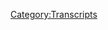 {{DEFAULTSORT:
    #_TRANSCRIPT_0186:February 17-18, 2009
}}{{Transcript
    | title         = [[186: February 17-18, 2009]]
    | caption       = [https://knowledgefight.libsyn.com/knowledge-fight-february-17-18-2009 Listen to this episode on Libsyn]
    | episodeNumber = [[186: February 17-18, 2009|186]]
    | length        = 02:43:10
}}

{{MessageBox
    | header     = Warning: Bot Generated Content
    | text       = This transcript was automatically generated by transcription software and likely contains many mistakes and misattributions. Please check the audio for definitive quotes, attribution, and context.
    | image      = N3yvass4myg91.webp
    | imagewidth = 50px
    | id         = warning
}}

{{TranscriptBlock
    | name      = Unknown Speaker
    | timestamp = 00:00:00.000
    | text      = Andy in Kansas, you're on the air, thanks for holding.
}}

{{TranscriptBlock
    | name      = Unknown Speaker
    | timestamp = 00:00:04.160
    | text      = Hello Alex, I'm a first time caller, I'm a huge fan, I love your work.
}}

{{TranscriptBlock
    | name      = Unknown Speaker
    | timestamp = 00:00:07.320
    | text      = I love you.
}}

{{TranscriptBlock
    | name      = Unknown Speaker
    | timestamp = 00:00:08.320
    | text      = Hey everybody, welcome back to Knowledge Fight, I'm Dan.
}}

{{TranscriptBlock
    | name      = Unknown Speaker
    | timestamp = 00:00:10.039
    | text      = I'm Jordan.
}}

{{TranscriptBlock
    | name      = Unknown Speaker
    | timestamp = 00:00:11.039
    | text      = We're a couple dudes, like to sit around, drink novelty beverages, and talk a little
}}

{{TranscriptBlock
    | name      = Unknown Speaker
    | timestamp = 00:00:13.599
    | text      = bit about Alex Jones.
}}

{{TranscriptBlock
    | name      = Unknown Speaker
    | timestamp = 00:00:14.960
    | text      = Indeed we are, Dan.
}}

{{TranscriptBlock
    | name      = Unknown Speaker
    | timestamp = 00:00:16.960
    | text      = Dan, what did you do today?
}}

{{TranscriptBlock
    | name      = Unknown Speaker
    | timestamp = 00:00:19.359
    | text      = What did I do?
}}

{{TranscriptBlock
    | name      = Unknown Speaker
    | timestamp = 00:00:20.359
    | text      = Well, I prepared this episode.
}}

{{TranscriptBlock
    | name      = Unknown Speaker
    | timestamp = 00:00:22.440
    | text      = Right.
}}

{{TranscriptBlock
    | name      = Unknown Speaker
    | timestamp = 00:00:23.440
    | text      = I made an omelet.
}}

{{TranscriptBlock
    | name      = Unknown Speaker
    | timestamp = 00:00:25.920
    | text      = What did you have in that omelet?
}}

{{TranscriptBlock
    | name      = Unknown Speaker
    | timestamp = 00:00:26.920
    | text      = Just a couple sorts of cheeses.
}}

{{TranscriptBlock
    | name      = Unknown Speaker
    | timestamp = 00:00:29.179
    | text      = Couple sorts of cheeses?
}}

{{TranscriptBlock
    | name      = Unknown Speaker
    | timestamp = 00:00:30.179
    | text      = So it was a cheese omelet.
}}

{{TranscriptBlock
    | name      = Unknown Speaker
    | timestamp = 00:00:31.179
    | text      = Yeah, it was a cheese omelet.
}}

{{TranscriptBlock
    | name      = Unknown Speaker
    | timestamp = 00:00:32.179
    | text      = I was going to put some green pepper up in there.
}}

{{TranscriptBlock
    | name      = Unknown Speaker
    | timestamp = 00:00:34.479
    | text      = Also I was thinking about throwing in a habanero, but my habaneros had gone bad.
}}

{{TranscriptBlock
    | name      = Unknown Speaker
    | timestamp = 00:00:37.520
    | text      = Oh.
}}

{{TranscriptBlock
    | name      = Unknown Speaker
    | timestamp = 00:00:38.520
    | text      = They turned.
}}

{{TranscriptBlock
    | name      = Unknown Speaker
    | timestamp = 00:00:39.520
    | text      = That's bad.
}}

{{TranscriptBlock
    | name      = Unknown Speaker
    | timestamp = 00:00:40.520
    | text      = So yeah, just a pepper jack, Colby.
}}

{{TranscriptBlock
    | name      = Unknown Speaker
    | timestamp = 00:00:42.640
    | text      = Excellent.
}}

{{TranscriptBlock
    | name      = Unknown Speaker
    | timestamp = 00:00:43.640
    | text      = Omelet.
}}

{{TranscriptBlock
    | name      = Unknown Speaker
    | timestamp = 00:00:44.640
    | text      = Well, I've learned a lot about your day today.
}}

{{TranscriptBlock
    | name      = Unknown Speaker
    | timestamp = 00:00:47.380
    | text      = That is very similar to the, now this is a terrible day.
}}

{{TranscriptBlock
    | name      = Unknown Speaker
    | timestamp = 00:00:49.960
    | text      = You had a rough day watching The Keepers.
}}

{{TranscriptBlock
    | name      = Unknown Speaker
    | timestamp = 00:00:51.960
    | text      = I was trying really hard.
}}

{{TranscriptBlock
    | name      = Unknown Speaker
    | timestamp = 00:00:52.960
    | text      = I watched The Keepers.
}}

{{TranscriptBlock
    | name      = Unknown Speaker
    | timestamp = 00:00:53.960
    | text      = The Keepers is fucking brutal, man.
}}

{{TranscriptBlock
    | name      = Unknown Speaker
    | timestamp = 00:00:54.960
    | text      = It's put you in a weird mood where you were yelling at me before the show that we need
}}

{{TranscriptBlock
    | name      = Unknown Speaker
    | timestamp = 00:00:57.560
    | text      = to destroy the Catholic Church.
}}

{{TranscriptBlock
    | name      = Unknown Speaker
    | timestamp = 00:00:58.560
    | text      = Yeah, we do.
}}

{{TranscriptBlock
    | name      = Unknown Speaker
    | timestamp = 00:01:00.079
    | text      = It's a corrupt, evil institution that needs to be destroyed.
}}

{{TranscriptBlock
    | name      = Unknown Speaker
    | timestamp = 00:01:03.399
    | text      = It's a decent theory.
}}

{{TranscriptBlock
    | name      = Unknown Speaker
    | timestamp = 00:01:04.799
    | text      = Needs to be taken down.
}}

{{TranscriptBlock
    | name      = Unknown Speaker
    | timestamp = 00:01:07.480
    | text      = So Jordan, this is a show where we now know about each other's days, and I know a bit
}}

{{TranscriptBlock
    | name      = Unknown Speaker
    | timestamp = 00:01:11.079
    | text      = about Alex Jones.
}}

{{TranscriptBlock
    | name      = Unknown Speaker
    | timestamp = 00:01:12.079
    | text      = And I only know what you tell me about Alex Jones.
}}

{{TranscriptBlock
    | name      = Unknown Speaker
    | timestamp = 00:01:13.920
    | text      = That is correct.
}}

{{TranscriptBlock
    | name      = Unknown Speaker
    | timestamp = 00:01:15.000
    | text      = That is how we play our little game here.
}}

{{TranscriptBlock
    | name      = Unknown Speaker
    | timestamp = 00:01:17.920
    | text      = Our little game.
}}

{{TranscriptBlock
    | name      = Unknown Speaker
    | timestamp = 00:01:18.920
    | text      = You know, it was fun when we had the bit.
}}

{{TranscriptBlock
    | name      = Unknown Speaker
    | timestamp = 00:01:20.560
    | text      = The bit was comforting to me.
}}

{{TranscriptBlock
    | name      = Unknown Speaker
    | timestamp = 00:01:22.400
    | text      = Now I feel adrift.
}}

{{TranscriptBlock
    | name      = Unknown Speaker
    | timestamp = 00:01:23.400
    | text      = Somewhat, yeah.
}}

{{TranscriptBlock
    | name      = Unknown Speaker
    | timestamp = 00:01:24.400
    | text      = I'm sorry.
}}

{{TranscriptBlock
    | name      = Unknown Speaker
    | timestamp = 00:01:25.400
    | text      = I'm trying to be fine a bit, because I unplugged and plugged back in everything on our soundboard
}}

{{TranscriptBlock
    | name      = Unknown Speaker
    | timestamp = 00:01:31.959
    | text      = in preparation for something we're about to unveil here in a little bit, and it's causing
}}

{{TranscriptBlock
    | name      = Unknown Speaker
    | timestamp = 00:01:36.620
    | text      = severe problems in terms of our headphones, and so I'm being thrown off a little bit by
}}

{{TranscriptBlock
    | name      = Unknown Speaker
    | timestamp = 00:01:41.439
    | text      = like my headphones dropping out.
}}

{{TranscriptBlock
    | name      = Unknown Speaker
    | timestamp = 00:01:43.760
    | text      = So this is going to be an adventure as we go along, but I think everything will be fine.
}}

{{TranscriptBlock
    | name      = Unknown Speaker
    | timestamp = 00:01:47.799
    | text      = I have prayed for peace and guidance.
}}

{{TranscriptBlock
    | name      = Unknown Speaker
    | timestamp = 00:01:51.760
    | text      = All right.
}}

{{TranscriptBlock
    | name      = Unknown Speaker
    | timestamp = 00:01:52.760
    | text      = Not in the Catholic Church, I'll tell you that right now.
}}

{{TranscriptBlock
    | name      = Unknown Speaker
    | timestamp = 00:01:56.159
    | text      = We are officially enemies of the Catholic Church.
}}

{{TranscriptBlock
    | name      = Unknown Speaker
    | timestamp = 00:01:58.359
    | text      = But something that's not our enemy is a new donor.
}}

{{TranscriptBlock
    | name      = Unknown Speaker
    | timestamp = 00:02:00.359
    | text      = Hey!
}}

{{TranscriptBlock
    | name      = Unknown Speaker
    | timestamp = 00:02:01.359
    | text      = Nice transition.
}}

{{TranscriptBlock
    | name      = Unknown Speaker
    | timestamp = 00:02:02.359
    | text      = Thank you.
}}

{{TranscriptBlock
    | name      = Unknown Speaker
    | timestamp = 00:02:03.359
    | text      = Ladies and gentlemen, welcome aboard as a policy wonk.
}}

{{TranscriptBlock
    | name      = Unknown Speaker
    | timestamp = 00:02:06.760
    | text      = Thank you so very much, Kerry.
}}

{{TranscriptBlock
    | name      = Unknown Speaker
    | timestamp = 00:02:08.639
    | text      = I'm a policy wonk.
}}

{{TranscriptBlock
    | name      = Unknown Speaker
    | timestamp = 00:02:10.599
    | text      = I'm staring at you.
}}

{{TranscriptBlock
    | name      = Unknown Speaker
    | timestamp = 00:02:11.599
    | text      = I know.
}}

{{TranscriptBlock
    | name      = Unknown Speaker
    | timestamp = 00:02:12.900
    | text      = You and I both know what I know, and you know is what I want to say, but I can't.
}}

{{TranscriptBlock
    | name      = Unknown Speaker
    | timestamp = 00:02:16.719
    | text      = I know your bit.
}}

{{TranscriptBlock
    | name      = Unknown Speaker
    | timestamp = 00:02:17.719
    | text      = I can't say it.
}}

{{TranscriptBlock
    | name      = Unknown Speaker
    | timestamp = 00:02:18.719
    | text      = You can't?
}}

{{TranscriptBlock
    | name      = Unknown Speaker
    | timestamp = 00:02:19.719
    | text      = I can't do it.
}}

{{TranscriptBlock
    | name      = Unknown Speaker
    | timestamp = 00:02:20.719
    | text      = Nope.
}}

{{TranscriptBlock
    | name      = Unknown Speaker
    | timestamp = 00:02:21.719
    | text      = It's against the law now.
}}

{{TranscriptBlock
    | name      = Unknown Speaker
    | timestamp = 00:02:22.719
    | text      = It's against the law now.
}}

{{TranscriptBlock
    | name      = Unknown Speaker
    | timestamp = 00:02:23.719
    | text      = It's against the law now.
}}

{{TranscriptBlock
    | name      = Unknown Speaker
    | timestamp = 00:02:24.719
    | text      = It's against the law.
}}

{{TranscriptBlock
    | name      = Unknown Speaker
    | timestamp = 00:02:25.719
    | text      = Thank you, Kerry Cassidy.
}}

{{TranscriptBlock
    | name      = Unknown Speaker
    | timestamp = 00:02:26.719
    | text      = I promise you that much.
}}

{{TranscriptBlock
    | name      = Unknown Speaker
    | timestamp = 00:02:27.719
    | text      = It is not.
}}

{{TranscriptBlock
    | name      = Unknown Speaker
    | timestamp = 00:02:28.719
    | text      = But thank you so much, Kerry.
}}

{{TranscriptBlock
    | name      = Unknown Speaker
    | timestamp = 00:02:29.719
    | text      = If you would like to support the show, you can do so by going to knowledgefight.com,
}}

{{TranscriptBlock
    | name      = Unknown Speaker
    | timestamp = 00:02:30.719
    | text      = clicking the Support the Show button.
}}

{{TranscriptBlock
    | name      = Unknown Speaker
    | timestamp = 00:02:32.159
    | text      = It would be appreciated, and you get to tell people at cocktail parties that you're a policy
}}

{{TranscriptBlock
    | name      = Unknown Speaker
    | timestamp = 00:02:35.979
    | text      = wonk.
}}

{{TranscriptBlock
    | name      = Unknown Speaker
    | timestamp = 00:02:36.979
    | text      = Yeah, people love that.
}}

{{TranscriptBlock
    | name      = Unknown Speaker
    | timestamp = 00:02:37.979
    | text      = People love hearing at cocktail parties about, one, podcasts.
}}

{{TranscriptBlock
    | name      = Unknown Speaker
    | timestamp = 00:02:41.199
    | text      = Sure.
}}

{{TranscriptBlock
    | name      = Unknown Speaker
    | timestamp = 00:02:42.199
    | text      = Huge thing at cocktail parties.
}}

{{TranscriptBlock
    | name      = Unknown Speaker
    | timestamp = 00:02:43.199
    | text      = Yup.
}}

{{TranscriptBlock
    | name      = Unknown Speaker
    | timestamp = 00:02:44.199
    | text      = I was just at the home association.
}}

{{TranscriptBlock
    | name      = Unknown Speaker
    | timestamp = 00:02:46.719
    | text      = Man, they had so many fun conversations.
}}

{{TranscriptBlock
    | name      = Unknown Speaker
    | timestamp = 00:02:49.080
    | text      = So many.
}}

{{TranscriptBlock
    | name      = Unknown Speaker
    | timestamp = 00:02:50.080
    | text      = About, like, how much does your condo cost?
}}

{{TranscriptBlock
    | name      = Unknown Speaker
    | timestamp = 00:02:52.400
    | text      = Mm-hmm great conversation. That's a great podcast. How much does your condo whoo now?
}}

{{TranscriptBlock
    | name      = Unknown Speaker
    | timestamp = 00:02:56.259
    | text      = That's a great game show is it is even better people put people behind a screen the price is right for this condo exactly
}}

{{TranscriptBlock
    | name      = Unknown Speaker
    | timestamp = 00:03:03.479
    | text      = Yeah, there's a guy who's climbing up a mountain and yodeling or some shit. I don't remember at parties
}}

{{TranscriptBlock
    | name      = Unknown Speaker
    | timestamp = 00:03:09.039
    | text      = Podcast talk yeah is this shit. We're getting at so Jordan today what we're doing what we in the past, baby
}}

{{TranscriptBlock
    | name      = Unknown Speaker
    | timestamp = 00:03:16.000
    | text      = Yay, we're back in 2009 going over February 18th 17th and 18th
}}

{{TranscriptBlock
    | name      = Unknown Speaker
    | timestamp = 00:03:20.520
    | text      = 2009 cool man. I found some fun stuff. Okay. I found some you know what it's a
}}

{{TranscriptBlock
    | name      = Unknown Speaker
    | timestamp = 00:03:27.000
    | text      = It's a thing when we go back into the past where?
}}

{{TranscriptBlock
    | name      = Unknown Speaker
    | timestamp = 00:03:30.479
    | text      = It's one of the good opportunities for me to really sink my teeth into some weirdos
}}

{{TranscriptBlock
    | name      = Unknown Speaker
    | timestamp = 00:03:36.240
    | text      = And I think I found a championship weirdo today, okay?
}}

{{TranscriptBlock
    | name      = Unknown Speaker
    | timestamp = 00:03:39.199
    | text      = He's no Daryl Hamamoto, but there's the guy one of the guys for you
}}

{{TranscriptBlock
    | name      = Unknown Speaker
    | timestamp = 00:03:42.599
    | text      = No one will ever be Daryl Hamamoto now
}}

{{TranscriptBlock
    | name      = Unknown Speaker
    | timestamp = 00:03:44.759
    | text      = You are you are some in some sort of infatuated love with that man, and I will never understand it
}}

{{TranscriptBlock
    | name      = Unknown Speaker
    | timestamp = 00:03:50.520
    | text      = I also I also think he's get a bowl. You know you think he's get a bowl
}}

{{TranscriptBlock
    | name      = Unknown Speaker
    | timestamp = 00:03:53.639
    | text      = I mean he's been fired by UC Davis now, so I think he has been fired
}}

{{TranscriptBlock
    | name      = Unknown Speaker
    | timestamp = 00:03:57.319
    | text      = Yeah, it's been it's come up in the go home and tell your mother your brilliant Facebook group some posts
}}

{{TranscriptBlock
    | name      = Unknown Speaker
    | timestamp = 00:04:03.159
    | text      = He's made on Facebook clearly indicating that he's been fired UC Davis, which can't imagine why they got him
}}

{{TranscriptBlock
    | name      = Unknown Speaker
    | timestamp = 00:04:09.199
    | text      = Yeah, I think everybody at that school was like every administrator the moment they figured it out
}}

{{TranscriptBlock
    | name      = Unknown Speaker
    | timestamp = 00:04:15.159
    | text      = They were like we got him this time
}}

{{TranscriptBlock
    | name      = Unknown Speaker
    | timestamp = 00:04:17.959
    | text      = Yeah, you found a ten-year loophole. Yeah, congratulations. Yeah, good work guys so Jordan today
}}

{{TranscriptBlock
    | name      = Unknown Speaker
    | timestamp = 00:04:23.519
    | text      = Here is an out-of-context drop from this episode before we end up talking about a championship weirdo, okay?
}}

{{TranscriptBlock
    | name      = Unknown Speaker
    | timestamp = 00:04:30.199
    | text      = Somebody comes after me. They're gonna get a ball peen hammer upside their head repeatedly all right all right
}}

{{TranscriptBlock
    | name      = Unknown Speaker
    | timestamp = 00:04:34.600
    | text      = All right fair enough that was you would think only one shot would be necessary, but apparently
}}

{{TranscriptBlock
    | name      = Unknown Speaker
    | timestamp = 00:04:40.319
    | text      = Apparently somebody comes after him. He's going to mercilessly and brutally beat them to death with a ball peen hammer
}}

{{TranscriptBlock
    | name      = Unknown Speaker
    | timestamp = 00:04:45.639
    | text      = I'm not sure a ball peen hammers your best bet
}}

{{TranscriptBlock
    | name      = Unknown Speaker
    | timestamp = 00:04:48.480
    | text      = Hammer world I do claw hammer as far as as far as pain goes. I'm telling you ball peen is the way to go not
}}

{{TranscriptBlock
    | name      = Unknown Speaker
    | timestamp = 00:04:55.240
    | text      = I don't know. I still think claw hammer would be worse, but that's it
}}

{{TranscriptBlock
    | name      = Unknown Speaker
    | timestamp = 00:04:58.480
    | text      = That was in the middle of a conversation about like you don't even need a gun
}}

{{TranscriptBlock
    | name      = Unknown Speaker
    | timestamp = 00:05:00.720
    | text      = Yeah, the hammer. You can have a hammer leave some nails in your car. It's plausible deniability that you might be building something
}}

{{TranscriptBlock
    | name      = Unknown Speaker
    | timestamp = 00:05:09.839
    | text      = Wait he was like here's your alibi right exactly
}}

{{TranscriptBlock
    | name      = Unknown Speaker
    | timestamp = 00:05:13.319
    | text      = We're just building something you gotta always carry a hammer with you you always building things if you happen to murder somebody with it
}}

{{TranscriptBlock
    | name      = Unknown Speaker
    | timestamp = 00:05:20.199
    | text      = We heard they can't prove shit. You're ever had you have nails. Yeah, a little later
}}

{{TranscriptBlock
    | name      = Unknown Speaker
    | timestamp = 00:05:24.740
    | text      = He gets a call a call from a guy, and he's like hey Alex. I heard you talk about hammers earlier
}}

{{TranscriptBlock
    | name      = Unknown Speaker
    | timestamp = 00:05:28.720
    | text      = I'll tell you the best thing road flare
}}

{{TranscriptBlock
    | name      = Unknown Speaker
    | timestamp = 00:05:33.000
    | text      = Dead silence
}}

{{TranscriptBlock
    | name      = Unknown Speaker
    | timestamp = 00:05:39.000
    | text      = Like you could scare someone with a road flare oh, I think he was yeah, I was hoping Alex would be like you bet
}}

{{TranscriptBlock
    | name      = Unknown Speaker
    | timestamp = 00:05:45.639
    | text      = That's my prediction. It did not go great
}}

{{TranscriptBlock
    | name      = Unknown Speaker
    | timestamp = 00:05:47.680
    | text      = I was hoping that he would just be like talking about things you should have in your car. Just like hey Alex
}}

{{TranscriptBlock
    | name      = Unknown Speaker
    | timestamp = 00:05:54.199
    | text      = Blankets, what if it's cold your car breaks down? You're gonna need some blank jumper cables for sure
}}

{{TranscriptBlock
    | name      = Unknown Speaker
    | timestamp = 00:06:00.680
    | text      = Spare tire water water couldn't hurt don't need it
}}

{{TranscriptBlock
    | name      = Unknown Speaker
    | timestamp = 00:06:04.879
    | text      = Gonna salt someone with it. You know it's even better than that for drinking though
}}

{{TranscriptBlock
    | name      = Unknown Speaker
    | timestamp = 00:06:08.660
    | text      = What's that road flares absolutely a lot of stuff in which your thirst? Oh? Yeah with a nice road flare
}}

{{TranscriptBlock
    | name      = Unknown Speaker
    | timestamp = 00:06:13.360
    | text      = Uh-huh so Jordan we're gonna start today on
}}

{{TranscriptBlock
    | name      = Unknown Speaker
    | timestamp = 00:06:16.560
    | text      = Like Alex Jones tried to pry tried to trademark a name about road flares now. I'm certain it's
}}

{{TranscriptBlock
    | name      = Unknown Speaker
    | timestamp = 00:06:22.420
    | text      = There I bet he I'm certain he sold some at some point
}}

{{TranscriptBlock
    | name      = Unknown Speaker
    | timestamp = 00:06:26.360
    | text      = Anyway, we start here on the 17th and Alex is talking geopolitics
}}

{{TranscriptBlock
    | name      = Unknown Speaker
    | timestamp = 00:06:31.779
    | text      = And I'm going to I don't really want to talk too deeply about this, but it's very interesting because
}}

{{TranscriptBlock
    | name      = Unknown Speaker
    | timestamp = 00:06:38.100
    | text      = It is yet another example of fundamental changes that have happened in Alex since
}}

{{TranscriptBlock
    | name      = Unknown Speaker
    | timestamp = 00:06:43.339
    | text      = 2009 and the wahabi ister based out of Saudi Arabia
}}

{{TranscriptBlock
    | name      = Unknown Speaker
    | timestamp = 00:06:46.660
    | text      = Supposedly the group al-qaeda comes from four wahabi ist groups in another curd group
}}

{{TranscriptBlock
    | name      = Unknown Speaker
    | timestamp = 00:06:53.699
    | text      = But four of them wahabi ist including the number three in al-qaeda
}}

{{TranscriptBlock
    | name      = Unknown Speaker
    | timestamp = 00:06:57.220
    | text      = launching terror attacks against dams police stations military installations
}}

{{TranscriptBlock
    | name      = Unknown Speaker
    | timestamp = 00:07:03.060
    | text      = Sabotage of factories, I mean the list goes on and on
}}

{{TranscriptBlock
    | name      = Unknown Speaker
    | timestamp = 00:07:06.379
    | text      = And Iran has laid back and taken it
}}

{{TranscriptBlock
    | name      = Unknown Speaker
    | timestamp = 00:07:11.060
    | text      = Iran has gone along with it all
}}

{{TranscriptBlock
    | name      = Unknown Speaker
    | timestamp = 00:07:13.660
    | text      = They have taken it
}}

{{TranscriptBlock
    | name      = Unknown Speaker
    | timestamp = 00:07:16.699
    | text      = These probes to stir them up and get them to have more intense rhetoric or to launch some type of military attack into iraq
}}

{{TranscriptBlock
    | name      = Unknown Speaker
    | timestamp = 00:07:25.339
    | text      = Poking them in the nose hitting them over the head of the baseball bat trying to get the bull to go hog wild
}}

{{TranscriptBlock
    | name      = Unknown Speaker
    | timestamp = 00:07:31.459
    | text      = So at this point Alex knows that people have a vested interest in trying to rile up Iran
}}

{{TranscriptBlock
    | name      = Unknown Speaker
    | timestamp = 00:07:36.620
    | text      = Yeah, which is interesting because that's not quite his tail
}}

{{TranscriptBlock
    | name      = Unknown Speaker
    | timestamp = 00:07:40.579
    | text      = I don't understand what you're saying. He does think that they're bad now. Oh he does well. I mean it's the same thing
}}

{{TranscriptBlock
    | name      = Unknown Speaker
    | timestamp = 00:07:47.379
    | text      = We've already documented him talking about how the iran nuclear program was peaceful
}}

{{TranscriptBlock
    | name      = Unknown Speaker
    | timestamp = 00:07:51.259
    | text      = Yeah, when he talks about it in 2009 and in the present days like they've always been trying to make a bomb
}}

{{TranscriptBlock
    | name      = Unknown Speaker
    | timestamp = 00:07:56.100
    | text      = It's a bad idea to start a war with Iran and then cut to his boy starting a war with Iran
}}

{{TranscriptBlock
    | name      = Unknown Speaker
    | timestamp = 00:08:01.660
    | text      = And he's like hey
}}

{{TranscriptBlock
    | name      = Unknown Speaker
    | timestamp = 00:08:02.339
    | text      = We've always we should have started a war with Iran whenever I didn't want to start a war with Iran the parallels are going to
}}

{{TranscriptBlock
    | name      = Unknown Speaker
    | timestamp = 00:08:08.060
    | text      = Become even starker in the next few clips. It's really weird. How close this is to the present day
}}

{{TranscriptBlock
    | name      = Unknown Speaker
    | timestamp = 00:08:14.939
    | text      = And that even though it's so far away
}}

{{TranscriptBlock
    | name      = Unknown Speaker
    | timestamp = 00:08:18.860
    | text      = Chronologically so here Alex talks a little bit more about the situation in Iran
}}

{{TranscriptBlock
    | name      = Unknown Speaker
    | timestamp = 00:08:24.060
    | text      = And this is one of the reasons here clips like this are one of the reasons that unfortunately
}}

{{TranscriptBlock
    | name      = Unknown Speaker
    | timestamp = 00:08:29.660
    | text      = I'm not able to do that time travel episode for Jim where he talks about net and yahoo coming to America
}}

{{TranscriptBlock
    | name      = Unknown Speaker
    | timestamp = 00:08:34.820
    | text      = I just think that there's a there's a path were on here. Oh, do you mean the sequel to coming to America with Eddie Murphy?
}}

{{TranscriptBlock
    | name      = Unknown Speaker
    | timestamp = 00:08:40.419
    | text      = Yes, yes, absolutely. That would be a great one
}}

{{TranscriptBlock
    | name      = Unknown Speaker
    | timestamp = 00:08:42.659
    | text      = He's not quite a prince, but he is the prime minister. He starts working at McDonald's. He turns it into a fascistic
}}

{{TranscriptBlock
    | name      = Unknown Speaker
    | timestamp = 00:08:49.059
    | text      = Apartheid state you can reuse a lot of gags
}}

{{TranscriptBlock
    | name      = Unknown Speaker
    | timestamp = 00:08:52.379
    | text      = You could so this this is sort of indicative
}}

{{TranscriptBlock
    | name      = Unknown Speaker
    | timestamp = 00:08:55.740
    | text      = I believe of how we there needs to be a journey as opposed to us just jumping to the destination
}}

{{TranscriptBlock
    | name      = Unknown Speaker
    | timestamp = 00:09:01.559
    | text      = It's a false flag attack bottom line
}}

{{TranscriptBlock
    | name      = Unknown Speaker
    | timestamp = 00:09:07.799
    | text      = Drink we got a false flag
}}

{{TranscriptBlock
    | name      = Unknown Speaker
    | timestamp = 00:09:10.480
    | text      = So this is outrageous
}}

{{TranscriptBlock
    | name      = Unknown Speaker
    | timestamp = 00:09:13.159
    | text      = And Israel boldly is admitting
}}

{{TranscriptBlock
    | name      = Unknown Speaker
    | timestamp = 00:09:18.559
    | text      = That they are staging terror attacks
}}

{{TranscriptBlock
    | name      = Unknown Speaker
    | timestamp = 00:09:21.960
    | text      = In Iran this is nothing new. I mean imagine. They're publicly admitting they have
}}

{{TranscriptBlock
    | name      = Unknown Speaker
    | timestamp = 00:09:26.919
    | text      = Hitmen sabotage groups front companies and double agents to disrupt the regime's
}}

{{TranscriptBlock
    | name      = Unknown Speaker
    | timestamp = 00:09:33.440
    | text      = Elicit weapons project the experts say and Israel's openly announcing this so it'll be in Iranian TV and news and
}}

{{TranscriptBlock
    | name      = Unknown Speaker
    | timestamp = 00:09:40.159
    | text      = So there is public pressure of the Iranian people to fight back
}}

{{TranscriptBlock
    | name      = Unknown Speaker
    | timestamp = 00:09:45.000
    | text      = So it's very clear in 2009 as we've already documented this just reinforces it even that Alex is pretty critical of
}}

{{TranscriptBlock
    | name      = Unknown Speaker
    | timestamp = 00:09:52.399
    | text      = The Israeli government he's already been clear in the past that he is pro-palestinian
}}

{{TranscriptBlock
    | name      = Unknown Speaker
    | timestamp = 00:09:57.500
    | text      = He believes in what they're they're up to right to a certain extent and he's critical of Israelis
}}

{{TranscriptBlock
    | name      = Unknown Speaker
    | timestamp = 00:10:05.600
    | text      = Pointing out that they're fucking with Iran. Yeah, you know that's very very different than currently
}}

{{TranscriptBlock
    | name      = Unknown Speaker
    | timestamp = 00:10:11.340
    | text      = That's very different than even I would say a few years after this right. What's interesting though. Is that?
}}

{{TranscriptBlock
    | name      = Unknown Speaker
    | timestamp = 00:10:16.639
    | text      = Is real still doing it pretty much. They've been pretty much playing by the same playbook for a long time, right?
}}

{{TranscriptBlock
    | name      = Unknown Speaker
    | timestamp = 00:10:23.639
    | text      = Just trying to start shit with Iran where Alex would now say like Iran or Israel isn't perfect, but they're they're Christian
}}

{{TranscriptBlock
    | name      = Unknown Speaker
    | timestamp = 00:10:30.360
    | text      = Yeah, check what he says with Russia. Yeah, they're they're Western. We need to defend them. Yeah, they're fighting off
}}

{{TranscriptBlock
    | name      = Unknown Speaker
    | timestamp = 00:10:36.960
    | text      = They're throwing off globalist rule and the problem with the globalist is they're against apartheid and we got to get rid of those guys
}}

{{TranscriptBlock
    | name      = Unknown Speaker
    | timestamp = 00:10:43.279
    | text      = As you've already seen I am pro apartheid
}}

{{TranscriptBlock
    | name      = Unknown Speaker
    | timestamp = 00:10:45.279
    | text      = Love love me selling some gold from war criminals. Love it. Love it. So that's super weird
}}

{{TranscriptBlock
    | name      = Unknown Speaker
    | timestamp = 00:10:51.559
    | text      = That's why I don't want to jump to the end
}}

{{TranscriptBlock
    | name      = Unknown Speaker
    | timestamp = 00:10:54.159
    | text      = Like I don't want to read the end of this choose your own adventure book
}}

{{TranscriptBlock
    | name      = Unknown Speaker
    | timestamp = 00:10:57.519
    | text      = I want to I want to follow the path that the book is taking me through where how does Alex get from?
}}

{{TranscriptBlock
    | name      = Unknown Speaker
    | timestamp = 00:11:04.000
    | text      = Because if we were to go and listen to the episode that yeah, we could make assumptions of what changed
}}

{{TranscriptBlock
    | name      = Unknown Speaker
    | timestamp = 00:11:08.919
    | text      = I think I have a pretty good idea. Oh, yeah with money. Oh
}}

{{TranscriptBlock
    | name      = Unknown Speaker
    | timestamp = 00:11:11.799
    | text      = No, they're there that you're so cynical. Maybe there maybe Alex has made me that way
}}

{{TranscriptBlock
    | name      = Unknown Speaker
    | timestamp = 00:11:17.000
    | text      = Be repeated listening to this asshole breed cynicism
}}

{{TranscriptBlock
    | name      = Unknown Speaker
    | timestamp = 00:11:20.480
    | text      = But like there could be something along the way that acts as a as a pivot point or a fulcrum
}}

{{TranscriptBlock
    | name      = Unknown Speaker
    | timestamp = 00:11:26.440
    | text      = Sort of thing and we would be remiss to not have that in the conversation
}}

{{TranscriptBlock
    | name      = Unknown Speaker
    | timestamp = 00:11:30.559
    | text      = So we need to find the crux exactly exactly. So I told you this is going to become
}}

{{TranscriptBlock
    | name      = Unknown Speaker
    | timestamp = 00:11:36.559
    | text      = much more
}}

{{TranscriptBlock
    | name      = Unknown Speaker
    | timestamp = 00:11:38.159
    | text      = Relevant to present day as it relates to Iran pretty quick and here is where that happens
}}

{{TranscriptBlock
    | name      = Unknown Speaker
    | timestamp = 00:11:44.440
    | text      = So Israel launches covert war against Iran Israel has launched a covert war against Iran as an alternative to direct military strikes against Tehran's nuclear
}}

{{TranscriptBlock
    | name      = Unknown Speaker
    | timestamp = 00:11:51.759
    | text      = program US intelligence sources have revealed
}}

{{TranscriptBlock
    | name      = Unknown Speaker
    | timestamp = 00:11:55.200
    | text      = the most dramatic element of the
}}

{{TranscriptBlock
    | name      = Unknown Speaker
    | timestamp = 00:11:58.000
    | text      = Decapitation program is the planned assassination of top figures involved in Iran's top operations
}}

{{TranscriptBlock
    | name      = Unknown Speaker
    | timestamp = 00:12:03.259
    | text      = The assassination of leaders oh
}}

{{TranscriptBlock
    | name      = Unknown Speaker
    | timestamp = 00:12:09.980
    | text      = We're in your country we're gonna kill your leaders
}}

{{TranscriptBlock
    | name      = Unknown Speaker
    | timestamp = 00:12:12.940
    | text      = huh
}}

{{TranscriptBlock
    | name      = Unknown Speaker
    | timestamp = 00:12:14.779
    | text      = We're doing that and then Akhmed Dina jeed will take the bait and say if you do that
}}

{{TranscriptBlock
    | name      = Unknown Speaker
    | timestamp = 00:12:19.740
    | text      = We'll wipe your state off the map then the media will say for no reason Akhmed Dina jeed said he'd blow them up
}}

{{TranscriptBlock
    | name      = Unknown Speaker
    | timestamp = 00:12:25.019
    | text      = How dare him?
}}

{{TranscriptBlock
    | name      = Unknown Speaker
    | timestamp = 00:12:26.779
    | text      = We're only blowing up their dams and shooting their police chiefs
}}

{{TranscriptBlock
    | name      = Unknown Speaker
    | timestamp = 00:12:30.980
    | text      = Isn't that weird?
}}

{{TranscriptBlock
    | name      = Unknown Speaker
    | timestamp = 00:12:32.299
    | text      = God, damn it. Isn't that weird?
}}

{{TranscriptBlock
    | name      = Unknown Speaker
    | timestamp = 00:12:34.539
    | text      = I hate it whatever he does have an understanding of how things would go if what he thought was real
}}

{{TranscriptBlock
    | name      = Unknown Speaker
    | timestamp = 00:12:41.179
    | text      = sure, like if so, he's he's
}}

{{TranscriptBlock
    | name      = Unknown Speaker
    | timestamp = 00:12:44.620
    | text      = He's putting out a prediction of exactly what's going on right now
}}

{{TranscriptBlock
    | name      = Unknown Speaker
    | timestamp = 00:12:48.299
    | text      = Which is insane at this point in time because it doesn't make any sense
}}

{{TranscriptBlock
    | name      = Unknown Speaker
    | timestamp = 00:12:52.500
    | text      = But if you're an insane person creating conspiracy theories, you know exactly how people would react to an actual
}}

{{TranscriptBlock
    | name      = Unknown Speaker
    | timestamp = 00:12:59.779
    | text      = Conspiracy so he's nailing it on the head in this fake world
}}

{{TranscriptBlock
    | name      = Unknown Speaker
    | timestamp = 00:13:04.220
    | text      = right and then unable to see it whenever it's part of the real world perhaps but fascinating or he's very very aware of it and
}}

{{TranscriptBlock
    | name      = Unknown Speaker
    | timestamp = 00:13:10.620
    | text      = He's just too far up Trump's asshole to escape now
}}

{{TranscriptBlock
    | name      = Unknown Speaker
    | timestamp = 00:13:14.139
    | text      = That's probably more likely probably some dirty rocks up Trump's dirty asshole right now probably
}}

{{TranscriptBlock
    | name      = Unknown Speaker
    | timestamp = 00:13:19.059
    | text      = Yeah
}}

{{TranscriptBlock
    | name      = Unknown Speaker
    | timestamp = 00:13:19.259
    | text      = But the thing that I find more interesting is that Alex really clearly understands that like when Ahmadinejad comes out and is like blustery
}}

{{TranscriptBlock
    | name      = Unknown Speaker
    | timestamp = 00:13:26.700
    | text      = Rhetoric, it's in response to threats that are being made to him
}}

{{TranscriptBlock
    | name      = Unknown Speaker
    | timestamp = 00:13:31.220
    | text      = Yeah, and in the same thing in the present day with you know, Trump's now famous all caps
}}

{{TranscriptBlock
    | name      = Unknown Speaker
    | timestamp = 00:13:36.539
    | text      = We're gonna fucking murk you dude. Yep tweet to to Iran that only happened because
}}

{{TranscriptBlock
    | name      = Unknown Speaker
    | timestamp = 00:13:43.139
    | text      = Mike Pompeo said that Iran is being run as a mafia
}}

{{TranscriptBlock
    | name      = Unknown Speaker
    | timestamp = 00:13:47.340
    | text      = Yeah, and then they responded peace with Iran is the greatest peace
}}

{{TranscriptBlock
    | name      = Unknown Speaker
    | timestamp = 00:13:51.799
    | text      = Yeah war with Iran is the greatest war right which is I would say a measured threat, you know
}}

{{TranscriptBlock
    | name      = Unknown Speaker
    | timestamp = 00:13:57.820
    | text      = It's not even really a threat. It's more because the peace part is in there too. Yeah, it's more like come on
}}

{{TranscriptBlock
    | name      = Unknown Speaker
    | timestamp = 00:14:03.220
    | text      = Let's do this because neither of us want the worst war the worst war is bad for everybody
}}

{{TranscriptBlock
    | name      = Unknown Speaker
    | timestamp = 00:14:09.580
    | text      = Absolutely, and it's just saying that like if we go whatever direction we're going it's gonna be extreme
}}

{{TranscriptBlock
    | name      = Unknown Speaker
    | timestamp = 00:14:14.940
    | text      = you know like peace or war right either one is going to be towards the end of that spectrum because of
}}

{{TranscriptBlock
    | name      = Unknown Speaker
    | timestamp = 00:14:21.019
    | text      = I mean, we're in extreme days. Yeah that movie, you know extreme sports movie that I brought up
}}

{{TranscriptBlock
    | name      = Unknown Speaker
    | timestamp = 00:14:27.379
    | text      = You don't know why that I don't know why leaders do that kind of blustery bullshit. I think they would be much more
}}

{{TranscriptBlock
    | name      = Unknown Speaker
    | timestamp = 00:14:35.139
    | text      = Successful if they just threw shade, you know
}}

{{TranscriptBlock
    | name      = Unknown Speaker
    | timestamp = 00:14:37.179
    | text      = I'm saying like if the ayatollah comes out and it's just like some no
}}

{{TranscriptBlock
    | name      = Unknown Speaker
    | timestamp = 00:14:41.179
    | text      = No, it's just like man. You guys really want to start a ground war and invade Iran. That's a great idea
}}

{{TranscriptBlock
    | name      = Unknown Speaker
    | timestamp = 00:14:47.220
    | text      = Look at what Iraq did to you guys like if you just throw some shade
}}

{{TranscriptBlock
    | name      = Unknown Speaker
    | timestamp = 00:14:52.500
    | text      = Just throw some shade and everybody be like, ooh
}}

{{TranscriptBlock
    | name      = Unknown Speaker
    | timestamp = 00:14:55.460
    | text      = America got burned and then we'd go away. No, not these days too. That would probably start a war
}}

{{TranscriptBlock
    | name      = Unknown Speaker
    | timestamp = 00:15:04.299
    | text      = Trump would be like
}}

{{TranscriptBlock
    | name      = Unknown Speaker
    | timestamp = 00:15:06.500
    | text      = I don't give a shit. I don't get old on Twitter. Yeah, that would be the response to that
}}

{{TranscriptBlock
    | name      = Unknown Speaker
    | timestamp = 00:15:11.419
    | text      = I just think it's fascinating because it's the exact same scenario that played out
}}

{{TranscriptBlock
    | name      = Unknown Speaker
    | timestamp = 00:15:15.259
    | text      = What was it last week in present day and Alex?
}}

{{TranscriptBlock
    | name      = Unknown Speaker
    | timestamp = 00:15:18.779
    | text      = 2009 had a clear awareness of like this is being done not in a vacuum and you're yeah
}}

{{TranscriptBlock
    | name      = Unknown Speaker
    | timestamp = 00:15:23.460
    | text      = He does the stupid voice to indicate disdain for the people who think it comes from no
}}

{{TranscriptBlock
    | name      = Unknown Speaker
    | timestamp = 00:15:27.899
    | text      = No, and now he's fine with like Trump like hitting the volley back of violence. That's what I'm saying
}}

{{TranscriptBlock
    | name      = Unknown Speaker
    | timestamp = 00:15:33.740
    | text      = Yeah, if you're crazy crazy things make sense to you
}}

{{TranscriptBlock
    | name      = Unknown Speaker
    | timestamp = 00:15:36.620
    | text      = Except while crazy things are happening in which case you're too crazy to accept that this crazy is the correct crazy
}}

{{TranscriptBlock
    | name      = Unknown Speaker
    | timestamp = 00:15:42.419
    | text      = But when you were crazy in a way, that was normal back then you understand how crazy people would act
}}

{{TranscriptBlock
    | name      = Unknown Speaker
    | timestamp = 00:15:47.259
    | text      = If everything's crazy now, it's possible. It's he's the Hannibal Lecter of conspiracy theories is what I'm saying
}}

{{TranscriptBlock
    | name      = Unknown Speaker
    | timestamp = 00:15:52.740
    | text      = So in this next clip we get a little break from the starting off on the Iran Israel issues
}}

{{TranscriptBlock
    | name      = Unknown Speaker
    | timestamp = 00:15:58.700
    | text      = And we get into a caller
}}

{{TranscriptBlock
    | name      = Unknown Speaker
    | timestamp = 00:16:01.720
    | text      = Who's crazy, which is just fun
}}

{{TranscriptBlock
    | name      = Unknown Speaker
    | timestamp = 00:16:04.299
    | text      = But I was just wondering if you noticed during the inauguration
}}

{{TranscriptBlock
    | name      = Unknown Speaker
    | timestamp = 00:16:08.179
    | text      = We know that that they always announce what they're going to do and sometimes they do that symbolism and doublespeak
}}

{{TranscriptBlock
    | name      = Unknown Speaker
    | timestamp = 00:16:16.340
    | text      = And when Robert Redman delivered the inauguration
}}

{{TranscriptBlock
    | name      = Unknown Speaker
    | timestamp = 00:16:20.179
    | text      = oath
}}

{{TranscriptBlock
    | name      = Unknown Speaker
    | timestamp = 00:16:21.379
    | text      = They messed it up on purpose. They messed it up on purpose. He would he didn't miss he didn't
}}

{{TranscriptBlock
    | name      = Unknown Speaker
    | timestamp = 00:16:26.899
    | text      = Stutter or he was very purposeful and he was so determined that he actually repeated
}}

{{TranscriptBlock
    | name      = Unknown Speaker
    | timestamp = 00:16:33.220
    | text      = The oath the wrong way and I went ahead and looked up some of the words in the dictionary to see what
}}

{{TranscriptBlock
    | name      = Unknown Speaker
    | timestamp = 00:16:40.100
    | text      = Maybe they were trying to say and another definition for execute which is one of the words that was miss
}}

{{TranscriptBlock
    | name      = Unknown Speaker
    | timestamp = 00:16:45.299
    | text      = Placed in the sentence which changes the meaning of it to execute office of president also means to end office president
}}

{{TranscriptBlock
    | name      = Unknown Speaker
    | timestamp = 00:16:52.179
    | text      = And it may be that they're announcing that Obama will be the last president and he will bring in the new world order North American
}}

{{TranscriptBlock
    | name      = Unknown Speaker
    | timestamp = 00:16:58.580
    | text      = Union and at end the office of the presidency
}}

{{TranscriptBlock
    | name      = Unknown Speaker
    | timestamp = 00:17:01.139
    | text      = No, I agree. He repeatedly said execute the office of the president
}}

{{TranscriptBlock
    | name      = Unknown Speaker
    | timestamp = 00:17:05.700
    | text      = And then they gave the oath quote in secret no media, but one white house
}}

{{TranscriptBlock
    | name      = Unknown Speaker
    | timestamp = 00:17:11.859
    | text      = But it was reported that he then didn't even swear in on the Bible the next time so this is all symbolism very important to these
}}

{{TranscriptBlock
    | name      = Unknown Speaker
    | timestamp = 00:17:19.220
    | text      = people
}}

{{TranscriptBlock
    | name      = Unknown Speaker
    | timestamp = 00:17:21.220
    | text      = Well done
}}

{{TranscriptBlock
    | name      = Unknown Speaker
    | timestamp = 00:17:23.220
    | text      = Good job. Look at that guy that guy just called because he had some amazing information
}}

{{TranscriptBlock
    | name      = Unknown Speaker
    | timestamp = 00:17:28.900
    | text      = Because he had some amazing information. I have and that is did you know that?
}}

{{TranscriptBlock
    | name      = Unknown Speaker
    | timestamp = 00:17:34.579
    | text      = Execute has more than one meaning don't don't don't all right now you think
}}

{{TranscriptBlock
    | name      = Unknown Speaker
    | timestamp = 00:17:39.700
    | text      = Of course you do because you've never even looked at a dictionary you think that the word execute in this speech
}}

{{TranscriptBlock
    | name      = Unknown Speaker
    | timestamp = 00:17:46.099
    | text      = Only means one thing sure sure, but if you look it up in the dictionary
}}

{{TranscriptBlock
    | name      = Unknown Speaker
    | timestamp = 00:17:50.740
    | text      = Uh-huh, it can mean more than one thing
}}

{{TranscriptBlock
    | name      = Unknown Speaker
    | timestamp = 00:17:53.299
    | text      = So if a word can mean more than one thing and you think it means one thing they might think you think it means one
}}

{{TranscriptBlock
    | name      = Unknown Speaker
    | timestamp = 00:17:59.380
    | text      = Thing but you mean the other thing double speak. That's how you do it
}}

{{TranscriptBlock
    | name      = Unknown Speaker
    | timestamp = 00:18:03.140
    | text      = That's how you signal to the Illuminati as opposed to a letter or an email or a phone call
}}

{{TranscriptBlock
    | name      = Unknown Speaker
    | timestamp = 00:18:09.779
    | text      = The problem is that most people are monolingual
}}

{{TranscriptBlock
    | name      = Unknown Speaker
    | timestamp = 00:18:13.619
    | text      = Or a mono definition. Well Alex's listeners and Alex the bilingual they know how to speak globalist
}}

{{TranscriptBlock
    | name      = Unknown Speaker
    | timestamp = 00:18:20.099
    | text      = Ah, that's true. They ought to get those little words that have multiple meanings and use the wrong ones
}}

{{TranscriptBlock
    | name      = Unknown Speaker
    | timestamp = 00:18:27.220
    | text      = Do do not tell them about your your and your no, they will lose their shit. Yeah be nuts
}}

{{TranscriptBlock
    | name      = Unknown Speaker
    | timestamp = 00:18:32.500
    | text      = That's maybe that's why they can never spell it right is because there's only one definition for them
}}

{{TranscriptBlock
    | name      = Unknown Speaker
    | timestamp = 00:18:37.619
    | text      = They've never looked it up in the dictionary and if they did oh my god, it'd be a conspiracy be wild
}}

{{TranscriptBlock
    | name      = Unknown Speaker
    | timestamp = 00:18:42.900
    | text      = I don't know about possessives
}}

{{TranscriptBlock
    | name      = Unknown Speaker
    | timestamp = 00:18:44.500
    | text      = All right. So when he said it's my job to execute your office of the presidency you don't realize that he meant you
}}

{{TranscriptBlock
    | name      = Unknown Speaker
    | timestamp = 00:18:52.579
    | text      = Are the presidency?
}}

{{TranscriptBlock
    | name      = Unknown Speaker
    | timestamp = 00:18:54.500
    | text      = And that is why he's executing you and we need to find out who are is because he is gonna kill are no one
}}

{{TranscriptBlock
    | name      = Unknown Speaker
    | timestamp = 00:19:01.619
    | text      = Fucking tell info warriors about like latin and greek like the declension of nouns
}}

{{TranscriptBlock
    | name      = Unknown Speaker
    | timestamp = 00:19:08.259
    | text      = No one tell them about that
}}

{{TranscriptBlock
    | name      = Unknown Speaker
    | timestamp = 00:19:10.819
    | text      = That that level of language because they're gonna all
}}

{{TranscriptBlock
    | name      = Unknown Speaker
    | timestamp = 00:19:15.140
    | text      = Fucking study circles around us the first person to diagram a sentence for an info warriors is is gone
}}

{{TranscriptBlock
    | name      = Unknown Speaker
    | timestamp = 00:19:21.859
    | text      = We gotta get that's a traitor. They're still doing it. That's a traitor. They're still doing it right now. They started in 92
}}

{{TranscriptBlock
    | name      = Unknown Speaker
    | timestamp = 00:19:28.180
    | text      = They're still at that fucking chalkboard like no. No, no, that is an adverb
}}

{{TranscriptBlock
    | name      = Unknown Speaker
    | timestamp = 00:19:32.660
    | text      = It was an adverb. We are looking for the object of the sentence
}}

{{TranscriptBlock
    | name      = Unknown Speaker
    | timestamp = 00:19:37.299
    | text      = Not the direct object god damn it
}}

{{TranscriptBlock
    | name      = Unknown Speaker
    | timestamp = 00:19:39.460
    | text      = Yeah, I gave you the object directly. What do you want? What do you say? What do you say?
}}

{{TranscriptBlock
    | name      = Unknown Speaker
    | timestamp = 00:19:46.019
    | text      = Hold on now
}}

{{TranscriptBlock
    | name      = Unknown Speaker
    | timestamp = 00:19:47.299
    | text      = Did you know did you know that the word direct can mean straight to and it can also mean to control?
}}

{{TranscriptBlock
    | name      = Unknown Speaker
    | timestamp = 00:19:55.140
    | text      = So you guys are trying to direct my sentences and I don't need this bullshit globalist double speak
}}

{{TranscriptBlock
    | name      = Unknown Speaker
    | timestamp = 00:20:00.980
    | text      = So, uh, that's that's all good and well, but I found this next clip and it's in the middle of what I would describe as a panicky
}}

{{TranscriptBlock
    | name      = Unknown Speaker
    | timestamp = 00:20:08.660
    | text      = but
}}

{{TranscriptBlock
    | name      = Unknown Speaker
    | timestamp = 00:20:10.180
    | text      = overall
}}

{{TranscriptBlock
    | name      = Unknown Speaker
    | timestamp = 00:20:11.539
    | text      = Not all that far out version of a discussion of the situation with gm. The gm's in trouble. Yeah at this point 2009
}}

{{TranscriptBlock
    | name      = Unknown Speaker
    | timestamp = 00:20:19.380
    | text      = Um, and so alex is talking about that. That's not important
}}

{{TranscriptBlock
    | name      = Unknown Speaker
    | timestamp = 00:20:24.900
    | text      = Of course not because why would I imagine that it was when I was listening to this episode?
}}

{{TranscriptBlock
    | name      = Unknown Speaker
    | timestamp = 00:20:29.380
    | text      = I had to play it back a couple times. I had to like
}}

{{TranscriptBlock
    | name      = Unknown Speaker
    | timestamp = 00:20:31.779
    | text      = I was like scroll back. I think this might be an embedded chrysler commercial
}}

{{TranscriptBlock
    | name      = Unknown Speaker
    | timestamp = 00:20:39.380
    | text      = What but i'm not positive no, I need you to listen to this
}}

{{TranscriptBlock
    | name      = Unknown Speaker
    | timestamp = 00:20:43.220
    | text      = Okay, and tell me what you think. Okay, because this is really weird. Uh, put put the mic down for this because it's it's it's subtle
}}

{{TranscriptBlock
    | name      = Unknown Speaker
    | timestamp = 00:20:50.420
    | text      = shares of general motors fell 12 percent tuesday as the automaker prepared to
}}

{{TranscriptBlock
    | name      = Unknown Speaker
    | timestamp = 00:20:54.980
    | text      = Submit a new survival plan to the u.s
}}

{{TranscriptBlock
    | name      = Unknown Speaker
    | timestamp = 00:20:56.980
    | text      = officials later in the day under the terms of the 13.4 billion government bailout
}}

{{TranscriptBlock
    | name      = Unknown Speaker
    | timestamp = 00:21:02.920
    | text      = gm and smaller rival chrysler have been seeking concessions from the united auto workers union and their
}}

{{TranscriptBlock
    | name      = Unknown Speaker
    | timestamp = 00:21:09.380
    | text      = Creditors to show how they can be made viable under the 17.4 million federal loan package approved in december, you know
}}

{{TranscriptBlock
    | name      = Unknown Speaker
    | timestamp = 00:21:16.279
    | text      = I gotta say chrysler's really putting out some great cars the last few years too bad
}}

{{TranscriptBlock
    | name      = Unknown Speaker
    | timestamp = 00:21:20.119
    | text      = They're probably going under or become some new globalist company, but uh, really some great cars on side issue. Uh,
}}

{{TranscriptBlock
    | name      = Unknown Speaker
    | timestamp = 00:21:27.319
    | text      = both automakers face a tuesday deadline
}}

{{TranscriptBlock
    | name      = Unknown Speaker
    | timestamp = 00:21:31.559
    | text      = yeah, I drive a uh
}}

{{TranscriptBlock
    | name      = Unknown Speaker
    | timestamp = 00:21:35.000
    | text      = Charger love it side issue, but automakers great value too for the car you get it just keeps going
}}

{{TranscriptBlock
    | name      = Unknown Speaker
    | timestamp = 00:21:45.880
    | text      = It's very weird
}}

{{TranscriptBlock
    | name      = Unknown Speaker
    | timestamp = 00:21:47.880
    | text      = Is the first time you said it like oh, that's a great company chrysler's been putting out some great cars the past two years
}}

{{TranscriptBlock
    | name      = Unknown Speaker
    | timestamp = 00:21:54.759
    | text      = Like that's weird, but I know he does like cars enough like that's not that weird
}}

{{TranscriptBlock
    | name      = Unknown Speaker
    | timestamp = 00:21:59.319
    | text      = but then he cuts off in the middle of a sentence to be like I drive a
}}

{{TranscriptBlock
    | name      = Unknown Speaker
    | timestamp = 00:22:03.960
    | text      = charger
}}

{{TranscriptBlock
    | name      = Unknown Speaker
    | timestamp = 00:22:05.000
    | text      = Great. That's a side issue great car side issue. Anyways some great value there
}}

{{TranscriptBlock
    | name      = Unknown Speaker
    | timestamp = 00:22:09.319
    | text      = No, the world is ending. You're gonna want a value based shop at this point. We're in a recession
}}

{{TranscriptBlock
    | name      = Unknown Speaker
    | timestamp = 00:22:15.480
    | text      = So I have to ask you do you think there's any chance that's an embedded commercial?
}}

{{TranscriptBlock
    | name      = Unknown Speaker
    | timestamp = 00:22:20.519
    | text      = No, I think he is just he does say that he thinks they might go out of business
}}

{{TranscriptBlock
    | name      = Unknown Speaker
    | timestamp = 00:22:25.160
    | text      = Yeah, so that's probably not what the copy they'd want you to read. That's probably outside of chrysler's best interests, uh for advertising
}}

{{TranscriptBlock
    | name      = Unknown Speaker
    | timestamp = 00:22:32.680
    | text      = But then no, I think he does say he does say like they're gonna go out of business or become a globalist company
}}

{{TranscriptBlock
    | name      = Unknown Speaker
    | timestamp = 00:22:38.039
    | text      = Which is a weird thing to say
}}

{{TranscriptBlock
    | name      = Unknown Speaker
    | timestamp = 00:22:39.160
    | text      = But that's what chrysler would want his audience to be afraid of there because then they would they would need to buy chrysler cars
}}

{{TranscriptBlock
    | name      = Unknown Speaker
    | timestamp = 00:22:46.039
    | text      = In order to keep in order to keep them from going to the globalist exactly. Yeah, okay
}}

{{TranscriptBlock
    | name      = Unknown Speaker
    | timestamp = 00:22:49.720
    | text      = So it's a third stage embedded ed that's crazy sounds bad a little bit up front
}}

{{TranscriptBlock
    | name      = Unknown Speaker
    | timestamp = 00:22:54.440
    | text      = But the reality is now all these wingdings are going to go buy chrysler's boom
}}

{{TranscriptBlock
    | name      = Unknown Speaker
    | timestamp = 00:22:59.880
    | text      = They're safe. So you're saying that alex saved chrysler in the uh single-handedly with one very weird
}}

{{TranscriptBlock
    | name      = Unknown Speaker
    | timestamp = 00:23:07.079
    | text      = Accidental commercial in the middle of the february 17th
}}

{{TranscriptBlock
    | name      = Unknown Speaker
    | timestamp = 00:23:16.380
    | text      = I think it's more like he just really loves cars and he was really bored by what he was about to talk about
}}

{{TranscriptBlock
    | name      = Unknown Speaker
    | timestamp = 00:23:22.140
    | text      = So he's just talking about cars. He doesn't want to read anymore
}}

{{TranscriptBlock
    | name      = Unknown Speaker
    | timestamp = 00:23:24.779
    | text      = No, he's also I should tell you that this overnight this 17th to 18th overnight. Uh, uh, is this is this really weird?
}}

{{TranscriptBlock
    | name      = Unknown Speaker
    | timestamp = 00:23:32.059
    | text      = uh because he had just uh
}}

{{TranscriptBlock
    | name      = Unknown Speaker
    | timestamp = 00:23:34.059
    | text      = I believe on the evening of the 17th. He does coast to coast am uh-huh
}}

{{TranscriptBlock
    | name      = Unknown Speaker
    | timestamp = 00:23:38.380
    | text      = And so he's working all day and trying to finish the obama deception. Then he does this show that's on at midnight
}}

{{TranscriptBlock
    | name      = Unknown Speaker
    | timestamp = 00:23:43.299
    | text      = Yeah, and so he basically is running on no sleep for a lot of this
}}

{{TranscriptBlock
    | name      = Unknown Speaker
    | timestamp = 00:23:46.779
    | text      = Yeah, and then something really fucked up happens the night of the 17th, which we get to later
}}

{{TranscriptBlock
    | name      = Unknown Speaker
    | timestamp = 00:23:50.500
    | text      = So he's just like I would not be surprised if he's running on no fumes. Yeah at this point
}}

{{TranscriptBlock
    | name      = Unknown Speaker
    | timestamp = 00:23:56.180
    | text      = He doesn't he doesn't even have super male vitality yet to give him that boost. No. No, he just has he can't put that on
}}

{{TranscriptBlock
    | name      = Unknown Speaker
    | timestamp = 00:24:01.380
    | text      = Any burgers he says beyond tangy tangerine to boost him boost him up made by Joel Wallach a veterinarian
}}

{{TranscriptBlock
    | name      = Unknown Speaker
    | timestamp = 00:24:08.380
    | text      = He put on some of them diamond gusset jeans hoping for the best a little bit too tight
}}

{{TranscriptBlock
    | name      = Unknown Speaker
    | timestamp = 00:24:12.980
    | text      = I think diamond gusset might have stopped advertising with them by now. I've not heard any diamond gusset commercials. It makes me very sad
}}

{{TranscriptBlock
    | name      = Unknown Speaker
    | timestamp = 00:24:19.500
    | text      = It's just survival seeds. Yeah, those were those were the days man soap. Yeah, that's soap
}}

{{TranscriptBlock
    | name      = Unknown Speaker
    | timestamp = 00:24:24.859
    | text      = Although I haven't heard anything from Marty Schachter in a while. He's limericks coming. Yeah, I know he's been he's sort of been m.i.a.
}}

{{TranscriptBlock
    | name      = Unknown Speaker
    | timestamp = 00:24:31.660
    | text      = Yeah, um, so it is hard to write original limericks these days though. All of those were not original all of those were street jokes. I
}}

{{TranscriptBlock
    | name      = Unknown Speaker
    | timestamp = 00:24:40.259
    | text      = Know but he's writing them on his own
}}

{{TranscriptBlock
    | name      = Unknown Speaker
    | timestamp = 00:24:42.740
    | text      = He's writing limericks that he it turns out are exactly street jokes that he heard like by accident 20 years parallel thinking
}}

{{TranscriptBlock
    | name      = Unknown Speaker
    | timestamp = 00:24:49.539
    | text      = Yeah, well, no like like I forgot that I heard that and then you write it and you're like, I'm a genius
}}

{{TranscriptBlock
    | name      = Unknown Speaker
    | timestamp = 00:24:55.140
    | text      = He's reading them straight out of like Milton Berle's dirty joke book. That's what he's doing. We all we all know this is what's going on
}}

{{TranscriptBlock
    | name      = Unknown Speaker
    | timestamp = 00:25:01.380
    | text      = So now Jordan we get to a chunk in this episode. Yes, that makes me so fucking happy
}}

{{TranscriptBlock
    | name      = Unknown Speaker
    | timestamp = 00:25:08.019
    | text      = Okay, this isn't the crazy dude that's gonna be at the end of this episode
}}

{{TranscriptBlock
    | name      = Unknown Speaker
    | timestamp = 00:25:11.099
    | text      = But this is the other like what I would call marquee excitement for Dan
}}

{{TranscriptBlock
    | name      = Unknown Speaker
    | timestamp = 00:25:15.279
    | text      = okay in this episode right and that is a caller calls in and wants to talk about how
}}

{{TranscriptBlock
    | name      = Unknown Speaker
    | timestamp = 00:25:21.099
    | text      = There are a bunch of occult people running the world
}}

{{TranscriptBlock
    | name      = Unknown Speaker
    | timestamp = 00:25:24.259
    | text      = So a bunch of world leaders are deeply into the occult and they are Satanists
}}

{{TranscriptBlock
    | name      = Unknown Speaker
    | timestamp = 00:25:28.779
    | text      = Does he think he is coming up with an original idea for this show? He wants Alex to provide citations
}}

{{TranscriptBlock
    | name      = Unknown Speaker
    | timestamp = 00:25:39.059
    | text      = But not like real ones not in a confrontational way
}}

{{TranscriptBlock
    | name      = Unknown Speaker
    | timestamp = 00:25:41.980
    | text      = It's more like I had an argument with my buddy about this and I need to be reminded of who are you talking about?
}}

{{TranscriptBlock
    | name      = Unknown Speaker
    | timestamp = 00:25:47.019
    | text      = Right, and so Alex comes in and man all this stuff is so fucking fun. All of it is so wrong
}}

{{TranscriptBlock
    | name      = Unknown Speaker
    | timestamp = 00:25:53.539
    | text      = It's so easily traced back to what he's talking about
}}

{{TranscriptBlock
    | name      = Unknown Speaker
    | timestamp = 00:25:56.740
    | text      = This is like this is where it's like this is gonna be like 30 minutes of this podcast. That is all you're busted
}}

{{TranscriptBlock
    | name      = Unknown Speaker
    | timestamp = 00:26:05.579
    | text      = What are you talking about Alex, okay, so here's the first one where we begin our journey
}}

{{TranscriptBlock
    | name      = Unknown Speaker
    | timestamp = 00:26:09.680
    | text      = You've got a great memory for things like this. You've you've mentioned some of these bizarre
}}

{{TranscriptBlock
    | name      = Unknown Speaker
    | timestamp = 00:26:13.960
    | text      = occult antics that some of the world leaders like Blair and others have have
}}

{{TranscriptBlock
    | name      = Unknown Speaker
    | timestamp = 00:26:19.839
    | text      = Engaged in can can you cite a couple those like to put you on the spot?
}}

{{TranscriptBlock
    | name      = Unknown Speaker
    | timestamp = 00:26:24.039
    | text      = But I was up. I want to write it's been in the London Telegraph and a bunch of other
}}

{{TranscriptBlock
    | name      = Unknown Speaker
    | timestamp = 00:26:28.799
    | text      = publications that
}}

{{TranscriptBlock
    | name      = Unknown Speaker
    | timestamp = 00:26:31.559
    | text      = Tony Blair
}}

{{TranscriptBlock
    | name      = Unknown Speaker
    | timestamp = 00:26:34.880
    | text      = You know guys google this during the break
}}

{{TranscriptBlock
    | name      = Unknown Speaker
    | timestamp = 00:26:37.039
    | text      = You're in the break
}}

{{TranscriptBlock
    | name      = Unknown Speaker
    | timestamp = 00:26:41.039
    | text      = Christ Tony Blair's wife
}}

{{TranscriptBlock
    | name      = Unknown Speaker
    | timestamp = 00:26:44.079
    | text      = Engages in occult activities Tony Blair does ritual
}}

{{TranscriptBlock
    | name      = Unknown Speaker
    | timestamp = 00:26:48.160
    | text      = Stay there. I'll think about the headlines during the break and try to pull them up from memory
}}

{{TranscriptBlock
    | name      = Unknown Speaker
    | timestamp = 00:26:51.759
    | text      = My computer is working working working working
}}

{{TranscriptBlock
    | name      = Unknown Speaker
    | timestamp = 00:26:55.440
    | text      = All right
}}

{{TranscriptBlock
    | name      = Unknown Speaker
    | timestamp = 00:26:56.700
    | text      = So you brought up Tony my internet connection is bad bad bad not great
}}

{{TranscriptBlock
    | name      = Unknown Speaker
    | timestamp = 00:27:01.079
    | text      = Nope, so Tony Blair's wife got brought up there and we'll talk about her a little bit Sherry Blair. Ah
}}

{{TranscriptBlock
    | name      = Unknown Speaker
    | timestamp = 00:27:07.720
    | text      = Do I think about her? Do you remember any of this shit? No, she's evil though
}}

{{TranscriptBlock
    | name      = Unknown Speaker
    | timestamp = 00:27:11.279
    | text      = I actually think that she might not be as evil as you think
}}

{{TranscriptBlock
    | name      = Unknown Speaker
    | timestamp = 00:27:15.519
    | text      = She's she's had to apologize a couple times for statements that make a whole lot of sense
}}

{{TranscriptBlock
    | name      = Unknown Speaker
    | timestamp = 00:27:19.599
    | text      = Oh, yeah, like one of them about like a Palestinian suicide bomber
}}

{{TranscriptBlock
    | name      = Unknown Speaker
    | timestamp = 00:27:23.119
    | text      = I believe it might have been a suicide bombing
}}

{{TranscriptBlock
    | name      = Unknown Speaker
    | timestamp = 00:27:26.240
    | text      = I forget these specific details
}}

{{TranscriptBlock
    | name      = Unknown Speaker
    | timestamp = 00:27:28.079
    | text      = But she had to apologize because she made a statement that was
}}

{{TranscriptBlock
    | name      = Unknown Speaker
    | timestamp = 00:27:31.880
    | text      = You know, not like a not like a curated public statement or anything
}}

{{TranscriptBlock
    | name      = Unknown Speaker
    | timestamp = 00:27:35.000
    | text      = But a response was I think until we live in a world where young people don't think that blowing themselves up is a good solution
}}

{{TranscriptBlock
    | name      = Unknown Speaker
    | timestamp = 00:27:42.079
    | text      = I don't know what we're talking about something along those lines. Oh, so she's right. Well, I don't know she had to apologize for
}}

{{TranscriptBlock
    | name      = Unknown Speaker
    | timestamp = 00:27:48.119
    | text      = I don't know if she's always right, but she's made statements like that. They're like, alright, I kind of dig this
}}

{{TranscriptBlock
    | name      = Unknown Speaker
    | timestamp = 00:27:53.079
    | text      = I don't know too much about Sherry Blair
}}

{{TranscriptBlock
    | name      = Unknown Speaker
    | timestamp = 00:27:55.279
    | text      = I'm not gonna tell you that I've I've read all of her autobiographies. She's married to Tony Blair. She's evil enough
}}

{{TranscriptBlock
    | name      = Unknown Speaker
    | timestamp = 00:28:00.920
    | text      = Sure, but it does appear it appears that she does have a little bit of a spiritualist streak in her
}}

{{TranscriptBlock
    | name      = Unknown Speaker
    | timestamp = 00:28:06.079
    | text      = Okay. All right Alex isn't like totally making things up here
}}

{{TranscriptBlock
    | name      = Unknown Speaker
    | timestamp = 00:28:11.240
    | text      = Like what kind of spiritualists are we talking like 1920s revival kind of like seances and that kind of stuff a little there's some seances
}}

{{TranscriptBlock
    | name      = Unknown Speaker
    | timestamp = 00:28:18.039
    | text      = There's some seance. Okay. There's some other other stuff that we'll get into some of the specifics in the next clip
}}

{{TranscriptBlock
    | name      = Unknown Speaker
    | timestamp = 00:28:22.920
    | text      = But so Sherry Blair has a couple of friends a mother and daughter pair named Sylvia and Carol Kaplan
}}

{{TranscriptBlock
    | name      = Unknown Speaker
    | timestamp = 00:28:29.400
    | text      = Carol Kaplan was a woman who was a style guide or a style advisor
}}

{{TranscriptBlock
    | name      = Unknown Speaker
    | timestamp = 00:28:34.240
    | text      = Okay for for Tony and Sherry Blair, so they had a long-standing relationship and it turns out that Sylvia Kaplan
}}

{{TranscriptBlock
    | name      = Unknown Speaker
    | timestamp = 00:28:41.359
    | text      = Was she claimed that she could speak to the spirit world and it seems that Sherry Blair believed her
}}

{{TranscriptBlock
    | name      = Unknown Speaker
    | timestamp = 00:28:46.920
    | text      = I feel like if you're a style guide you have to also believe that you can speak to the other that's your mom
}}

{{TranscriptBlock
    | name      = Unknown Speaker
    | timestamp = 00:28:51.779
    | text      = Oh, okay style guides mom. Okay. It was like a ex ballet dancer
}}

{{TranscriptBlock
    | name      = Unknown Speaker
    | timestamp = 00:28:56.039
    | text      = All right, she was in like she's in the late 60s when she was doing this medium ship shit
}}

{{TranscriptBlock
    | name      = Unknown Speaker
    | timestamp = 00:29:00.000
    | text      = Uh-huh. Um, so it turns out that it you know that the two of them were in contact and there's with the other side sure
}}

{{TranscriptBlock
    | name      = Unknown Speaker
    | timestamp = 00:29:07.400
    | text      = There's some credible
}}

{{TranscriptBlock
    | name      = Unknown Speaker
    | timestamp = 00:29:10.160
    | text      = Citations and evidence that they might have talked about ghosts
}}

{{TranscriptBlock
    | name      = Unknown Speaker
    | timestamp = 00:29:15.519
    | text      = But I don't really care
}}

{{TranscriptBlock
    | name      = Unknown Speaker
    | timestamp = 00:29:17.519
    | text      = I mean everybody's talked about ghosts that doesn't charm me at all
}}

{{TranscriptBlock
    | name      = Unknown Speaker
    | timestamp = 00:29:22.359
    | text      = it's just sort of like on the level of who cares yeah, and also she has like a
}}

{{TranscriptBlock
    | name      = Unknown Speaker
    | timestamp = 00:29:27.559
    | text      = Crystal necklace that she thinks is magical but like half the Sherry Blair does half of the people we know have fucking rocks
}}

{{TranscriptBlock
    | name      = Unknown Speaker
    | timestamp = 00:29:34.359
    | text      = Yeah, I was gonna say like yeah. Yeah, that's not
}}

{{TranscriptBlock
    | name      = Unknown Speaker
    | timestamp = 00:29:37.640
    | text      = You you scratch a comic hard enough sooner or later. You're gonna find crystals. You're gonna hear about them Chris
}}

{{TranscriptBlock
    | name      = Unknown Speaker
    | timestamp = 00:29:42.440
    | text      = Yeah, it turns out half of the artistic world is like we're really desperate the world sucks right now
}}

{{TranscriptBlock
    | name      = Unknown Speaker
    | timestamp = 00:29:47.240
    | text      = Oh wait about crystals quartz. Yeah. Yeah, that'll fit. I had a little phase. I
}}

{{TranscriptBlock
    | name      = Unknown Speaker
    | timestamp = 00:29:53.359
    | text      = Still actually do think that there's something to it, but it's not about the rock being magical at all
}}

{{TranscriptBlock
    | name      = Unknown Speaker
    | timestamp = 00:29:57.920
    | text      = It's just something you can sort of project on to having a little totem of something. I'm sort of a psychosomatic benefit
}}

{{TranscriptBlock
    | name      = Unknown Speaker
    | timestamp = 00:30:03.819
    | text      = I think right from it. I see what you I don't critique anyone for it
}}

{{TranscriptBlock
    | name      = Unknown Speaker
    | timestamp = 00:30:06.839
    | text      = But it also is like this isn't this isn't worshipping the devil. So interestingly
}}

{{TranscriptBlock
    | name      = Unknown Speaker
    | timestamp = 00:30:10.960
    | text      = Carol Kaplan the style advisor the younger one her boyfriend was a man named Peter Foster
}}

{{TranscriptBlock
    | name      = Unknown Speaker
    | timestamp = 00:30:17.119
    | text      = Whose main claim to fame as having been arrested for fraud in at least six countries ranging from medical fraud up to do
}}

{{TranscriptBlock
    | name      = Unknown Speaker
    | timestamp = 00:30:24.079
    | text      = Stuff to do it's tough to get all six
}}

{{TranscriptBlock
    | name      = Unknown Speaker
    | timestamp = 00:30:26.079
    | text      = He also had horse horse racing related cons that he had pulled in the past. Well, yeah, but that's innocent stuff
}}

{{TranscriptBlock
    | name      = Unknown Speaker
    | timestamp = 00:30:31.839
    | text      = We we've seen oceans 11
}}

{{TranscriptBlock
    | name      = Unknown Speaker
    | timestamp = 00:30:33.400
    | text      = He was deported from Ireland for trying to sell franchise rights for 200,000 euros to sell fake slimming pills
}}

{{TranscriptBlock
    | name      = Unknown Speaker
    | timestamp = 00:30:39.480
    | text      = I
}}

{{TranscriptBlock
    | name      = Unknown Speaker
    | timestamp = 00:30:40.559
    | text      = Was in like 2002
}}

{{TranscriptBlock
    | name      = Unknown Speaker
    | timestamp = 00:30:42.960
    | text      = Like any crime that actually gets you deported from a country like Ireland, right? Like it's not it's not even like you're not from here
}}

{{TranscriptBlock
    | name      = Unknown Speaker
    | timestamp = 00:30:49.599
    | text      = It's just like god, you're such a dick. We need you gone from the entire country, right? No prison time
}}

{{TranscriptBlock
    | name      = Unknown Speaker
    | timestamp = 00:30:55.519
    | text      = Just go you've been arrested in countries for nigh on 20 years now
}}

{{TranscriptBlock
    | name      = Unknown Speaker
    | timestamp = 00:31:01.160
    | text      = Yeah for frauds you're doing it here now. You gotta leave
}}

{{TranscriptBlock
    | name      = Unknown Speaker
    | timestamp = 00:31:04.799
    | text      = Yeah, we've had enough. Yeah, if you get arrested for fraud if you get deported for fraud from one country
}}

{{TranscriptBlock
    | name      = Unknown Speaker
    | timestamp = 00:31:10.440
    | text      = Shouldn't you be immediately suspect in all other countries that you can use aliases?
}}

{{TranscriptBlock
    | name      = Unknown Speaker
    | timestamp = 00:31:16.039
    | text      = Okay, I think that might have been some of it
}}

{{TranscriptBlock
    | name      = Unknown Speaker
    | timestamp = 00:31:17.880
    | text      = Okay
}}

{{TranscriptBlock
    | name      = Unknown Speaker
    | timestamp = 00:31:18.200
    | text      = so
}}

{{TranscriptBlock
    | name      = Unknown Speaker
    | timestamp = 00:31:18.720
    | text      = Foster worked his way into Carol Kaplan's life because she was already friends with the Blair's and once he was there
}}

{{TranscriptBlock
    | name      = Unknown Speaker
    | timestamp = 00:31:24.440
    | text      = He worked on some sort of a con and he got an outrageously good deal for the Blair's on a pair of flats in Bristol
}}

{{TranscriptBlock
    | name      = Unknown Speaker
    | timestamp = 00:31:30.400
    | text      = This was a scandal. Yes, because they got a
}}

{{TranscriptBlock
    | name      = Unknown Speaker
    | timestamp = 00:31:32.920
    | text      = weirdly
}}

{{TranscriptBlock
    | name      = Unknown Speaker
    | timestamp = 00:31:34.559
    | text      = cheap couple of flats
}}

{{TranscriptBlock
    | name      = Unknown Speaker
    | timestamp = 00:31:36.920
    | text      = And it was all worked out through this Peter Foster guy
}}

{{TranscriptBlock
    | name      = Unknown Speaker
    | timestamp = 00:31:39.799
    | text      = Okay, who was the boyfriend of their style advisor if you know the cost of property in London
}}

{{TranscriptBlock
    | name      = Unknown Speaker
    | timestamp = 00:31:45.079
    | text      = You know that a pair of weirdly cheap flats is worth
}}

{{TranscriptBlock
    | name      = Unknown Speaker
    | timestamp = 00:31:48.400
    | text      = ungodly amounts of money right and so it came out that he was the one who was behind this deal and also then came
}}

{{TranscriptBlock
    | name      = Unknown Speaker
    | timestamp = 00:31:54.319
    | text      = out that he has a
}}

{{TranscriptBlock
    | name      = Unknown Speaker
    | timestamp = 00:31:55.559
    | text      = 20-year history of fraud that became a problem that should be a bigger problem than I think it was right
}}

{{TranscriptBlock
    | name      = Unknown Speaker
    | timestamp = 00:32:02.000
    | text      = so as the the this sort of but before the public aspect of it set in he became a
}}

{{TranscriptBlock
    | name      = Unknown Speaker
    | timestamp = 00:32:07.880
    | text      = Began a publicity campaign designed to make himself appear like he was much closer friends to the Blair's right
}}

{{TranscriptBlock
    | name      = Unknown Speaker
    | timestamp = 00:32:13.359
    | text      = He actually was okay to extract publicity for himself. Yeah in order to shield himself from investigations, right?
}}

{{TranscriptBlock
    | name      = Unknown Speaker
    | timestamp = 00:32:18.799
    | text      = Like that right and because he was dating their style advisor
}}

{{TranscriptBlock
    | name      = Unknown Speaker
    | timestamp = 00:32:22.160
    | text      = He had done things like go to their house for Christmas
}}

{{TranscriptBlock
    | name      = Unknown Speaker
    | timestamp = 00:32:25.519
    | text      = and so he used that as a way to be like they had me over for Christmas as opposed to I went with my
}}

{{TranscriptBlock
    | name      = Unknown Speaker
    | timestamp = 00:32:31.119
    | text      = Girlfriend who was their style advisor?
}}

{{TranscriptBlock
    | name      = Unknown Speaker
    | timestamp = 00:32:32.799
    | text      = I know why he's been such a both successful and strongly unsuccessful con man over the years
}}

{{TranscriptBlock
    | name      = Unknown Speaker
    | timestamp = 00:32:39.400
    | text      = Also, he dated Samantha Fox back when she was really young
}}

{{TranscriptBlock
    | name      = Unknown Speaker
    | timestamp = 00:32:43.359
    | text      = Star Samantha, of course, why wouldn't he? Oh, holy shit. It's crazy. That was his first con. I read it. Yeah, I read a
}}

{{TranscriptBlock
    | name      = Unknown Speaker
    | timestamp = 00:32:51.200
    | text      = Comment from her that was like I would never fall for him ever again like fall for his tricks ever again
}}

{{TranscriptBlock
    | name      = Unknown Speaker
    | timestamp = 00:32:56.880
    | text      = But I was in my early 20s. I was vulnerable. I came from a bad home. Yeah, and he was able to manipulate me
}}

{{TranscriptBlock
    | name      = Unknown Speaker
    | timestamp = 00:33:02.279
    | text      = Yeah, fuck this guy that is his life
}}

{{TranscriptBlock
    | name      = Unknown Speaker
    | timestamp = 00:33:05.200
    | text      = So the issue here is not with any kind of
}}

{{TranscriptBlock
    | name      = Unknown Speaker
    | timestamp = 00:33:07.359
    | text      = Spiritualism that Sherry Blair may or may not believe in the issue is that we have in front of us is a bunch of really
}}

{{TranscriptBlock
    | name      = Unknown Speaker
    | timestamp = 00:33:12.640
    | text      = gullible people
}}

{{TranscriptBlock
    | name      = Unknown Speaker
    | timestamp = 00:33:13.640
    | text      = Carol Kaplan fell under Peter Foster's sway to the point of becoming pregnant by him
}}

{{TranscriptBlock
    | name      = Unknown Speaker
    | timestamp = 00:33:17.640
    | text      = She's Blair's accepted a very clearly shady real estate deal at his direction stands to reason that they're falling for this guy's shit
}}

{{TranscriptBlock
    | name      = Unknown Speaker
    | timestamp = 00:33:24.259
    | text      = It's well within the character to fall for Kaplan's mother's mediumship too. Yeah, that's the real conversation that anyone should have
}}

{{TranscriptBlock
    | name      = Unknown Speaker
    | timestamp = 00:33:30.319
    | text      = Yeah about this situation our world leaders that dumb right so further the angle
}}

{{TranscriptBlock
    | name      = Unknown Speaker
    | timestamp = 00:33:35.140
    | text      = Yeah, exactly that the angle that Alex should be taking these people are fucking stupid
}}

{{TranscriptBlock
    | name      = Unknown Speaker
    | timestamp = 00:33:38.400
    | text      = They fall for obvious con men
}}

{{TranscriptBlock
    | name      = Unknown Speaker
    | timestamp = 00:33:39.880
    | text      = That would be a valid line to make because as it stands now the only thing he could really be outraged by
}}

{{TranscriptBlock
    | name      = Unknown Speaker
    | timestamp = 00:33:45.160
    | text      = It only makes sense. He believes that Kaplan's mother really is communicating with spirits. It doesn't make sense
}}

{{TranscriptBlock
    | name      = Unknown Speaker
    | timestamp = 00:33:50.839
    | text      = Otherwise
}}

{{TranscriptBlock
    | name      = Unknown Speaker
    | timestamp = 00:33:53.200
    | text      = Yeah, if your biggest issue his biggest issue is how come I don't get to communicate with the spirit
}}

{{TranscriptBlock
    | name      = Unknown Speaker
    | timestamp = 00:33:58.839
    | text      = That's one completely could be made that might be veiled in there
}}

{{TranscriptBlock
    | name      = Unknown Speaker
    | timestamp = 00:34:01.920
    | text      = but like if he doesn't believe that it's possible to have seances and talk to the spirits right then I
}}

{{TranscriptBlock
    | name      = Unknown Speaker
    | timestamp = 00:34:09.079
    | text      = Do I don't doesn't matter if he believes it they believe it Dan. No, that doesn't matter. Oh, no, you're right
}}

{{TranscriptBlock
    | name      = Unknown Speaker
    | timestamp = 00:34:15.840
    | text      = It doesn't matter doesn't none of this matters and if you don't believe it
}}

{{TranscriptBlock
    | name      = Unknown Speaker
    | timestamp = 00:34:19.400
    | text      = But they believe it then your real complaint is there again. Do you want your world leaders being people who talk to ghosts?
}}

{{TranscriptBlock
    | name      = Unknown Speaker
    | timestamp = 00:34:27.480
    | text      = Then we could talk then we'd have like huh good point now
}}

{{TranscriptBlock
    | name      = Unknown Speaker
    | timestamp = 00:34:30.920
    | text      = I was a fan of the labor mayor who could speak to aliens or not mayor. Here's a he was a councilman, right?
}}

{{TranscriptBlock
    | name      = Unknown Speaker
    | timestamp = 00:34:38.219
    | text      = I'm in part. Yeah, I'm a fan
}}

{{TranscriptBlock
    | name      = Unknown Speaker
    | timestamp = 00:34:40.440
    | text      = That's true. That's true. Well a few times a year, which I think is a fine number, right?
}}

{{TranscriptBlock
    | name      = Unknown Speaker
    | timestamp = 00:34:45.599
    | text      = So the only manifest aspects of the spiritualism of Sherry Blair is that one time in 2001 on vacation in Mexico?
}}

{{TranscriptBlock
    | name      = Unknown Speaker
    | timestamp = 00:34:52.480
    | text      = The Blair's went to a steam bath smeared each other with melons and papaya and did some primal screaming in a rebirth ceremony
}}

{{TranscriptBlock
    | name      = Unknown Speaker
    | timestamp = 00:34:58.480
    | text      = But why are our world leaders? That's dumb. No, I would love to do that. I think that would be awesome
}}

{{TranscriptBlock
    | name      = Unknown Speaker
    | timestamp = 00:35:03.079
    | text      = I know and you shouldn't be a world leader. Nope. That's true. Also primal scream therapy was incredibly popular for a long time
}}

{{TranscriptBlock
    | name      = Unknown Speaker
    | timestamp = 00:35:09.920
    | text      = That's true. Also, they consulted a feng shui expert about ten Downing Street and about civic planning in terms of streets and that sort of
}}

{{TranscriptBlock
    | name      = Unknown Speaker
    | timestamp = 00:35:17.239
    | text      = Thing it's all really super benign stuff
}}

{{TranscriptBlock
    | name      = Unknown Speaker
    | timestamp = 00:35:20.159
    | text      = It might be a waste of time. You could make that argument, but otherwise super benign
}}

{{TranscriptBlock
    | name      = Unknown Speaker
    | timestamp = 00:35:24.239
    | text      = The and the only ultimate policy result that this had is something that Alex should be a hundred percent excited about in
}}

{{TranscriptBlock
    | name      = Unknown Speaker
    | timestamp = 00:35:31.079
    | text      = 2002 quote the government announced that for the first time since the creation of the NHS
}}

{{TranscriptBlock
    | name      = Unknown Speaker
    | timestamp = 00:35:35.800
    | text      = Alternative remedies could be granted the same status as conventional treatments despite the absence of evidence that they might cure the sick
}}

{{TranscriptBlock
    | name      = Unknown Speaker
    | timestamp = 00:35:43.559
    | text      = The switch quote is thought to have been influenced by Sherry Blair's interest in alternative therapy
}}

{{TranscriptBlock
    | name      = Unknown Speaker
    | timestamp = 00:35:51.000
    | text      = Alex theoretically is able to sell his pills much easier in the UK because of Sherry Blair's spiritualism
}}

{{TranscriptBlock
    | name      = Unknown Speaker
    | timestamp = 00:35:57.480
    | text      = God, damn it, right. Why are world leaders so dumb, right?
}}

{{TranscriptBlock
    | name      = Unknown Speaker
    | timestamp = 00:36:01.320
    | text      = So this all is very fascinating to me and most of it most of the information that is out
}}

{{TranscriptBlock
    | name      = Unknown Speaker
    | timestamp = 00:36:07.239
    | text      = There is either not true or gossip or strong
}}

{{TranscriptBlock
    | name      = Unknown Speaker
    | timestamp = 00:36:11.559
    | text      = Embellishments. Yeah of this sort of thing
}}

{{TranscriptBlock
    | name      = Unknown Speaker
    | timestamp = 00:36:13.599
    | text      = So now Alex went out to break while his computer boot boot boot booted up
}}

{{TranscriptBlock
    | name      = Unknown Speaker
    | timestamp = 00:36:18.679
    | text      = And he comes back from break with this about Tony Blair
}}

{{TranscriptBlock
    | name      = Unknown Speaker
    | timestamp = 00:36:22.800
    | text      = Yeah, I
}}

{{TranscriptBlock
    | name      = Unknown Speaker
    | timestamp = 00:36:24.800
    | text      = I googled Tony Blair a cult and thousands of hits came up. It's a bunch of men first of all
}}

{{TranscriptBlock
    | name      = Unknown Speaker
    | timestamp = 00:36:34.440
    | text      = So, why didn't you just tell that one guy to google it that'd be great
}}

{{TranscriptBlock
    | name      = Unknown Speaker
    | timestamp = 00:36:38.119
    | text      = Um, I would I would say that also this is while we have our board of differences up there
}}

{{TranscriptBlock
    | name      = Unknown Speaker
    | timestamp = 00:36:43.320
    | text      = If we are having a board of similarities
}}

{{TranscriptBlock
    | name      = Unknown Speaker
    | timestamp = 00:36:45.400
    | text      = One of the other ones is not understanding how Google searches work, right?
}}

{{TranscriptBlock
    | name      = Unknown Speaker
    | timestamp = 00:36:48.239
    | text      = Just because you type in Tony Blair a cult and like a hundred thousand results
}}

{{TranscriptBlock
    | name      = Unknown Speaker
    | timestamp = 00:36:52.900
    | text      = That's true. That means it's true. If there weren't if there were a hundred thousand
}}

{{TranscriptBlock
    | name      = Unknown Speaker
    | timestamp = 00:36:56.599
    | text      = Yeah, not about whether it's true or not. That does not mean there's a hundred thousand articles. Oh about this
}}

{{TranscriptBlock
    | name      = Unknown Speaker
    | timestamp = 00:37:01.880
    | text      = Okay, that means that Google found the possibilities. But if you get to page three or four, it's gonna be something completely different
}}

{{TranscriptBlock
    | name      = Unknown Speaker
    | timestamp = 00:37:08.360
    | text      = Yeah, you have maybe six articles about this and they're not articles. They're from blogs. Right anyway
}}

{{TranscriptBlock
    | name      = Unknown Speaker
    | timestamp = 00:37:15.079
    | text      = stream articles I
}}

{{TranscriptBlock
    | name      = Unknown Speaker
    | timestamp = 00:37:17.500
    | text      = remember the fact that he goes to all these different occultic sites around the world and
}}

{{TranscriptBlock
    | name      = Unknown Speaker
    | timestamp = 00:37:21.639
    | text      = And does these different rituals? He did an Aztec rebirthing ritual?
}}

{{TranscriptBlock
    | name      = Unknown Speaker
    | timestamp = 00:37:26.599
    | text      = British papers have reported
}}

{{TranscriptBlock
    | name      = Unknown Speaker
    | timestamp = 00:37:29.320
    | text      = Literally hundreds of times that I remember
}}

{{TranscriptBlock
    | name      = Unknown Speaker
    | timestamp = 00:37:31.679
    | text      = that every morning he is possessed by a spirit he calls the spirit of light and
}}

{{TranscriptBlock
    | name      = Unknown Speaker
    | timestamp = 00:37:37.880
    | text      = Sometimes it makes him flop around the floor
}}

{{TranscriptBlock
    | name      = Unknown Speaker
    | timestamp = 00:37:40.239
    | text      = So he has epilepsy. So does Tony Blair have epilepsy? Is that what he just revealed?
}}

{{TranscriptBlock
    | name      = Unknown Speaker
    | timestamp = 00:37:46.199
    | text      = No, well, I mean the ultimate truth may be that but I think more likely we're dealing with bullshit
}}

{{TranscriptBlock
    | name      = Unknown Speaker
    | timestamp = 00:37:52.960
    | text      = Yeah, so the only reference I can find to this story about the light. Yes, I think Tony I'm very interested in this story
}}

{{TranscriptBlock
    | name      = Unknown Speaker
    | timestamp = 00:37:59.559
    | text      = This is on a 2007 blog that without a link or citation
}}

{{TranscriptBlock
    | name      = Unknown Speaker
    | timestamp = 00:38:02.679
    | text      = Claims that the Times of London was reporting that Tony Blair sought the advice of the spirits the blog which is called boys from Bohemia
}}

{{TranscriptBlock
    | name      = Unknown Speaker
    | timestamp = 00:38:09.559
    | text      = Claims that in an article from Vanity Fair quote when Blair has had clashes with Gordon Brown
}}

{{TranscriptBlock
    | name      = Unknown Speaker
    | timestamp = 00:38:15.159
    | text      = He sought the advice from Kaplan the style advisor
}}

{{TranscriptBlock
    | name      = Unknown Speaker
    | timestamp = 00:38:18.360
    | text      = Yeah
}}

{{TranscriptBlock
    | name      = Unknown Speaker
    | timestamp = 00:38:18.639
    | text      = Who got her mother Sylvia to do a New Age reading involving a hidden force called the light?
}}

{{TranscriptBlock
    | name      = Unknown Speaker
    | timestamp = 00:38:24.119
    | text      = Foster said Tony would call and Carol would say I'll ask mum to channel on this and ring you back
}}

{{TranscriptBlock
    | name      = Unknown Speaker
    | timestamp = 00:38:30.679
    | text      = Did you hear that at the end?
}}

{{TranscriptBlock
    | name      = Unknown Speaker
    | timestamp = 00:38:33.099
    | text      = Foster said
}}

{{TranscriptBlock
    | name      = Unknown Speaker
    | timestamp = 00:38:34.880
    | text      = This is all information coming from Peter
}}

{{TranscriptBlock
    | name      = Unknown Speaker
    | timestamp = 00:38:38.119
    | text      = The years years decades long con man
}}

{{TranscriptBlock
    | name      = Unknown Speaker
    | timestamp = 00:38:41.400
    | text      = God, we're into their life. All of this information comes from him trying to smear the Blair's after he uh,
}}

{{TranscriptBlock
    | name      = Unknown Speaker
    | timestamp = 00:38:48.679
    | text      = I mean this is sad, unfortunately
}}

{{TranscriptBlock
    | name      = Unknown Speaker
    | timestamp = 00:38:51.480
    | text      = the
}}

{{TranscriptBlock
    | name      = Unknown Speaker
    | timestamp = 00:38:53.000
    | text      = Carol Kaplan the pregnancy ended in a miscarriage
}}

{{TranscriptBlock
    | name      = Unknown Speaker
    | timestamp = 00:38:55.559
    | text      = Oh, there's the two of them ended up separated and since then he's gone on a fucking tear
}}

{{TranscriptBlock
    | name      = Unknown Speaker
    | timestamp = 00:39:00.920
    | text      = Trying to say that she was having an affair with Tony Blair
}}

{{TranscriptBlock
    | name      = Unknown Speaker
    | timestamp = 00:39:03.800
    | text      = I was actually right Tony Blair's got you come out with all sorts of smear campaigns against them
}}

{{TranscriptBlock
    | name      = Unknown Speaker
    | timestamp = 00:39:09.880
    | text      = Guess what? This is another one. Yeah, this is amazing. So
}}

{{TranscriptBlock
    | name      = Unknown Speaker
    | timestamp = 00:39:15.199
    | text      = The London Times article that Alex and this blog are citing they don't directly cite it
}}

{{TranscriptBlock
    | name      = Unknown Speaker
    | timestamp = 00:39:19.940
    | text      = They don't put a link to it and there's a reason
}}

{{TranscriptBlock
    | name      = Unknown Speaker
    | timestamp = 00:39:21.940
    | text      = because the title of it is quote con man foster full title con man foster
}}

{{TranscriptBlock
    | name      = Unknown Speaker
    | timestamp = 00:39:45.420
    | text      = The article begins quote the Australian con man at the center of the sherry gate affair has made a fresh series of claims
}}

{{TranscriptBlock
    | name      = Unknown Speaker
    | timestamp = 00:39:51.820
    | text      = About the Prime Minister as he tries to promote a book covering his relations with the Blair's
}}

{{TranscriptBlock
    | name      = Unknown Speaker
    | timestamp = 00:39:56.460
    | text      = Foster who has called himself the human headline has produced no evidence for his latest allegations
}}

{{TranscriptBlock
    | name      = Unknown Speaker
    | timestamp = 00:40:01.300
    | text      = Yeah
}}

{{TranscriptBlock
    | name      = Unknown Speaker
    | timestamp = 00:40:01.619
    | text      = So all of this comes from another con man Peter Foster trying to make a bigger name for himself and create a bigger story
}}

{{TranscriptBlock
    | name      = Unknown Speaker
    | timestamp = 00:40:08.860
    | text      = Alex knows that if he's ever looked into any of the sources if he's gone down to the bottom of page one in Google
}}

{{TranscriptBlock
    | name      = Unknown Speaker
    | timestamp = 00:40:15.300
    | text      = Or if he's just read the headline
}}

{{TranscriptBlock
    | name      = Unknown Speaker
    | timestamp = 00:40:17.340
    | text      = No, cuz he if he read the boys from Bohemia blog or something like that. They say it comes from Times of London
}}

{{TranscriptBlock
    | name      = Unknown Speaker
    | timestamp = 00:40:24.699
    | text      = Yeah, Vanity Fair article or whatever and he doesn't know who Peter Foster is
}}

{{TranscriptBlock
    | name      = Unknown Speaker
    | timestamp = 00:40:28.760
    | text      = He doesn't know that because he didn't look into it. He could just assume like oh my god. It says Times of London
}}

{{TranscriptBlock
    | name      = Unknown Speaker
    | timestamp = 00:40:33.179
    | text      = This is true, right? He acts like his listeners
}}

{{TranscriptBlock
    | name      = Unknown Speaker
    | timestamp = 00:40:36.739
    | text      = Yeah, but I think he does it intentionally. Yeah knows more. It's harder for him to lie. Yeah, that's true
}}

{{TranscriptBlock
    | name      = Unknown Speaker
    | timestamp = 00:40:42.500
    | text      = I think that plausible deniability. Yeah, if you never learn anything, you're always right. Yep, so
}}

{{TranscriptBlock
    | name      = Unknown Speaker
    | timestamp = 00:40:48.340
    | text      = As to the charge of Tony Blair and Carol
}}

{{TranscriptBlock
    | name      = Unknown Speaker
    | timestamp = 00:40:52.139
    | text      = Sherry Blair being super into the occult. I'm gonna give that a soft you busted
}}

{{TranscriptBlock
    | name      = Unknown Speaker
    | timestamp = 00:40:59.019
    | text      = Because Sherry Blair is into the that stuff right? So, you know, you're embellishing off something
}}

{{TranscriptBlock
    | name      = Unknown Speaker
    | timestamp = 00:41:05.460
    | text      = That's benign and actually real but the other stuff is a complete lie Alex. You're being tricked by a con man
}}

{{TranscriptBlock
    | name      = Unknown Speaker
    | timestamp = 00:41:10.780
    | text      = I also kind of think that having a style advisor is a in its own way a con, right?
}}

{{TranscriptBlock
    | name      = Unknown Speaker
    | timestamp = 00:41:15.980
    | text      = Well, no, that's a con being done by the style advice. Yeah, that's what I'm saying. Yeah. Yeah. Yeah
}}

{{TranscriptBlock
    | name      = Unknown Speaker
    | timestamp = 00:41:19.900
    | text      = Yeah, there's no way just wear suit
}}

{{TranscriptBlock
    | name      = Unknown Speaker
    | timestamp = 00:41:22.300
    | text      = But I'll tell you go buy a suit and have the guy say this is a good suit and then you're good
}}

{{TranscriptBlock
    | name      = Unknown Speaker
    | timestamp = 00:41:26.019
    | text      = I need one. I
}}

{{TranscriptBlock
    | name      = Unknown Speaker
    | timestamp = 00:41:28.539
    | text      = Definitely need a style advisor. So if anyone wants to call on me, I'm free to give me some style advice
}}

{{TranscriptBlock
    | name      = Unknown Speaker
    | timestamp = 00:41:33.380
    | text      = All right, so that's that's the UK
}}

{{TranscriptBlock
    | name      = Unknown Speaker
    | timestamp = 00:41:36.340
    | text      = Uh-huh. What do you think about the world? Le Monde Francophone? I
}}

{{TranscriptBlock
    | name      = Unknown Speaker
    | timestamp = 00:41:41.739
    | text      = Don't think about it much. What do you think about the world of the spirits less Brie on France? Hey
}}

{{TranscriptBlock
    | name      = Unknown Speaker
    | timestamp = 00:41:47.300
    | text      = The French spirits may we
}}

{{TranscriptBlock
    | name      = Unknown Speaker
    | timestamp = 00:41:50.260
    | text      = What do you think about they speak English? What do you think? There are any French leaders?
}}

{{TranscriptBlock
    | name      = Unknown Speaker
    | timestamp = 00:41:53.699
    | text      = Are there any French style advisors? There are no style advisors in this story in France not here
}}

{{TranscriptBlock
    | name      = Unknown Speaker
    | timestamp = 00:41:59.059
    | text      = You're not in this story. Are they outlawed in France though? Yes, okay
}}

{{TranscriptBlock
    | name      = Unknown Speaker
    | timestamp = 00:42:02.280
    | text      = See
}}

{{TranscriptBlock
    | name      = Unknown Speaker
    | timestamp = 00:42:06.599
    | text      = So in this next clip we learn about how this
}}

{{TranscriptBlock
    | name      = Unknown Speaker
    | timestamp = 00:42:10.400
    | text      = Insidiousness. Yes of spiritual Satanism. Ooh, it's everywhere has also infested
}}

{{TranscriptBlock
    | name      = Unknown Speaker
    | timestamp = 00:42:16.480
    | text      = Le Monde Francophone, which I've already said I should have said France
}}

{{TranscriptBlock
    | name      = Unknown Speaker
    | timestamp = 00:42:20.480
    | text      = Yeah, I was trying to remember him specifically who it was a you reported as going on howling at the moon. Was it a Frenchman?
}}

{{TranscriptBlock
    | name      = Unknown Speaker
    | timestamp = 00:42:27.599
    | text      = It was actually yes, that was a Francois Mitterrand
}}

{{TranscriptBlock
    | name      = Unknown Speaker
    | timestamp = 00:42:33.199
    | text      = okay, and
}}

{{TranscriptBlock
    | name      = Unknown Speaker
    | timestamp = 00:42:34.880
    | text      = he
}}

{{TranscriptBlock
    | name      = Unknown Speaker
    | timestamp = 00:42:36.880
    | text      = See, I mean, this is memory if you bring him up
}}

{{TranscriptBlock
    | name      = Unknown Speaker
    | timestamp = 00:42:39.400
    | text      = It's on record that the architect a Japanese architect. Ah, who's the Japanese architect? He's actually Chinese born American
}}

{{TranscriptBlock
    | name      = Unknown Speaker
    | timestamp = 00:42:49.039
    | text      = Who built the Louvre
}}

{{TranscriptBlock
    | name      = Unknown Speaker
    | timestamp = 00:42:52.079
    | text      = pink gold pyramid
}}

{{TranscriptBlock
    | name      = Unknown Speaker
    | timestamp = 00:42:54.079
    | text      = A Francois Mitterrand did a ritual in there. There's a black pyramid inside inverted
}}

{{TranscriptBlock
    | name      = Unknown Speaker
    | timestamp = 00:42:59.280
    | text      = I imagine that was just an opening ceremony or something like that
}}

{{TranscriptBlock
    | name      = Unknown Speaker
    | timestamp = 00:43:02.119
    | text      = I don't really want a ritual build a pyramid you put an upside-down black pyramid inside of it. I played Final Fantasy 7 sir
}}

{{TranscriptBlock
    | name      = Unknown Speaker
    | timestamp = 00:43:09.639
    | text      = So above you know as below as above
}}

{{TranscriptBlock
    | name      = Unknown Speaker
    | timestamp = 00:43:12.719
    | text      = Right, you know so below
}}

{{TranscriptBlock
    | name      = Unknown Speaker
    | timestamp = 00:43:15.360
    | text      = And then Mitterrand because it was so important went to a yes to a mountaintop
}}

{{TranscriptBlock
    | name      = Unknown Speaker
    | timestamp = 00:43:20.420
    | text      = did a ritual and then howled and then they it's been in the news and a lot of the liberal famous liberal feminists in Austin go
}}

{{TranscriptBlock
    | name      = Unknown Speaker
    | timestamp = 00:43:27.739
    | text      = Out and that's even in the news new rituals and oh, it's so cute
}}

{{TranscriptBlock
    | name      = Unknown Speaker
    | timestamp = 00:43:31.219
    | text      = But then we talk about it and they call us coups when they're even admitting it. Yes, Francois Mitterrand
}}

{{TranscriptBlock
    | name      = Unknown Speaker
    | timestamp = 00:43:37.019
    | text      = a bunch of them how
}}

{{TranscriptBlock
    | name      = Unknown Speaker
    | timestamp = 00:43:40.019
    | text      = I would like to take us back to that episode where he was talking to the 30 year old who wouldn't leave his house
}}

{{TranscriptBlock
    | name      = Unknown Speaker
    | timestamp = 00:43:45.179
    | text      = It's a great idea to go out and howl at the moon
}}

{{TranscriptBlock
    | name      = Unknown Speaker
    | timestamp = 00:43:47.820
    | text      = Remember when he was telling him? Hey, have you ever taken off your shirt and run around on a mountaintop in a full moon?
}}

{{TranscriptBlock
    | name      = Unknown Speaker
    | timestamp = 00:43:52.460
    | text      = Yeah, howling. Yeah
}}

{{TranscriptBlock
    | name      = Unknown Speaker
    | timestamp = 00:43:55.059
    | text      = Well, he's a guy who won't leave his house. These this is Francois Mitterrand
}}

{{TranscriptBlock
    | name      = Unknown Speaker
    | timestamp = 00:43:59.340
    | text      = I mean a wrong everybody knows that Francois Mitterrand has what what who is this guy? What what's he do?
}}

{{TranscriptBlock
    | name      = Unknown Speaker
    | timestamp = 00:44:05.659
    | text      = What are you talking about? What's he do Francois Mitterrand? Yeah, we'll get back to it
}}

{{TranscriptBlock
    | name      = Unknown Speaker
    | timestamp = 00:44:09.059
    | text      = He was president of France, but it was the president of France. He was so man
}}

{{TranscriptBlock
    | name      = Unknown Speaker
    | timestamp = 00:44:12.659
    | text      = I need a little more information from Alex though before we get into cuz I need some specifics
}}

{{TranscriptBlock
    | name      = Unknown Speaker
    | timestamp = 00:44:16.300
    | text      = I don't mention the Louvre. I read
}}

{{TranscriptBlock
    | name      = Unknown Speaker
    | timestamp = 00:44:18.500
    | text      = Howling at the moon sure howling at the moon wrong song. Yeah, I get into Ozzy Osbourne's bark at the moon
}}

{{TranscriptBlock
    | name      = Unknown Speaker
    | timestamp = 00:44:25.300
    | text      = But it's not as not as perfect as the fanta grams are true
}}

{{TranscriptBlock
    | name      = Unknown Speaker
    | timestamp = 00:44:29.900
    | text      = type in Francois Mitterrand
}}

{{TranscriptBlock
    | name      = Unknown Speaker
    | timestamp = 00:44:33.699
    | text      = Mitterrand
}}

{{TranscriptBlock
    | name      = Unknown Speaker
    | timestamp = 00:44:36.820
    | text      = Louvre pyramid
}}

{{TranscriptBlock
    | name      = Unknown Speaker
    | timestamp = 00:44:38.500
    | text      = 666 with 666 pieces of glass and him doing rituals when it was completed up before he left the presidency before
}}

{{TranscriptBlock
    | name      = Unknown Speaker
    | timestamp = 00:44:44.820
    | text      = a Jacques Chirac
}}

{{TranscriptBlock
    | name      = Unknown Speaker
    | timestamp = 00:44:47.579
    | text      = Okay, interesting
}}

{{TranscriptBlock
    | name      = Unknown Speaker
    | timestamp = 00:44:49.659
    | text      = So are there?
}}

{{TranscriptBlock
    | name      = Unknown Speaker
    | timestamp = 00:44:51.900
    | text      = 666 panes of glass in the Louvre
}}

{{TranscriptBlock
    | name      = Unknown Speaker
    | timestamp = 00:44:53.579
    | text      = That's what most of Alex's claims come back to he's saying that that's an homage to the great beast
}}

{{TranscriptBlock
    | name      = Unknown Speaker
    | timestamp = 00:44:59.019
    | text      = Right, he ties this to Francois Mitterrand just because Mitterrand was president of France at the time
}}

{{TranscriptBlock
    | name      = Unknown Speaker
    | timestamp = 00:45:03.539
    | text      = How's it the moon sure and he'd been the the pyramid was part of his grand progès
}}

{{TranscriptBlock
    | name      = Unknown Speaker
    | timestamp = 00:45:09.659
    | text      = Initiative where he was trying to create a bunch of modern
}}

{{TranscriptBlock
    | name      = Unknown Speaker
    | timestamp = 00:45:13.340
    | text      = a tourist
}}

{{TranscriptBlock
    | name      = Unknown Speaker
    | timestamp = 00:45:15.019
    | text      = Extonation somewhat he was trying to upgrade the city into being more of like a lot of people didn't like it and fair enough
}}

{{TranscriptBlock
    | name      = Unknown Speaker
    | timestamp = 00:45:22.019
    | text      = Yeah, because the pyramid does not match the old feel of right the Louvre, you know, you have the this giant
}}

{{TranscriptBlock
    | name      = Unknown Speaker
    | timestamp = 00:45:28.739
    | text      = But anyway, it doesn't matter the Louvre pyramid was designed by Chinese born American architect
}}

{{TranscriptBlock
    | name      = Unknown Speaker
    | timestamp = 00:45:33.500
    | text      = I am pay and official schematics shows 603 diamond shaped panes of glass used as well as 70 triangular panes
}}

{{TranscriptBlock
    | name      = Unknown Speaker
    | timestamp = 00:45:40.780
    | text      = David Shugart's a guy who wrote three books about how the da Vinci Code is real tried to disprove this number
}}

{{TranscriptBlock
    | name      = Unknown Speaker
    | timestamp = 00:45:46.780
    | text      = But he came away with counting
}}

{{TranscriptBlock
    | name      = Unknown Speaker
    | timestamp = 00:45:49.000
    | text      = 689 pieces of glass. Okay, so even the conspiracy guy didn't land on six six six, right?
}}

{{TranscriptBlock
    | name      = Unknown Speaker
    | timestamp = 00:45:54.519
    | text      = So wait, so the real number is six hundred and seventy three and he came away with six hundred and eighty nine
}}

{{TranscriptBlock
    | name      = Unknown Speaker
    | timestamp = 00:46:00.039
    | text      = Yeah, it's probably double counted. Yeah, it's weird to end up with more than what is official
}}

{{TranscriptBlock
    | name      = Unknown Speaker
    | timestamp = 00:46:05.579
    | text      = Well, it's really if you look at the there's even a picture of the pyramid. It's really easy just to do math
}}

{{TranscriptBlock
    | name      = Unknown Speaker
    | timestamp = 00:46:11.320
    | text      = Yeah, you can just count them and just add. Oh by by using geometry. Absolutely. Yeah
}}

{{TranscriptBlock
    | name      = Unknown Speaker
    | timestamp = 00:46:17.039
    | text      = Just do that. So you so it's it's it's pretty much how you would build one unless there's like hidden
}}

{{TranscriptBlock
    | name      = Unknown Speaker
    | timestamp = 00:46:22.139
    | text      = There's like some hidden pain. It would have to be somewhere combined. It's all made out of glass. How could you hide it?
}}

{{TranscriptBlock
    | name      = Unknown Speaker
    | timestamp = 00:46:27.920
    | text      = I don't know. So they'll never find these glass panes these ones you can see through. Mmm
}}

{{TranscriptBlock
    | name      = Unknown Speaker
    | timestamp = 00:46:34.280
    | text      = So the 666 number is based on a mistake that was made in a tourism brochure
}}

{{TranscriptBlock
    | name      = Unknown Speaker
    | timestamp = 00:46:37.880
    | text      = That was put out while the pyramid was being constructed that did claim that the number of glass panes was 666
}}

{{TranscriptBlock
    | name      = Unknown Speaker
    | timestamp = 00:46:43.400
    | text      = Unfortunately, the brochure also claimed that the number of glass panes was 672 at another point. So it's really all over the place
}}

{{TranscriptBlock
    | name      = Unknown Speaker
    | timestamp = 00:46:49.639
    | text      = Who really knows?
}}

{{TranscriptBlock
    | name      = Unknown Speaker
    | timestamp = 00:46:50.840
    | text      = the reason that Alex knows about this is as an intern was drunk one morning nope, it's not because of misprinted brochure or because
}}

{{TranscriptBlock
    | name      = Unknown Speaker
    | timestamp = 00:46:58.639
    | text      = Francois Mitterrand is a well-known Satanist
}}

{{TranscriptBlock
    | name      = Unknown Speaker
    | timestamp = 00:47:00.800
    | text      = Which he's not but because of the da Vinci Code on page 21 of Dan Brown's fiction novel Robert Langdon
}}

{{TranscriptBlock
    | name      = Unknown Speaker
    | timestamp = 00:47:07.079
    | text      = The Tom Hanks role says to himself quote this pyramid at Francois Mitterrand's explicit demand has been constructed with exactly
}}

{{TranscriptBlock
    | name      = Unknown Speaker
    | timestamp = 00:47:14.639
    | text      = 666 panes of glass a bizarre request that had always been a really hot topic among
}}

{{TranscriptBlock
    | name      = Unknown Speaker
    | timestamp = 00:47:19.039
    | text      = Conspiracy buffs who claimed 666 was the number of Satan this comes from the da Vinci Code. God damn it
}}

{{TranscriptBlock
    | name      = Unknown Speaker
    | timestamp = 00:47:24.500
    | text      = He thinks everything fake is you know what it makes sense because we're
}}

{{TranscriptBlock
    | name      = Unknown Speaker
    | timestamp = 00:47:27.880
    | text      = Essentially being run by somebody who thinks that the world is national treasure. So why not? I wish the world was national treasure. Yeah
}}

{{TranscriptBlock
    | name      = Unknown Speaker
    | timestamp = 00:47:34.920
    | text      = Probably on the second one though cages cages top top ten rule. Oh, I would say top ten Oh
}}

{{TranscriptBlock
    | name      = Unknown Speaker
    | timestamp = 00:47:41.800
    | text      = top five
}}

{{TranscriptBlock
    | name      = Unknown Speaker
    | timestamp = 00:47:43.480
    | text      = Also, I need to air an apology that time that I was explaining that movie where the kids end up on another planet
}}

{{TranscriptBlock
    | name      = Unknown Speaker
    | timestamp = 00:47:49.440
    | text      = Yeah, and I thought it was 2012. I was saying that yeah, it was knowing someone corrected me. I apologize about that
}}

{{TranscriptBlock
    | name      = Unknown Speaker
    | timestamp = 00:47:54.599
    | text      = I was deeply ashamed
}}

{{TranscriptBlock
    | name      = Unknown Speaker
    | timestamp = 00:47:56.599
    | text      = I really don't think that they end up on a different planet
}}

{{TranscriptBlock
    | name      = Unknown Speaker
    | timestamp = 00:48:02.480
    | text      = Correction from that one. Yeah, so Alex really just hates Francois Mitterrand because he was the first socialist president of France
}}

{{TranscriptBlock
    | name      = Unknown Speaker
    | timestamp = 00:48:09.039
    | text      = And in his time in office, he pushed things quite strongly to the left and made the left a legitimate workable political force in
}}

{{TranscriptBlock
    | name      = Unknown Speaker
    | timestamp = 00:48:15.400
    | text      = The country he pushed for the abolition of the death penalty and supported a 39-hour workweek
}}

{{TranscriptBlock
    | name      = Unknown Speaker
    | timestamp = 00:48:19.980
    | text      = He welcomed the Communist Party of France into his cabinet
}}

{{TranscriptBlock
    | name      = Unknown Speaker
    | timestamp = 00:48:22.659
    | text      = Which is super taboo at the time and he ushered in a very serious rise in the popularity of the French Socialist Party
}}

{{TranscriptBlock
    | name      = Unknown Speaker
    | timestamp = 00:48:27.719
    | text      = Which interestingly came almost directly at the expense of the Communist Party?
}}

{{TranscriptBlock
    | name      = Unknown Speaker
    | timestamp = 00:48:31.480
    | text      = Communist Party's numbers went way down Socialist Party went way up, right?
}}

{{TranscriptBlock
    | name      = Unknown Speaker
    | timestamp = 00:48:34.619
    | text      = They've gone down since then but you know, whatever the two French presidents after him were both literal criminals
}}

{{TranscriptBlock
    | name      = Unknown Speaker
    | timestamp = 00:48:40.280
    | text      = Jacques Chirac was found guilty in 2011 of diverting public funds and abusing public confidence in March
}}

{{TranscriptBlock
    | name      = Unknown Speaker
    | timestamp = 00:48:46.239
    | text      = 2018 just very recently Nicolas Sarkozy was charged with bribery and accepting illegal campaign contributions
}}

{{TranscriptBlock
    | name      = Unknown Speaker
    | timestamp = 00:48:51.800
    | text      = Stemming from allegations that Muammar Gaddafi gave him 50 million euros for his campaign in exchange for access and favors
}}

{{TranscriptBlock
    | name      = Unknown Speaker
    | timestamp = 00:48:58.119
    | text      = Gaddafi's son Saif al-Islam Gaddafi said quote we funded it and we have all the details and are ready to reveal everything
}}

{{TranscriptBlock
    | name      = Unknown Speaker
    | timestamp = 00:49:05.400
    | text      = The first thing we want is this class
}}

{{TranscriptBlock
    | name      = Unknown Speaker
    | timestamp = 00:49:08.039
    | text      = The first thing we want this clown to do is give the money back to the Libyan people
}}

{{TranscriptBlock
    | name      = Unknown Speaker
    | timestamp = 00:49:11.880
    | text      = He was given assistance so that he could help them, but he's disappointed us
}}

{{TranscriptBlock
    | name      = Unknown Speaker
    | timestamp = 00:49:15.519
    | text      = Give us our money back after that France elected another socialist Francois Hollande
}}

{{TranscriptBlock
    | name      = Unknown Speaker
    | timestamp = 00:49:20.360
    | text      = Who has at this point not been arrested. So of the nor is he really that much of a socialist?
}}

{{TranscriptBlock
    | name      = Unknown Speaker
    | timestamp = 00:49:26.400
    | text      = Yeah, but whatever you got four presidents there two of them are socialists to aren't the two socialists not in prison to aren't
}}

{{TranscriptBlock
    | name      = Unknown Speaker
    | timestamp = 00:49:34.599
    | text      = Jacques Chirac wasn't in prison either to your like
}}

{{TranscriptBlock
    | name      = Unknown Speaker
    | timestamp = 00:49:38.880
    | text      = Amended sentence or whatever you get a 50 million euro loan or gift from the Gaddafi's and you don't
}}

{{TranscriptBlock
    | name      = Unknown Speaker
    | timestamp = 00:49:46.679
    | text      = Stop and think I wonder if they have receipts on this
}}

{{TranscriptBlock
    | name      = Unknown Speaker
    | timestamp = 00:49:50.079
    | text      = I wonder if they're gonna blackmail me that seems so obvious right and that's even like not talking into take our leader
}}

{{TranscriptBlock
    | name      = Unknown Speaker
    | timestamp = 00:49:56.639
    | text      = So dumb. Well, that's not even taking into account the other fucked up stuff in Sarkozy's. Yeah
}}

{{TranscriptBlock
    | name      = Unknown Speaker
    | timestamp = 00:50:01.280
    | text      = Yeah, you said that Africa had not entered history yet
}}

{{TranscriptBlock
    | name      = Unknown Speaker
    | timestamp = 00:50:05.840
    | text      = Coming it's coming. Oh when when they get there, we'll put him in the books
}}

{{TranscriptBlock
    | name      = Unknown Speaker
    | timestamp = 00:50:09.880
    | text      = He said a lot of really horrible stuff that people deemed to be like, dude, you know that Mike's on. Yeah
}}

{{TranscriptBlock
    | name      = Unknown Speaker
    | timestamp = 00:50:15.480
    | text      = Well, he's really short. So that doesn't count
}}

{{TranscriptBlock
    | name      = Unknown Speaker
    | timestamp = 00:50:17.559
    | text      = So anyway, he doesn't know microphones are always usually held above where his head would be
}}

{{TranscriptBlock
    | name      = Unknown Speaker
    | timestamp = 00:50:22.679
    | text      = So he never knows if he's speaking into the microphone or not. I searched infowars. I searched prison planet
}}

{{TranscriptBlock
    | name      = Unknown Speaker
    | timestamp = 00:50:28.840
    | text      = Yeah, I searched the internet high and low trying to find evidence that Francois Mitterrand
}}

{{TranscriptBlock
    | name      = Unknown Speaker
    | timestamp = 00:50:34.719
    | text      = screamed at the moon how old at the moon yelled at the moon barked at the moon any
}}

{{TranscriptBlock
    | name      = Unknown Speaker
    | timestamp = 00:50:40.519
    | text      = variation of this Francois Mitterrand moon
}}

{{TranscriptBlock
    | name      = Unknown Speaker
    | timestamp = 00:50:43.000
    | text      = Anything I can find nothing. I also don't care if he yelled at the moon at some point
}}

{{TranscriptBlock
    | name      = Unknown Speaker
    | timestamp = 00:50:47.960
    | text      = You know, they don't even have one where he was being sarcastic at the moon
}}

{{TranscriptBlock
    | name      = Unknown Speaker
    | timestamp = 00:50:55.760
    | text      = You think you're so great
}}

{{TranscriptBlock
    | name      = Unknown Speaker
    | timestamp = 00:50:59.159
    | text      = No, I think that counts as yelling at the moon Loon Loon is yeah
}}

{{TranscriptBlock
    | name      = Unknown Speaker
    | timestamp = 00:51:03.880
    | text      = Lumiere is the Sun right? Oh, no, that's just less character
}}

{{TranscriptBlock
    | name      = Unknown Speaker
    | timestamp = 00:51:09.840
    | text      = French
}}

{{TranscriptBlock
    | name      = Unknown Speaker
    | timestamp = 00:51:11.440
    | text      = Candlestick. Yes. Anyway
}}

{{TranscriptBlock
    | name      = Unknown Speaker
    | timestamp = 00:51:15.199
    | text      = So here's another question I have for you about Beauty the Beast it's not
}}

{{TranscriptBlock
    | name      = Unknown Speaker
    | timestamp = 00:51:21.280
    | text      = Why is his name also
}}

{{TranscriptBlock
    | name      = Unknown Speaker
    | timestamp = 00:51:23.679
    | text      = equivalent to his eventual
}}

{{TranscriptBlock
    | name      = Unknown Speaker
    | timestamp = 00:51:26.039
    | text      = Transformed state like his name is Lumiere and he gets turned into a candlestick. Oh, it seems a little bit on the nose
}}

{{TranscriptBlock
    | name      = Unknown Speaker
    | timestamp = 00:51:32.159
    | text      = I would argue that those nicknames came where they nicknames though. I can't imagine his given name is Lumiere
}}

{{TranscriptBlock
    | name      = Unknown Speaker
    | timestamp = 00:51:39.079
    | text      = But that's what I think is going on. I don't know. I don't think either of us have done enough research
}}

{{TranscriptBlock
    | name      = Unknown Speaker
    | timestamp = 00:51:42.880
    | text      = Do like that will be our next episode
}}

{{TranscriptBlock
    | name      = Unknown Speaker
    | timestamp = 00:51:48.119
    | text      = Is why Beauty and the Beast
}}

{{TranscriptBlock
    | name      = Unknown Speaker
    | timestamp = 00:51:50.360
    | text      = Presaged and predicted the era that we're living in now. All right
}}

{{TranscriptBlock
    | name      = Unknown Speaker
    | timestamp = 00:51:54.199
    | text      = What is the witch but not somebody who's asking our help immigrants?
}}

{{TranscriptBlock
    | name      = Unknown Speaker
    | timestamp = 00:51:59.280
    | text      = What are we but the the prince and we are turned into a beast by our treatment of the ignorance
}}

{{TranscriptBlock
    | name      = Unknown Speaker
    | timestamp = 00:52:05.840
    | text      = This makes perfect sense. That is why Trump is elected
}}

{{TranscriptBlock
    | name      = Unknown Speaker
    | timestamp = 00:52:08.679
    | text      = Beauty and the Beast is the greatest most
}}

{{TranscriptBlock
    | name      = Unknown Speaker
    | timestamp = 00:52:13.360
    | text      = prescient movie of our time and I don't know where it came from
}}

{{TranscriptBlock
    | name      = Unknown Speaker
    | timestamp = 00:52:16.840
    | text      = Must have been an original story that was written in the 90s for Disney. I assume that's correct Dan
}}

{{TranscriptBlock
    | name      = Unknown Speaker
    | timestamp = 00:52:22.960
    | text      = Lumiere which translates from French as light is a man who was turned a candelabra right as a supporting character in
}}

{{TranscriptBlock
    | name      = Unknown Speaker
    | timestamp = 00:52:30.840
    | text      = 1991's Beauty and the Beast
}}

{{TranscriptBlock
    | name      = Unknown Speaker
    | timestamp = 00:52:33.079
    | text      = Lumiere is a servant in the French. It looks like it's his name me air
}}

{{TranscriptBlock
    | name      = Unknown Speaker
    | timestamp = 00:52:36.559
    | text      = Son of a bitch. It might as well be like they named the one guy just clock
}}

{{TranscriptBlock
    | name      = Unknown Speaker
    | timestamp = 00:52:42.880
    | text      = But you don't know if his his name isn't just clock in French. Yeah. Well exactly
}}

{{TranscriptBlock
    | name      = Unknown Speaker
    | timestamp = 00:52:47.119
    | text      = I mean the only one that makes sense for me is chip because he was wait who's chipped was chip born
}}

{{TranscriptBlock
    | name      = Unknown Speaker
    | timestamp = 00:52:53.199
    | text      = Oh, no as a teacup. Oh, no chip is not old enough to have been alive at that time
}}

{{TranscriptBlock
    | name      = Unknown Speaker
    | timestamp = 00:53:00.679
    | text      = So we got miss pots. Yeah, she was the the pot again. She got turned into a teapot, huh?
}}

{{TranscriptBlock
    | name      = Unknown Speaker
    | timestamp = 00:53:06.039
    | text      = Yeah, this is too convenient
}}

{{TranscriptBlock
    | name      = Unknown Speaker
    | timestamp = 00:53:08.079
    | text      = Nominative determinism my friends very suspicious. A lot of people are like lock was named cogs worth. Yeah, exactly. There it is. There it is
}}

{{TranscriptBlock
    | name      = Unknown Speaker
    | timestamp = 00:53:21.679
    | text      = Yeah, yeah this needs to I unfortunately don't know any German so I can't I
}}

{{TranscriptBlock
    | name      = Unknown Speaker
    | timestamp = 00:53:28.719
    | text      = Can't really hot dog on this one. It turns out that this also
}}

{{TranscriptBlock
    | name      = Unknown Speaker
    | timestamp = 00:53:32.119
    | text      = Has to do that. Is that the Satanism streak? Yeah, it's into Germany, too
}}

{{TranscriptBlock
    | name      = Unknown Speaker
    | timestamp = 00:53:37.840
    | text      = Oh, yeah, and the point is they're obsessed with all this
}}

{{TranscriptBlock
    | name      = Unknown Speaker
    | timestamp = 00:53:40.280
    | text      = I mean look the one some of the best evidence is Helmut Schmidt German Chancellor not Helmut Kohl Helmut Schmidt wrote men and
}}

{{TranscriptBlock
    | name      = Unknown Speaker
    | timestamp = 00:53:47.239
    | text      = Powers a political
}}

{{TranscriptBlock
    | name      = Unknown Speaker
    | timestamp = 00:53:49.719
    | text      = Retrospective or and then there he admits as a world government the Bilderberg Group and Trilateral Commission run it
}}

{{TranscriptBlock
    | name      = Unknown Speaker
    | timestamp = 00:53:54.360
    | text      = But where a lot of stuff gets done
}}

{{TranscriptBlock
    | name      = Unknown Speaker
    | timestamp = 00:53:56.159
    | text      = He says is in Northern California to Bohemian Grove where he said he loved to travel every year
}}

{{TranscriptBlock
    | name      = Unknown Speaker
    | timestamp = 00:54:01.079
    | text      = He before he was the German
}}

{{TranscriptBlock
    | name      = Unknown Speaker
    | timestamp = 00:54:04.599
    | text      = German Chancellor and
}}

{{TranscriptBlock
    | name      = Unknown Speaker
    | timestamp = 00:54:06.760
    | text      = He says in there that they have their own ritualistic groves in Germany in Austria
}}

{{TranscriptBlock
    | name      = Unknown Speaker
    | timestamp = 00:54:11.199
    | text      = But his favorite place to quote do the rituals in my Bohemian Grove film dark secrets of Bohemian Grove
}}

{{TranscriptBlock
    | name      = Unknown Speaker
    | timestamp = 00:54:17.239
    | text      = We show the book we zoom in on the text his favorite place to do rituals in Northern, California, Mike
}}

{{TranscriptBlock
    | name      = Unknown Speaker
    | timestamp = 00:54:23.440
    | text      = Okay, great. That that's very helpful. Those are the those are the things I was trying to think of
}}

{{TranscriptBlock
    | name      = Unknown Speaker
    | timestamp = 00:54:28.119
    | text      = All right
}}

{{TranscriptBlock
    | name      = Unknown Speaker
    | timestamp = 00:54:30.880
    | text      = Hey guys, go ahead and crank it up on air
}}

{{TranscriptBlock
    | name      = Unknown Speaker
    | timestamp = 00:54:43.280
    | text      = He plays two minutes of
}}

{{TranscriptBlock
    | name      = Unknown Speaker
    | timestamp = 00:54:46.159
    | text      = Does not comment over it
}}

{{TranscriptBlock
    | name      = Unknown Speaker
    | timestamp = 00:54:52.599
    | text      = Crazy crazy. What do you know about Helmut Schmidt? I don't know anything
}}

{{TranscriptBlock
    | name      = Unknown Speaker
    | timestamp = 00:54:57.079
    | text      = I know his name probably does not mean helmet
}}

{{TranscriptBlock
    | name      = Unknown Speaker
    | timestamp = 00:55:02.119
    | text      = I know that Schmidt is a very common name
}}

{{TranscriptBlock
    | name      = Unknown Speaker
    | timestamp = 00:55:06.199
    | text      = So let's go with his name is Helmut Schmidt. That is what I know about how much Schmidt looks like
}}

{{TranscriptBlock
    | name      = Unknown Speaker
    | timestamp = 00:55:12.119
    | text      = You know a little more German than me. I don't know
}}

{{TranscriptBlock
    | name      = Unknown Speaker
    | timestamp = 00:55:14.559
    | text      = So Helmut Schmidt was the Chancellor of the Federal Republic of Germany from 1974 to 1982 in case those dates are confusing
}}

{{TranscriptBlock
    | name      = Unknown Speaker
    | timestamp = 00:55:21.840
    | text      = The Federal Republic of Germany was West Germany also known as non Soviet Germany
}}

{{TranscriptBlock
    | name      = Unknown Speaker
    | timestamp = 00:55:26.000
    | text      = Oh, yeah, cuz that was before the Berlin Wall fell but it was ah
}}

{{TranscriptBlock
    | name      = Unknown Speaker
    | timestamp = 00:55:30.320
    | text      = He was a member of the Social Democratic Party. So another socialist leaning
}}

{{TranscriptBlock
    | name      = Unknown Speaker
    | timestamp = 00:55:35.440
    | text      = Person that Alex can be mad at which is you know
}}

{{TranscriptBlock
    | name      = Unknown Speaker
    | timestamp = 00:55:38.880
    | text      = You could that's suspicious kind of since the German the Nazis called themselves the National Socialists also like in Australia
}}

{{TranscriptBlock
    | name      = Unknown Speaker
    | timestamp = 00:55:44.840
    | text      = The the Democratic Party is actually the conservative
}}

{{TranscriptBlock
    | name      = Unknown Speaker
    | timestamp = 00:55:47.960
    | text      = So is you can never trust it whenever somebody coops the name socialist or social Democrat. That's true for the Nazis
}}

{{TranscriptBlock
    | name      = Unknown Speaker
    | timestamp = 00:55:54.440
    | text      = yeah, in this case, it's super not there's no connection because
}}

{{TranscriptBlock
    | name      = Unknown Speaker
    | timestamp = 00:55:59.559
    | text      = Hitler outlawed the Social Democratic Party in 1933 leading to the deaths imprisonment and exile of their party leaders
}}

{{TranscriptBlock
    | name      = Unknown Speaker
    | timestamp = 00:56:06.960
    | text      = granted
}}

{{TranscriptBlock
    | name      = Unknown Speaker
    | timestamp = 00:56:08.280
    | text      = Schmidt was a member of the Hitler Youth. Okay, although he was thrown out for having anti-nazi views
}}

{{TranscriptBlock
    | name      = Unknown Speaker
    | timestamp = 00:56:14.400
    | text      = So it's kind of that's it's a roller coaster. Yeah, I don't know
}}

{{TranscriptBlock
    | name      = Unknown Speaker
    | timestamp = 00:56:18.079
    | text      = Um, where are we? I'm gonna go with I'm neutral on this guy so far. Yeah, it's did he have what were his policies?
}}

{{TranscriptBlock
    | name      = Unknown Speaker
    | timestamp = 00:56:25.000
    | text      = Well, he wasn't terrible. Did he talk to any aliens? I don't think I don't know
}}

{{TranscriptBlock
    | name      = Unknown Speaker
    | timestamp = 00:56:29.519
    | text      = I can't speak to that now a big part of my support for
}}

{{TranscriptBlock
    | name      = Unknown Speaker
    | timestamp = 00:56:33.719
    | text      = Politicians my research did not dig up any of that but from everything I can read about him
}}

{{TranscriptBlock
    | name      = Unknown Speaker
    | timestamp = 00:56:38.440
    | text      = He seemed like kind of a decent guy well-meaning dude, especially towards like the later years of his life
}}

{{TranscriptBlock
    | name      = Unknown Speaker
    | timestamp = 00:56:44.679
    | text      = It's really hard to say what you would have done in World War two if you were brought up in
}}

{{TranscriptBlock
    | name      = Unknown Speaker
    | timestamp = 00:56:50.679
    | text      = Nazi Germany. No, I think it's pretty easy. Now. We know exactly what people were doing. We're living in Nazi Germany right now
}}

{{TranscriptBlock
    | name      = Unknown Speaker
    | timestamp = 00:56:56.719
    | text      = It's pretty easy. Well, sure. Sure
}}

{{TranscriptBlock
    | name      = Unknown Speaker
    | timestamp = 00:56:58.800
    | text      = I guess
}}

{{TranscriptBlock
    | name      = Unknown Speaker
    | timestamp = 00:56:59.519
    | text      = But his history is kind of hard to square with a saying like he's a great dude because he did fight for Nazi Germany in
}}

{{TranscriptBlock
    | name      = Unknown Speaker
    | timestamp = 00:57:06.159
    | text      = World War two right and I really don't have any interest in defending him necessarily for that
}}

{{TranscriptBlock
    | name      = Unknown Speaker
    | timestamp = 00:57:10.559
    | text      = He's very easy to attack on those merits. Like he was a Nazi and he was a mason for sure
}}

{{TranscriptBlock
    | name      = Unknown Speaker
    | timestamp = 00:57:15.760
    | text      = But if Alex wants to dance on those things he could do it
}}

{{TranscriptBlock
    | name      = Unknown Speaker
    | timestamp = 00:57:18.800
    | text      = But none of the stuff that's like relative in his history that we would deem problematic
}}

{{TranscriptBlock
    | name      = Unknown Speaker
    | timestamp = 00:57:23.320
    | text      = None of that really matches up with any of Alex's complaints. Yeah that he's trying to make when you look into
}}

{{TranscriptBlock
    | name      = Unknown Speaker
    | timestamp = 00:57:30.119
    | text      = Helmut Schmidt's connection with Bohemian Grove
}}

{{TranscriptBlock
    | name      = Unknown Speaker
    | timestamp = 00:57:32.519
    | text      = You'll inevitably turn up a Washington Post article from 1982
}}

{{TranscriptBlock
    | name      = Unknown Speaker
    | timestamp = 00:57:35.719
    | text      = That very clearly lists tons of prominent business and political figures that vacation and congregate there long before Alex quote exposed it
}}

{{TranscriptBlock
    | name      = Unknown Speaker
    | timestamp = 00:57:43.679
    | text      = Further it offers this glimpse into what goes on at the Grove which seems pretty upfront to me quote today's Grove
}}

{{TranscriptBlock
    | name      = Unknown Speaker
    | timestamp = 00:57:50.519
    | text      = schedule according to camp insiders has included a lakeside talk by FBI director William H Webster followed by Kissinger's talk an organ concert
}}

{{TranscriptBlock
    | name      = Unknown Speaker
    | timestamp = 00:57:58.199
    | text      = and a stage performance
}}

{{TranscriptBlock
    | name      = Unknown Speaker
    | timestamp = 00:58:00.119
    | text      = Saturday offers skeet shooting a hike to the river a band concert and low jinx review in which leading
}}

{{TranscriptBlock
    | name      = Unknown Speaker
    | timestamp = 00:58:05.960
    | text      = politicians and executives often sing and dance and drag
}}

{{TranscriptBlock
    | name      = Unknown Speaker
    | timestamp = 00:58:09.360
    | text      = Right, even that sort of aspect of it is all very clear. It's in the Washington Post in 1982
}}

{{TranscriptBlock
    | name      = Unknown Speaker
    | timestamp = 00:58:14.719
    | text      = Yeah, I don't like how our world leaders go to summer fantasy camp though. I'm not a fan of that
}}

{{TranscriptBlock
    | name      = Unknown Speaker
    | timestamp = 00:58:18.960
    | text      = You can not be a fan of it, but it's not like no, it's not bad
}}

{{TranscriptBlock
    | name      = Unknown Speaker
    | timestamp = 00:58:22.280
    | text      = I mean it's bad, but it's not like sinister. Yeah, exactly. They just want to they just want to
}}

{{TranscriptBlock
    | name      = Unknown Speaker
    | timestamp = 00:58:27.360
    | text      = Skeet shoot and then later on have a weird gay orgy that they're not allowed to have, you know
}}

{{TranscriptBlock
    | name      = Unknown Speaker
    | timestamp = 00:58:32.519
    | text      = It might be bad in terms of the health of the like the body the world, you know, sure
}}

{{TranscriptBlock
    | name      = Unknown Speaker
    | timestamp = 00:58:38.000
    | text      = Yeah, but it's not the actual activities. It's the secrecy and weirdness. Yeah
}}

{{TranscriptBlock
    | name      = Unknown Speaker
    | timestamp = 00:58:42.480
    | text      = Yeah, and the activity seemed very benign for the most part if not just sort of like like how John Ronson describes it
}}

{{TranscriptBlock
    | name      = Unknown Speaker
    | timestamp = 00:58:49.880
    | text      = Yeah, like this is silly. Yeah, there's what are the you guys are adults?
}}

{{TranscriptBlock
    | name      = Unknown Speaker
    | timestamp = 00:58:53.239
    | text      = He's doing yeah, and then just kind of laughable that people would spend their vacation that way but you know, whatever it's it's
}}

{{TranscriptBlock
    | name      = Unknown Speaker
    | timestamp = 00:59:01.320
    | text      = What we see from Alex over and over again
}}

{{TranscriptBlock
    | name      = Unknown Speaker
    | timestamp = 00:59:03.400
    | text      = We go back to that thing about Tony Blair if he had read the article and actually cited the article that's titled
}}

{{TranscriptBlock
    | name      = Unknown Speaker
    | timestamp = 00:59:09.199
    | text      = conman
}}

{{TranscriptBlock
    | name      = Unknown Speaker
    | timestamp = 00:59:10.119
    | text      = Attacks prime minister, you know, basically on man right prime minister. It takes away a lot of his cachet
}}

{{TranscriptBlock
    | name      = Unknown Speaker
    | timestamp = 00:59:15.719
    | text      = So he takes his blurb from that article and pretends that it says a different thing than it does
}}

{{TranscriptBlock
    | name      = Unknown Speaker
    | timestamp = 00:59:20.360
    | text      = Yeah, does the same thing with Bohemian Grove you take this kernel of weirdness that arouses suspicion and takes it out of context
}}

{{TranscriptBlock
    | name      = Unknown Speaker
    | timestamp = 00:59:26.400
    | text      = And now it's demons. So
}}

{{TranscriptBlock
    | name      = Unknown Speaker
    | timestamp = 00:59:29.639
    | text      = When Alex says the stuff about the grow
}}

{{TranscriptBlock
    | name      = Unknown Speaker
    | timestamp = 00:59:32.159
    | text      = He says the stuff about Helmut Schmidt talking about the groves in Germany and how Schmidt's favorite Grove was Bohemian
}}

{{TranscriptBlock
    | name      = Unknown Speaker
    | timestamp = 00:59:38.639
    | text      = What he's talking about there what he says there is literally quoting from his own script from his movie the dark secrets of
}}

{{TranscriptBlock
    | name      = Unknown Speaker
    | timestamp = 00:59:44.840
    | text      = Bohemian Grove it's not quoting some like primary source or anything like that. He's quoting his own documentary
}}

{{TranscriptBlock
    | name      = Unknown Speaker
    | timestamp = 00:59:51.119
    | text      = I didn't have the time or the money to order his book
}}

{{TranscriptBlock
    | name      = Unknown Speaker
    | timestamp = 00:59:54.639
    | text      = I didn't have time for this episode to read a 400 page book
}}

{{TranscriptBlock
    | name      = Unknown Speaker
    | timestamp = 00:59:57.960
    | text      = But I did find some people who had read it and what they say is that they explained that Schmidt did love coming to Bohemian
}}

{{TranscriptBlock
    | name      = Unknown Speaker
    | timestamp = 01:00:05.320
    | text      = Grove, but the reason given is not because they do the rituals great there
}}

{{TranscriptBlock
    | name      = Unknown Speaker
    | timestamp = 01:00:09.599
    | text      = It's because of the curious behavior of people like they're wearing polka dot pants instead of suits and stuff like that. They're weird
}}

{{TranscriptBlock
    | name      = Unknown Speaker
    | timestamp = 01:00:15.920
    | text      = That's not that's not in line with how West Germans are having fun in the 80s
}}

{{TranscriptBlock
    | name      = Unknown Speaker
    | timestamp = 01:00:22.280
    | text      = That is such the German sense of humor as they're like, oh look he's wearing crazy pants
}}

{{TranscriptBlock
    | name      = Unknown Speaker
    | timestamp = 01:00:31.199
    | text      = No Nazi jokes and then he very clearly also makes a point of in the book of how why he loved it
}}

{{TranscriptBlock
    | name      = Unknown Speaker
    | timestamp = 01:00:37.679
    | text      = There so much as the natural beauty of the forest right and stuff like that, which is very easy to understand
}}

{{TranscriptBlock
    | name      = Unknown Speaker
    | timestamp = 01:00:41.880
    | text      = He probably did how let the moon though if he was going to bark with the moon. Yeah
}}

{{TranscriptBlock
    | name      = Unknown Speaker
    | timestamp = 01:00:48.119
    | text      = Also another thing that's very important to point out in the review that I
}}

{{TranscriptBlock
    | name      = Unknown Speaker
    | timestamp = 01:00:51.440
    | text      = Found the guy who's talking about it says that he doesn't mention doing rituals there
}}

{{TranscriptBlock
    | name      = Unknown Speaker
    | timestamp = 01:00:56.159
    | text      = But I'm not positive about that because I like I said, I haven't read the text, but I would pause it
}}

{{TranscriptBlock
    | name      = Unknown Speaker
    | timestamp = 01:01:01.960
    | text      = That in the stand-up scene and like talking to people who are kind of more blowhardy
}}

{{TranscriptBlock
    | name      = Unknown Speaker
    | timestamp = 01:01:08.199
    | text      = They'll refer to going to open mics as a ritual or the really I've heard
}}

{{TranscriptBlock
    | name      = Unknown Speaker
    | timestamp = 01:01:12.679
    | text      = Oh that sucks, but you can you've heard you I'm sure you've heard people not necessarily that specific example
}}

{{TranscriptBlock
    | name      = Unknown Speaker
    | timestamp = 01:01:19.639
    | text      = But you talk about like going out for a night of drinking like doing the old ritual or having a shot is the old ritual
}}

{{TranscriptBlock
    | name      = Unknown Speaker
    | timestamp = 01:01:26.039
    | text      = There's ways that people use the term ritual that isn't like some sort of satanic ritual
}}

{{TranscriptBlock
    | name      = Unknown Speaker
    | timestamp = 01:01:30.159
    | text      = Some people refer to cooking as a ritual. Yeah, there's a ritualistic action to it that the Japanese tea ceremony
}}

{{TranscriptBlock
    | name      = Unknown Speaker
    | timestamp = 01:01:36.360
    | text      = That's a ritual exactly
}}

{{TranscriptBlock
    | name      = Unknown Speaker
    | timestamp = 01:01:38.039
    | text      = There's hundreds and hundreds of things in life
}}

{{TranscriptBlock
    | name      = Unknown Speaker
    | timestamp = 01:01:39.699
    | text      = And so the idea of him being like if he described it as a ritual going to this vacation spot
}}

{{TranscriptBlock
    | name      = Unknown Speaker
    | timestamp = 01:01:45.039
    | text      = Right and also in the Washington Post article, which is really fucked up because it's really just about how Helmut Schmidt likes to vacation
}}

{{TranscriptBlock
    | name      = Unknown Speaker
    | timestamp = 01:01:54.199
    | text      = But if you read it one of the things that he talks about in that article is that when he goes on vacation
}}

{{TranscriptBlock
    | name      = Unknown Speaker
    | timestamp = 01:01:59.900
    | text      = He doesn't want to go to places where people are
}}

{{TranscriptBlock
    | name      = Unknown Speaker
    | timestamp = 01:02:02.360
    | text      = Politicking and stuff like that right and so that feeds into what the original intent of Bohemian Grove was there their whole
}}

{{TranscriptBlock
    | name      = Unknown Speaker
    | timestamp = 01:02:10.199
    | text      = Motto back when it was just artists and writers and Bohemian was weaving spiders come not here
}}

{{TranscriptBlock
    | name      = Unknown Speaker
    | timestamp = 01:02:16.719
    | text      = They're right. Yeah that like leave your business outside. Yeah, and to some we're gonna fuck
}}

{{TranscriptBlock
    | name      = Unknown Speaker
    | timestamp = 01:02:21.920
    | text      = Shut up. No ladies
}}

{{TranscriptBlock
    | name      = Unknown Speaker
    | timestamp = 01:02:23.920
    | text      = Only rules no women no reporters we're gonna fuck
}}

{{TranscriptBlock
    | name      = Unknown Speaker
    | timestamp = 01:02:30.599
    | text      = That's the implied third of the first two don't swing get out of the fucking here. No snitch
}}

{{TranscriptBlock
    | name      = Unknown Speaker
    | timestamp = 01:02:37.719
    | text      = No ladies
}}

{{TranscriptBlock
    | name      = Unknown Speaker
    | timestamp = 01:02:40.239
    | text      = So, I mean all this stuff to me is just like you've chosen these great like kernels of something that you can build fear off
}}

{{TranscriptBlock
    | name      = Unknown Speaker
    | timestamp = 01:02:46.400
    | text      = of but a closer analysis of them like I would much rather Alex talk about the fact that
}}

{{TranscriptBlock
    | name      = Unknown Speaker
    | timestamp = 01:02:50.880
    | text      = Helmut Schmidt was a Nazi in World War two, right? Because if he brought that up
}}

{{TranscriptBlock
    | name      = Unknown Speaker
    | timestamp = 01:02:55.599
    | text      = Then he'd have to talk about his later career. Why was he the Chancellor of West Germany instead of East Germany?
}}

{{TranscriptBlock
    | name      = Unknown Speaker
    | timestamp = 01:03:00.119
    | text      = Why was he you know, why did he not have any Nazi inclinations in his later years? Yeah. Why did he have a very
}}

{{TranscriptBlock
    | name      = Unknown Speaker
    | timestamp = 01:03:07.079
    | text      = documented history within the Nazis of being
}}

{{TranscriptBlock
    | name      = Unknown Speaker
    | timestamp = 01:03:11.400
    | text      = Not fully on board, right?
}}

{{TranscriptBlock
    | name      = Unknown Speaker
    | timestamp = 01:03:13.639
    | text      = It's the same thing with Francois Mitterrand
}}

{{TranscriptBlock
    | name      = Unknown Speaker
    | timestamp = 01:03:15.480
    | text      = Like if he wanted to talk about Francois Mitterrand about how he was part of the Vichy government for a little while
}}

{{TranscriptBlock
    | name      = Unknown Speaker
    | timestamp = 01:03:21.280
    | text      = He could do that
}}

{{TranscriptBlock
    | name      = Unknown Speaker
    | timestamp = 01:03:22.400
    | text      = But if he talked about that then he'd have to talk about how that was only for a little while after he was a POW
}}

{{TranscriptBlock
    | name      = Unknown Speaker
    | timestamp = 01:03:28.639
    | text      = Yeah cop captured by the Nazis
}}

{{TranscriptBlock
    | name      = Unknown Speaker
    | timestamp = 01:03:30.639
    | text      = He was a part of the Vichy government and then became a rebel against the Vichy government, right?
}}

{{TranscriptBlock
    | name      = Unknown Speaker
    | timestamp = 01:03:35.000
    | text      = So like you'd have to talk about like oh the end result. There's a lot of nuance and he can't do that. Exactly. Yeah
}}

{{TranscriptBlock
    | name      = Unknown Speaker
    | timestamp = 01:03:41.719
    | text      = Looking into it. I'm like man. There's a lot of meat here
}}

{{TranscriptBlock
    | name      = Unknown Speaker
    | timestamp = 01:03:44.000
    | text      = I wish he was a good host. Yeah, like I wish he was a good show because you could do a really interesting
}}

{{TranscriptBlock
    | name      = Unknown Speaker
    | timestamp = 01:03:49.840
    | text      = Deep dive probably into like the politics of Mitterrand. Yeah, that would be have a pretty interesting talk or even how much met
}}

{{TranscriptBlock
    | name      = Unknown Speaker
    | timestamp = 01:03:56.960
    | text      = You know, that's an interesting question. We can now no no, I'm not talking about that
}}

{{TranscriptBlock
    | name      = Unknown Speaker
    | timestamp = 01:04:01.119
    | text      = I'm talking about how much might being in the Nazi Party, right? I don't know if he was in the party
}}

{{TranscriptBlock
    | name      = Unknown Speaker
    | timestamp = 01:04:05.679
    | text      = Well, he's a soldier in the army, right? That's different. Could you I know I think it's different too
}}

{{TranscriptBlock
    | name      = Unknown Speaker
    | timestamp = 01:04:10.480
    | text      = Because would you think in like historically, you know, like a hundred years from now if we still are
}}

{{TranscriptBlock
    | name      = Unknown Speaker
    | timestamp = 01:04:17.559
    | text      = capable of writing
}}

{{TranscriptBlock
    | name      = Unknown Speaker
    | timestamp = 01:04:19.559
    | text      = Do you think people who fought in the American Army would be considered just as evil as people who fought in the Nazi Army?
}}

{{TranscriptBlock
    | name      = Unknown Speaker
    | timestamp = 01:04:27.639
    | text      = Like what what is the war on Iraq but a concentrated murder, you know, I think that
}}

{{TranscriptBlock
    | name      = Unknown Speaker
    | timestamp = 01:04:33.460
    | text      = So I I mean we killed how many civilians in Iraq like the tally is close to
}}

{{TranscriptBlock
    | name      = Unknown Speaker
    | timestamp = 01:04:41.099
    | text      = What like 30 million 300 million something crazy?
}}

{{TranscriptBlock
    | name      = Unknown Speaker
    | timestamp = 01:04:43.940
    | text      = I don't know how you have that conversation imagining what the insight of the future will be
}}

{{TranscriptBlock
    | name      = Unknown Speaker
    | timestamp = 01:04:47.940
    | text      = Yeah, even though we're far away enough from the beginning of the Iraq war to have a good bit of
}}

{{TranscriptBlock
    | name      = Unknown Speaker
    | timestamp = 01:04:52.900
    | text      = Context and insight. I don't know. I still think you err on the side of not Nazi
}}

{{TranscriptBlock
    | name      = Unknown Speaker
    | timestamp = 01:04:57.300
    | text      = Well, yeah, I think you err on the side of lenience towards the enlisted people. Yeah partially because and this is true a
}}

{{TranscriptBlock
    | name      = Unknown Speaker
    | timestamp = 01:05:05.380
    | text      = From classical times till now a lot of times the people who are enlisted are people who have no choice
}}

{{TranscriptBlock
    | name      = Unknown Speaker
    | timestamp = 01:05:11.019
    | text      = Yeah, not because they're forced to be in the army, but because economic circumstances the promise of free college
}}

{{TranscriptBlock
    | name      = Unknown Speaker
    | timestamp = 01:05:16.659
    | text      = Yeah
}}

{{TranscriptBlock
    | name      = Unknown Speaker
    | timestamp = 01:05:17.059
    | text      = all sorts of things lead people to join up and then when they're in you sign a
}}

{{TranscriptBlock
    | name      = Unknown Speaker
    | timestamp = 01:05:21.340
    | text      = Contract that you're going to be in and if you're in country, it's not like you can be like guys. Can you fly me home?
}}

{{TranscriptBlock
    | name      = Unknown Speaker
    | timestamp = 01:05:26.260
    | text      = Yeah, or something like that. Yeah trapped in a situation where like you might die if you don't kill people
}}

{{TranscriptBlock
    | name      = Unknown Speaker
    | timestamp = 01:05:32.659
    | text      = Wrongly, right, right, you know, right
}}

{{TranscriptBlock
    | name      = Unknown Speaker
    | timestamp = 01:05:34.420
    | text      = So I think you err on the side of not being able to fully understand the position that they're in
}}

{{TranscriptBlock
    | name      = Unknown Speaker
    | timestamp = 01:05:40.139
    | text      = Until you can yeah when you do know like officers in the the Nazi Party
}}

{{TranscriptBlock
    | name      = Unknown Speaker
    | timestamp = 01:05:45.699
    | text      = Right people higher up who are like you fucking knew better, right?
}}

{{TranscriptBlock
    | name      = Unknown Speaker
    | timestamp = 01:05:48.699
    | text      = Then you can make that claim and I don't know exactly where the line is
}}

{{TranscriptBlock
    | name      = Unknown Speaker
    | timestamp = 01:05:52.099
    | text      = But there is a lot there is a certain amount of the enlisted man is the gun not the guy firing it
}}

{{TranscriptBlock
    | name      = Unknown Speaker
    | timestamp = 01:05:57.900
    | text      = yes, the the guy firing it is the colonel or
}}

{{TranscriptBlock
    | name      = Unknown Speaker
    | timestamp = 01:06:03.300
    | text      = Fucking Cheney or whomever you want to go with, you know
}}

{{TranscriptBlock
    | name      = Unknown Speaker
    | timestamp = 01:06:06.099
    | text      = The only thing that's wrong with that analogy is that there are some of your metaphorical guns that like to go exactly
}}

{{TranscriptBlock
    | name      = Unknown Speaker
    | timestamp = 01:06:12.099
    | text      = No, I I absolutely agree, but you err on the side I think of of trust and faith
}}

{{TranscriptBlock
    | name      = Unknown Speaker
    | timestamp = 01:06:17.820
    | text      = That the individual is not bad. Yeah, you hope that again until there's evidence of the contrary and from everything
}}

{{TranscriptBlock
    | name      = Unknown Speaker
    | timestamp = 01:06:24.780
    | text      = I can tell about Elmo Schmidt. He didn't end up like
}}

{{TranscriptBlock
    | name      = Unknown Speaker
    | timestamp = 01:06:28.420
    | text      = Being a Nazi later in life or anything like that, right? It wasn't like he retained his Nazi ideology
}}

{{TranscriptBlock
    | name      = Unknown Speaker
    | timestamp = 01:06:34.579
    | text      = It's just weird to be like a super progressive politician, but in secret you're like, oh, I still hate the Jews
}}

{{TranscriptBlock
    | name      = Unknown Speaker
    | timestamp = 01:06:42.139
    | text      = I'm gonna benefit them through policy action, right? I'm gonna make sure everybody has health care, but oh, I hate those Jews
}}

{{TranscriptBlock
    | name      = Unknown Speaker
    | timestamp = 01:06:49.260
    | text      = So weird, I'm gonna become Chancellor of West Germany
}}

{{TranscriptBlock
    | name      = Unknown Speaker
    | timestamp = 01:06:54.420
    | text      = Running for a party that was outlawed by Hitler. Yeah killed all the officials. I'm gonna join that party
}}

{{TranscriptBlock
    | name      = Unknown Speaker
    | timestamp = 01:07:01.420
    | text      = Doesn't make sense for someone who's a Nazi anyway
}}

{{TranscriptBlock
    | name      = Unknown Speaker
    | timestamp = 01:07:04.619
    | text      = No, this was this brings us to the end of our Alex is stupid about spiritualist stuff chunk, right?
}}

{{TranscriptBlock
    | name      = Unknown Speaker
    | timestamp = 01:07:11.460
    | text      = That was really fun for me looking up that stuff
}}

{{TranscriptBlock
    | name      = Unknown Speaker
    | timestamp = 01:07:15.059
    | text      = Believe you. It's also just fun to say Francois meter on Oh meter on sorry be
}}

{{TranscriptBlock
    | name      = Unknown Speaker
    | timestamp = 01:07:20.019
    | text      = So where we last left off, uh-huh. Like I can't tell you how crazy this is. Like he plays bark at the moon after this caller
}}

{{TranscriptBlock
    | name      = Unknown Speaker
    | timestamp = 01:07:27.539
    | text      = Right. Yeah, so he's talking to this caller. Does he play it again? No, he's like hey turn that up
}}

{{TranscriptBlock
    | name      = Unknown Speaker
    | timestamp = 01:07:31.860
    | text      = So they play bark at the mouth. Yeah. Yeah. Yep
}}

{{TranscriptBlock
    | name      = Unknown Speaker
    | timestamp = 01:07:35.500
    | text      = It plays for like a minute and then it just abruptly goes to break and it's just like it's it goes from the feed
}}

{{TranscriptBlock
    | name      = Unknown Speaker
    | timestamp = 01:07:42.539
    | text      = Cut off to hey, you need seeds. It just goes to a commercial like Alex doesn't even throw it
}}

{{TranscriptBlock
    | name      = Unknown Speaker
    | timestamp = 01:07:48.179
    | text      = It's just bark at the moon until commercial and then it comes back
}}

{{TranscriptBlock
    | name      = Unknown Speaker
    | timestamp = 01:07:54.820
    | text      = So the commercial is playing but in the background like
}}

{{TranscriptBlock
    | name      = Unknown Speaker
    | timestamp = 01:07:58.860
    | text      = Alex's show they cut to commercial but
}}

{{TranscriptBlock
    | name      = Unknown Speaker
    | timestamp = 01:08:02.099
    | text      = Alex's broadcast they were playing it the whole time. Oh, okay
}}

{{TranscriptBlock
    | name      = Unknown Speaker
    | timestamp = 01:08:06.780
    | text      = They broadcast the commercials and then after the commercials they come back with bark at the moon. Okay, but it's impossible
}}

{{TranscriptBlock
    | name      = Unknown Speaker
    | timestamp = 01:08:12.900
    | text      = It was playing the whole time. It's not long. It's not long enough. Okay, so I was really hoping that it was just playing
}}

{{TranscriptBlock
    | name      = Unknown Speaker
    | timestamp = 01:08:17.899
    | text      = The whole time and they just let it ride. Nope. He restarts it and we come back from commercial break
}}

{{TranscriptBlock
    | name      = Unknown Speaker
    | timestamp = 01:08:22.619
    | text      = Oh Tony Blair and the rest of them worship the devil but then people see things like Ozzy Osbourne it all turns into a big
}}

{{TranscriptBlock
    | name      = Unknown Speaker
    | timestamp = 01:08:30.579
    | text      = Joke, and they love to claim they rise from the dead. They love to claim that they live forever
}}

{{TranscriptBlock
    | name      = Unknown Speaker
    | timestamp = 01:08:35.819
    | text      = They love to try to duplicate what Christ did but it's all a counterfeit and a fraud
}}

{{TranscriptBlock
    | name      = Unknown Speaker
    | timestamp = 01:08:41.020
    | text      = No
}}

{{TranscriptBlock
    | name      = Unknown Speaker
    | timestamp = 01:08:41.420
    | text      = You only live one life and all you Satanists are going to die your bodies are gonna fail and you will be judged
}}

{{TranscriptBlock
    | name      = Unknown Speaker
    | timestamp = 01:08:48.000
    | text      = Hey Alex, what's baptism boy?
}}

{{TranscriptBlock
    | name      = Unknown Speaker
    | timestamp = 01:08:54.399
    | text      = Well, I'll tell you right now it's not a ritual
}}

{{TranscriptBlock
    | name      = Unknown Speaker
    | timestamp = 01:08:57.840
    | text      = Rituals are evil. What is the ritual of baptism? What is it? I don't like you using that word. What does it represent?
}}

{{TranscriptBlock
    | name      = Unknown Speaker
    | timestamp = 01:09:04.359
    | text      = I don't understand what you say birth. I Dan it is a literal
}}

{{TranscriptBlock
    | name      = Unknown Speaker
    | timestamp = 01:09:10.680
    | text      = Dunking and undunking of a person into water and that is it. It has no greater meaning
}}

{{TranscriptBlock
    | name      = Unknown Speaker
    | timestamp = 01:09:16.279
    | text      = It's definitely not a ritual of any kind
}}

{{TranscriptBlock
    | name      = Unknown Speaker
    | timestamp = 01:09:20.239
    | text      = Nobody does rituals in the Christian faith. There are no rituals. I'll tell you right now
}}

{{TranscriptBlock
    | name      = Unknown Speaker
    | timestamp = 01:09:25.720
    | text      = Cracker, that's a goddamn cracker. We drink that wine. You know what? It's not even wine anymore. It's fucking grape juice. It's blood
}}

{{TranscriptBlock
    | name      = Unknown Speaker
    | timestamp = 01:09:32.960
    | text      = mmm, but
}}

{{TranscriptBlock
    | name      = Unknown Speaker
    | timestamp = 01:09:35.479
    | text      = Well, look I'm an enemy of the Catholic Church. Okay, that's I don't believe in transubstantiation. That's fair. Um, so that's stupid
}}

{{TranscriptBlock
    | name      = Unknown Speaker
    | timestamp = 01:09:42.420
    | text      = Now, let's move along to something else. That's stupid Alex is now going to jump in and give a prediction about the dire economic
}}

{{TranscriptBlock
    | name      = Unknown Speaker
    | timestamp = 01:09:49.699
    | text      = Straits that the world was in and then he plays some dire straits
}}

{{TranscriptBlock
    | name      = Unknown Speaker
    | timestamp = 01:09:55.420
    | text      = And it's all part of just the bad attitude the twisted mindset the loser
}}

{{TranscriptBlock
    | name      = Unknown Speaker
    | timestamp = 01:09:59.859
    | text      = Mindset that poisons and permeates so many layers of society
}}

{{TranscriptBlock
    | name      = Unknown Speaker
    | timestamp = 01:10:03.500
    | text      = So let's get focused and be men and women out there and realize we got the fight of our lives ahead
}}

{{TranscriptBlock
    | name      = Unknown Speaker
    | timestamp = 01:10:07.579
    | text      = This depression is gonna get worse and worse and worse and it didn't and riots are gonna break out
}}

{{TranscriptBlock
    | name      = Unknown Speaker
    | timestamp = 01:10:14.100
    | text      = We do too many areas and society's gonna generate the globalists are trying to use that crisis to bring in a hardcore
}}

{{TranscriptBlock
    | name      = Unknown Speaker
    | timestamp = 01:10:19.819
    | text      = Perfected tyranny that makes Stalinist Russia and Nazi Germany look tame in comparison. And I know I'm not just saying that I mean that
}}

{{TranscriptBlock
    | name      = Unknown Speaker
    | timestamp = 01:10:27.779
    | text      = Okay, so get your head screwed on in the right direction
}}

{{TranscriptBlock
    | name      = Unknown Speaker
    | timestamp = 01:10:32.220
    | text      = Okay
}}

{{TranscriptBlock
    | name      = Unknown Speaker
    | timestamp = 01:10:33.340
    | text      = Alright, so Alex's prediction about the the financial situation as we know now from being in the present is flawed
}}

{{TranscriptBlock
    | name      = Unknown Speaker
    | timestamp = 01:10:41.460
    | text      = Stupid slightly slightly. He's wrong
}}

{{TranscriptBlock
    | name      = Unknown Speaker
    | timestamp = 01:10:44.180
    | text      = He's just trying to sell gold a bit, but it turns out his thoughts are also really terrible
}}

{{TranscriptBlock
    | name      = Unknown Speaker
    | timestamp = 01:10:50.500
    | text      = The Congress has an 11% approval rating
}}

{{TranscriptBlock
    | name      = Unknown Speaker
    | timestamp = 01:10:53.039
    | text      = The only person that has a high approval rating is Barack Obama because he's seen as an outsider because the color of his skin
}}

{{TranscriptBlock
    | name      = Unknown Speaker
    | timestamp = 01:10:57.300
    | text      = It's a branding bait-and-switch
}}

{{TranscriptBlock
    | name      = Unknown Speaker
    | timestamp = 01:10:59.300
    | text      = A very cruel hoax establishment is played. I mean if we had the will
}}

{{TranscriptBlock
    | name      = Unknown Speaker
    | timestamp = 01:11:08.060
    | text      = That's not great
}}

{{TranscriptBlock
    | name      = Unknown Speaker
    | timestamp = 01:11:09.060
    | text      = I don't like the sound of that
}}

{{TranscriptBlock
    | name      = Unknown Speaker
    | timestamp = 01:11:11.060
    | text      = The only reason people like that president is cuz he's black moving on bait-and-switch
}}

{{TranscriptBlock
    | name      = Unknown Speaker
    | timestamp = 01:11:15.260
    | text      = I love how Alex says stuff like hey, you know, if you're against Obamacare, they say you're racist
}}

{{TranscriptBlock
    | name      = Unknown Speaker
    | timestamp = 01:11:20.319
    | text      = But don't you say things like that?
}}

{{TranscriptBlock
    | name      = Unknown Speaker
    | timestamp = 01:11:22.220
    | text      = Yeah, you said things like that like oh, they only think he's an outsider and like him because of the color of his skin
}}

{{TranscriptBlock
    | name      = Unknown Speaker
    | timestamp = 01:11:26.979
    | text      = Like that's invalidating everything that Obama did that's invalidating every other reason the people liked him
}}

{{TranscriptBlock
    | name      = Unknown Speaker
    | timestamp = 01:11:33.420
    | text      = I write other like it's crazy
}}

{{TranscriptBlock
    | name      = Unknown Speaker
    | timestamp = 01:11:35.460
    | text      = I can't think of any other takes all of the
}}

{{TranscriptBlock
    | name      = Unknown Speaker
    | timestamp = 01:11:37.979
    | text      = Projections that people have of positive feelings and puts like knives is black. You like him because he's black. Yeah, that's
}}

{{TranscriptBlock
    | name      = Unknown Speaker
    | timestamp = 01:11:44.020
    | text      = Profoundly racist. Yeah, but that's well, I mean in a certain way
}}

{{TranscriptBlock
    | name      = Unknown Speaker
    | timestamp = 01:11:48.979
    | text      = He is making a perfect straw man argument the they say you're racist if you don't like Obama's policies is
}}

{{TranscriptBlock
    | name      = Unknown Speaker
    | timestamp = 01:11:55.819
    | text      = The best straw man argument that you could possibly make no because it's great. It's fantastic. It's a great way to cover
}}

{{TranscriptBlock
    | name      = Unknown Speaker
    | timestamp = 01:12:03.380
    | text      = Not engaging with Obama's politics right also racist. Yeah, it's a good way to cover both of them to dodge both. Yeah, it's cool
}}

{{TranscriptBlock
    | name      = Unknown Speaker
    | timestamp = 01:12:09.979
    | text      = Oh, it's good stuff
}}

{{TranscriptBlock
    | name      = Unknown Speaker
    | timestamp = 01:12:11.180
    | text      = it's real cool people say you're racist for this and and the the part of the sentence that he
}}

{{TranscriptBlock
    | name      = Unknown Speaker
    | timestamp = 01:12:17.220
    | text      = Mudders under his breath is when they should be saying I'm racist for this, right? Oh, I mean
}}

{{TranscriptBlock
    | name      = Unknown Speaker
    | timestamp = 01:12:22.779
    | text      = I cut that out cut that out. No one has an eclipse of me being racist
}}

{{TranscriptBlock
    | name      = Unknown Speaker
    | timestamp = 01:12:27.420
    | text      = So in this next clip, we is the last one from February 17th. We continue
}}

{{TranscriptBlock
    | name      = Unknown Speaker
    | timestamp = 01:12:32.619
    | text      = Alex is really stupid brain saying really stupid things
}}

{{TranscriptBlock
    | name      = Unknown Speaker
    | timestamp = 01:12:35.739
    | text      = I mean if we had the will to actually go up against the military we would trash him from one end to the other
}}

{{TranscriptBlock
    | name      = Unknown Speaker
    | timestamp = 01:12:41.579
    | text      = We're not Iraqis who historically aren't the best shots in the in the in the you know field. I don't want that
}}

{{TranscriptBlock
    | name      = Unknown Speaker
    | timestamp = 01:12:47.739
    | text      = I don't have some cajones need I can't wait to get a shooting war going but just like the Patriot which is based on a
}}

{{TranscriptBlock
    | name      = Unknown Speaker
    | timestamp = 01:12:54.060
    | text      = composite of three stories and real things that happen burning folks up in churches you all of
}}

{{TranscriptBlock
    | name      = Unknown Speaker
    | timestamp = 01:12:58.699
    | text      = People the government's gonna kill people's children. They're gonna kill the wrong people's children
}}

{{TranscriptBlock
    | name      = Unknown Speaker
    | timestamp = 01:13:03.020
    | text      = Okay, and then people are just gonna go off and then the feds are gonna go into bunker mentality and the local police
}}

{{TranscriptBlock
    | name      = Unknown Speaker
    | timestamp = 01:13:09.220
    | text      = You're not gonna see them on the road. This is cowardice. The New World Order's people are cowards. You want to comment on that?
}}

{{TranscriptBlock
    | name      = Unknown Speaker
    | timestamp = 01:13:14.659
    | text      = Yeah, I do. I want to comment on your belief that you could beat the military the wrong
}}

{{TranscriptBlock
    | name      = Unknown Speaker
    | timestamp = 01:13:21.060
    | text      = People's children. Yeah, that's a coded phrase. They're wrong people. They're going to hit
}}

{{TranscriptBlock
    | name      = Unknown Speaker
    | timestamp = 01:13:27.899
    | text      = I mean you have no idea how awful this thing is that I'm predicting they're going to hurt
}}

{{TranscriptBlock
    | name      = Unknown Speaker
    | timestamp = 01:13:33.939
    | text      = Your children and I know you're saying to yourself, but but but but wait
}}

{{TranscriptBlock
    | name      = Unknown Speaker
    | timestamp = 01:13:38.619
    | text      = I'm white right this goes back to that revelation that I had much too. Yeah much too delayed that all of his fears
}}

{{TranscriptBlock
    | name      = Unknown Speaker
    | timestamp = 01:13:46.140
    | text      = Are they're going to do the thing? I'm afraid of two white people. Yeah, that's exactly what he's saying. That's literally
}}

{{TranscriptBlock
    | name      = Unknown Speaker
    | timestamp = 01:13:51.420
    | text      = People's children. Yeah, that's the coded message. He's giving to his audience. It's crazy. Yeah, that is an unfortunate thing though that
}}

{{TranscriptBlock
    | name      = Unknown Speaker
    | timestamp = 01:13:58.619
    | text      = he thinks we can go up against the military that's crazy the
}}

{{TranscriptBlock
    | name      = Unknown Speaker
    | timestamp = 01:14:01.779
    | text      = Literally strongest fighting force in the history of the world. Yeah capable of traversing the entire world
}}

{{TranscriptBlock
    | name      = Unknown Speaker
    | timestamp = 01:14:10.859
    | text      = Anytime in a very short period the other thing I want to I want to drop in here real quick
}}

{{TranscriptBlock
    | name      = Unknown Speaker
    | timestamp = 01:14:15.659
    | text      = Um, I was having a little conversation the other day about how like why doesn't Alex advocate violence, you know
}}

{{TranscriptBlock
    | name      = Unknown Speaker
    | timestamp = 01:14:21.859
    | text      = Like it doesn't make sense
}}

{{TranscriptBlock
    | name      = Unknown Speaker
    | timestamp = 01:14:24.859
    | text      = Well, I mean he has whenever he's it's indicative to drunk
}}

{{TranscriptBlock
    | name      = Unknown Speaker
    | timestamp = 01:14:29.340
    | text      = Well, it's yeah, but he then he mumbles politically
}}

{{TranscriptBlock
    | name      = Unknown Speaker
    | timestamp = 01:14:32.460
    | text      = Yeah, yeah, but he there's no reason for him not to if he really believes the things that he says
}}

{{TranscriptBlock
    | name      = Unknown Speaker
    | timestamp = 01:14:38.699
    | text      = Oh, yeah violence is the answer. Yeah, there's no well if you believe that abortion is murdered then the only option is
}}

{{TranscriptBlock
    | name      = Unknown Speaker
    | timestamp = 01:14:47.140
    | text      = Violence again, I'm not even talking about that. He thinks they're demons running the world
}}

{{TranscriptBlock
    | name      = Unknown Speaker
    | timestamp = 01:14:51.819
    | text      = Right and somehow you having a radio show is going to stop these
}}

{{TranscriptBlock
    | name      = Unknown Speaker
    | timestamp = 01:14:55.939
    | text      = Demons literal do that have supernatural powers right and shit like that. They also smell like sulfur
}}

{{TranscriptBlock
    | name      = Unknown Speaker
    | timestamp = 01:15:02.300
    | text      = The only answer is kill these people right? I mean, that's crazy to me
}}

{{TranscriptBlock
    | name      = Unknown Speaker
    | timestamp = 01:15:07.140
    | text      = Well, they're not human so they don't get the same protections right silver bullets. Yeah
}}

{{TranscriptBlock
    | name      = Unknown Speaker
    | timestamp = 01:15:13.899
    | text      = Well, that's the way you defeat our military. I don't know if you knew that or not
}}

{{TranscriptBlock
    | name      = Unknown Speaker
    | timestamp = 01:15:17.239
    | text      = That's the only way to defeat the United States, you know this what Anderson has a new supply
}}

{{TranscriptBlock
    | name      = Unknown Speaker
    | timestamp = 01:15:21.539
    | text      = Of silver bullets, but they're for sale very exciting shipment just came in at Midas resources
}}

{{TranscriptBlock
    | name      = Unknown Speaker
    | timestamp = 01:15:30.300
    | text      = You have to howl at the moon first though
}}

{{TranscriptBlock
    | name      = Unknown Speaker
    | timestamp = 01:15:32.140
    | text      = It just doesn't fucking make sense to me
}}

{{TranscriptBlock
    | name      = Unknown Speaker
    | timestamp = 01:15:34.140
    | text      = Like I was really wrestling with this like if one believed the things that Alex believes
}}

{{TranscriptBlock
    | name      = Unknown Speaker
    | timestamp = 01:15:38.699
    | text      = Literally, there's no reason for restraint. There's there's your life is worthless
}}

{{TranscriptBlock
    | name      = Unknown Speaker
    | timestamp = 01:15:43.260
    | text      = Your life is meaningless if there are demons running the world
}}

{{TranscriptBlock
    | name      = Unknown Speaker
    | timestamp = 01:15:46.899
    | text      = Yeah, and they are about to consolidate power and create a perfect tyranny dystopia
}}

{{TranscriptBlock
    | name      = Unknown Speaker
    | timestamp = 01:15:52.819
    | text      = right, the only answer is make
}}

{{TranscriptBlock
    | name      = Unknown Speaker
    | timestamp = 01:15:55.539
    | text      = Terrorist cells make militias. Yeah, then become super violent
}}

{{TranscriptBlock
    | name      = Unknown Speaker
    | timestamp = 01:16:00.939
    | text      = That's the only like a logical outcome of this. It's not an information war
}}

{{TranscriptBlock
    | name      = Unknown Speaker
    | timestamp = 01:16:05.300
    | text      = You can't have an information war against these shoot devil. Yeah, the literal devil does not care if you're lying about him
}}

{{TranscriptBlock
    | name      = Unknown Speaker
    | timestamp = 01:16:12.500
    | text      = Yes, it doesn't matter but I mean there's a difference between
}}

{{TranscriptBlock
    | name      = Unknown Speaker
    | timestamp = 01:16:16.020
    | text      = things that you say you believe in things that you actually believe like I I genuinely believe that
}}

{{TranscriptBlock
    | name      = Unknown Speaker
    | timestamp = 01:16:22.819
    | text      = Climate change is going to fucking wreck the world in
}}

{{TranscriptBlock
    | name      = Unknown Speaker
    | timestamp = 01:16:26.579
    | text      = A lot shorter period of time like within the next 15 to 20 years
}}

{{TranscriptBlock
    | name      = Unknown Speaker
    | timestamp = 01:16:30.180
    | text      = But you also know that can it's already just isn't gonna do anything
}}

{{TranscriptBlock
    | name      = Unknown Speaker
    | timestamp = 01:16:32.739
    | text      = No, but but what I'm saying is based on that belief I should be doing more to prepare
}}

{{TranscriptBlock
    | name      = Unknown Speaker
    | timestamp = 01:16:39.699
    | text      = Right, but I'm not really doing that. So maybe it's not maybe I don't actually believe it. That's you know, that's not true
}}

{{TranscriptBlock
    | name      = Unknown Speaker
    | timestamp = 01:16:45.899
    | text      = I don't believe that at all. I think you're resigned to some extent. All right, that's a good point
}}

{{TranscriptBlock
    | name      = Unknown Speaker
    | timestamp = 01:16:51.779
    | text      = Like the you not getting water or living somewhere that's safe from flooding and because my plan is to kill myself whenever it gets bad
}}

{{TranscriptBlock
    | name      = Unknown Speaker
    | timestamp = 01:17:04.420
    | text      = What would you do in a zombie apocalypse fucking blow my brains out what are you talking about and we're broke
}}

{{TranscriptBlock
    | name      = Unknown Speaker
    | timestamp = 01:17:09.539
    | text      = And I don't live for that. You know, I can't afford a gun now. What do you mean in the post apocalypse?
}}

{{TranscriptBlock
    | name      = Unknown Speaker
    | timestamp = 01:17:14.819
    | text      = I'm gonna be able to afford one. I don't particularly live for the excitement of
}}

{{TranscriptBlock
    | name      = Unknown Speaker
    | timestamp = 01:17:19.260
    | text      = Post-apocalyptic scenario and not really my things not I like podcasting. I I like indoor plumbing a lot
}}

{{TranscriptBlock
    | name      = Unknown Speaker
    | timestamp = 01:17:26.100
    | text      = So good so good
}}

{{TranscriptBlock
    | name      = Unknown Speaker
    | timestamp = 01:17:28.020
    | text      = So no, that is not the same thing at all. I think that your firmly held beliefs are
}}

{{TranscriptBlock
    | name      = Unknown Speaker
    | timestamp = 01:17:32.939
    | text      = Rational in terms of the climate change stuff and it's further rational to know that any lashing out
}}

{{TranscriptBlock
    | name      = Unknown Speaker
    | timestamp = 01:17:38.619
    | text      = Against some human is not going to do anything in order to help the goal that you're looking right, right?
}}

{{TranscriptBlock
    | name      = Unknown Speaker
    | timestamp = 01:17:45.100
    | text      = Whereas in terms of Alex with his rhetoric that he puts forth like I don't know
}}

{{TranscriptBlock
    | name      = Unknown Speaker
    | timestamp = 01:17:50.460
    | text      = I mean, he's not alive anymore. But like the big new Brzezinski is a monster. He's a demon
}}

{{TranscriptBlock
    | name      = Unknown Speaker
    | timestamp = 01:17:54.819
    | text      = Yeah, who's controlling world politics if you kill him that he can't do that anymore. Yeah, so like there are rational
}}

{{TranscriptBlock
    | name      = Unknown Speaker
    | timestamp = 01:18:00.699
    | text      = Justifications based on Alex's rhetoric for violence and the only explanation to be like don't do this is because he knows
}}

{{TranscriptBlock
    | name      = Unknown Speaker
    | timestamp = 01:18:08.899
    | text      = He's full of shit and because he knows that he will be arrested. Yeah, if people do that. Yeah, I mean he doesn't litter. Yeah
}}

{{TranscriptBlock
    | name      = Unknown Speaker
    | timestamp = 01:18:16.300
    | text      = Yeah, so we're done with the 17th now
}}

{{TranscriptBlock
    | name      = Unknown Speaker
    | timestamp = 01:18:19.859
    | text      = 17th has come and gone. Yeah, and now we go to the 18th and
}}

{{TranscriptBlock
    | name      = Unknown Speaker
    | timestamp = 01:18:24.539
    | text      = Alex comes back with a bold claim and
}}

{{TranscriptBlock
    | name      = Unknown Speaker
    | timestamp = 01:18:27.579
    | text      = An absolute lie, okay
}}

{{TranscriptBlock
    | name      = Unknown Speaker
    | timestamp = 01:18:30.979
    | text      = So we're playing two truths in a lot
}}

{{TranscriptBlock
    | name      = Unknown Speaker
    | timestamp = 01:18:33.979
    | text      = And all the real money men they took all the money out
}}

{{TranscriptBlock
    | name      = Unknown Speaker
    | timestamp = 01:18:37.020
    | text      = We got word of this year before it imploded and said in Ron's of a money laundering operation on narcotics operation
}}

{{TranscriptBlock
    | name      = Unknown Speaker
    | timestamp = 01:18:42.539
    | text      = It's gonna implode and then they
}}

{{TranscriptBlock
    | name      = Unknown Speaker
    | timestamp = 01:18:45.220
    | text      = Grabbed Ken Lay and then he had a heart attack right before he was about to go to prison
}}

{{TranscriptBlock
    | name      = Unknown Speaker
    | timestamp = 01:18:50.220
    | text      = Sure, he did
}}

{{TranscriptBlock
    | name      = Unknown Speaker
    | timestamp = 01:18:52.060
    | text      = And I've got confirmed sources. That guy is still alive. He's done in Paraguay right now
}}

{{TranscriptBlock
    | name      = Unknown Speaker
    | timestamp = 01:18:57.020
    | text      = All right
}}

{{TranscriptBlock
    | name      = Unknown Speaker
    | timestamp = 01:18:58.579
    | text      = So Ken Lay is in Paraguay. I did not know Ken Lay was in Paraguay. Didn't know he faked his death
}}

{{TranscriptBlock
    | name      = Unknown Speaker
    | timestamp = 01:19:03.500
    | text      = I there's a limerick there that is
}}

{{TranscriptBlock
    | name      = Unknown Speaker
    | timestamp = 01:19:06.739
    | text      = There once was a lay in Paraguay
}}

{{TranscriptBlock
    | name      = Unknown Speaker
    | timestamp = 01:19:12.340
    | text      = My friend did not have much to say he went down there
}}

{{TranscriptBlock
    | name      = Unknown Speaker
    | timestamp = 01:19:16.420
    | text      = He lost all his hair and now I hope he gets his day played. I
}}

{{TranscriptBlock
    | name      = Unknown Speaker
    | timestamp = 01:19:21.300
    | text      = I hope he ends up on showdown with Bobby flight. That's a miserable time
}}

{{TranscriptBlock
    | name      = Unknown Speaker
    | timestamp = 01:19:29.739
    | text      = Throw down with Bobby play not it is not okay to make jokes that are gay
}}

{{TranscriptBlock
    | name      = Unknown Speaker
    | timestamp = 01:19:34.060
    | text      = That's a limerick. No, so no Kenneth. I did not fake his death
}}

{{TranscriptBlock
    | name      = Unknown Speaker
    | timestamp = 01:19:38.779
    | text      = But the reason that people think that is really because he's such a con man. Yeah, it's really unsatisfying that he didn't cheat death
}}

{{TranscriptBlock
    | name      = Unknown Speaker
    | timestamp = 01:19:45.500
    | text      = Yeah, that's sort of like one of these things
}}

{{TranscriptBlock
    | name      = Unknown Speaker
    | timestamp = 01:19:47.460
    | text      = That's like you want a better end to the story than right a heart attack right before right?
}}

{{TranscriptBlock
    | name      = Unknown Speaker
    | timestamp = 01:19:51.899
    | text      = Going to prison because you also want him to be punished for what he did
}}

{{TranscriptBlock
    | name      = Unknown Speaker
    | timestamp = 01:19:54.899
    | text      = It's just it's unsatisfying on every end but in America
}}

{{TranscriptBlock
    | name      = Unknown Speaker
    | timestamp = 01:19:58.539
    | text      = There are there is a sort of con man as folk hero kind of situation where you want him to get away that last time
}}

{{TranscriptBlock
    | name      = Unknown Speaker
    | timestamp = 01:20:06.060
    | text      = somewhat maybe
}}

{{TranscriptBlock
    | name      = Unknown Speaker
    | timestamp = 01:20:07.779
    | text      = No, no, you don't know no, no, of course that but that but if you're if you're doing the the con man as folk hero
}}

{{TranscriptBlock
    | name      = Unknown Speaker
    | timestamp = 01:20:14.859
    | text      = Yeah, got it. He's got to have that last trick up his sleeve Tom and then he retires, you know
}}

{{TranscriptBlock
    | name      = Unknown Speaker
    | timestamp = 01:20:20.699
    | text      = The the thing is in his autopsy they found that he had evidence of a prior heart attack that had been unreported
}}

{{TranscriptBlock
    | name      = Unknown Speaker
    | timestamp = 01:20:25.899
    | text      = So his heart condition was bad to begin with. Yeah
}}

{{TranscriptBlock
    | name      = Unknown Speaker
    | timestamp = 01:20:28.500
    | text      = It's the same thing with the Francois meter on when he left office
}}

{{TranscriptBlock
    | name      = Unknown Speaker
    | timestamp = 01:20:31.739
    | text      = He ended up dying pretty shortly after from a cancer that he successfully hid
}}

{{TranscriptBlock
    | name      = Unknown Speaker
    | timestamp = 01:20:36.619
    | text      = while he was in power because he didn't want it to be a part of anything course in terms of like
}}

{{TranscriptBlock
    | name      = Unknown Speaker
    | timestamp = 01:20:41.060
    | text      = Public affairs and stuff like that, which actually I think is really cool. I think that's a great of him
}}

{{TranscriptBlock
    | name      = Unknown Speaker
    | timestamp = 01:20:45.899
    | text      = Very selfless tough to do. I don't think you could pull that off now
}}

{{TranscriptBlock
    | name      = Unknown Speaker
    | timestamp = 01:20:48.939
    | text      = No, you probably could in the 80s, but not now
}}

{{TranscriptBlock
    | name      = Unknown Speaker
    | timestamp = 01:20:51.300
    | text      = so no Ken lay did not fake his death and further Alex did not report a year before that Enron was a
}}

{{TranscriptBlock
    | name      = Unknown Speaker
    | timestamp = 01:20:58.699
    | text      = Narcotics money laundering operation. Also, they weren't either of those right? They were just
}}

{{TranscriptBlock
    | name      = Unknown Speaker
    | timestamp = 01:21:05.180
    | text      = Evil like they were just a a money moving scam
}}

{{TranscriptBlock
    | name      = Unknown Speaker
    | timestamp = 01:21:08.420
    | text      = I wouldn't be surprised if like a they had a wing. I
}}

{{TranscriptBlock
    | name      = Unknown Speaker
    | timestamp = 01:21:13.939
    | text      = Wouldn't be surprised in the old brick-and-mortar there's a big money laundering where they had some junior exec who was in narcotics
}}

{{TranscriptBlock
    | name      = Unknown Speaker
    | timestamp = 01:21:20.979
    | text      = Or they were so incompetent that they were just putting money into laundering machines. They were yeah
}}

{{TranscriptBlock
    | name      = Unknown Speaker
    | timestamp = 01:21:27.340
    | text      = They were one of the more corrupt things in the history of American business there and that's saying a lot
}}

{{TranscriptBlock
    | name      = Unknown Speaker
    | timestamp = 01:21:32.579
    | text      = There are a few things you could tell me about them. That's negative
}}

{{TranscriptBlock
    | name      = Unknown Speaker
    | timestamp = 01:21:34.819
    | text      = And Connie that I would be like absolutely not. Yeah, that's believable. That's true. So I'll go ahead and give him
}}

{{TranscriptBlock
    | name      = Unknown Speaker
    | timestamp = 01:21:41.699
    | text      = You know what based on nothing. I'll be like, all right, you can say that it's a narcotics
}}

{{TranscriptBlock
    | name      = Unknown Speaker
    | timestamp = 01:21:47.579
    | text      = Operation not good
}}

{{TranscriptBlock
    | name      = Unknown Speaker
    | timestamp = 01:21:49.659
    | text      = Yeah, take it. I will stipulate that for your argument
}}

{{TranscriptBlock
    | name      = Unknown Speaker
    | timestamp = 01:21:54.220
    | text      = But what I won't allow is you to pretend that you reported it a year before. All right
}}

{{TranscriptBlock
    | name      = Unknown Speaker
    | timestamp = 01:21:58.500
    | text      = I don't know if Hitler kicked dogs, but judging by his track record
}}

{{TranscriptBlock
    | name      = Unknown Speaker
    | timestamp = 01:22:02.800
    | text      = I'll let you say he kicked dogs. Why not stipulate? He's a dog. Yeah, he's already got a lot of crimes on his plate
}}

{{TranscriptBlock
    | name      = Unknown Speaker
    | timestamp = 01:22:09.380
    | text      = We don't need to worry about that in too many. That's the other
}}

{{TranscriptBlock
    | name      = Unknown Speaker
    | timestamp = 01:22:12.340
    | text      = sort of argument
}}

{{TranscriptBlock
    | name      = Unknown Speaker
    | timestamp = 01:22:14.699
    | text      = Hack that I'd like to give to people along with being able to just say I reject your premise
}}

{{TranscriptBlock
    | name      = Unknown Speaker
    | timestamp = 01:22:19.380
    | text      = Yeah, I need to talk about this. The other one is fine. We'll stipulate that
}}

{{TranscriptBlock
    | name      = Unknown Speaker
    | timestamp = 01:22:23.539
    | text      = Let's move on
}}

{{TranscriptBlock
    | name      = Unknown Speaker
    | timestamp = 01:22:25.739
    | text      = I don't want to get into an argument about whether or not and Ron did narcotics
}}

{{TranscriptBlock
    | name      = Unknown Speaker
    | timestamp = 01:22:29.939
    | text      = They might have I don't know. I don't have a shit doesn't affect my opinion either way accepted
}}

{{TranscriptBlock
    | name      = Unknown Speaker
    | timestamp = 01:22:34.779
    | text      = We'll put it on the board, but that's that's one strike in a many strike column. So sure. Sure. Sure, right
}}

{{TranscriptBlock
    | name      = Unknown Speaker
    | timestamp = 01:22:41.699
    | text      = It's just like yeah, it's pointless piece of information
}}

{{TranscriptBlock
    | name      = Unknown Speaker
    | timestamp = 01:22:44.739
    | text      = Let's pretend it's true. Sure. I use that trick so often with Alex just like so often. I'm listening to it and like
}}

{{TranscriptBlock
    | name      = Unknown Speaker
    | timestamp = 01:22:51.939
    | text      = cool, I
}}

{{TranscriptBlock
    | name      = Unknown Speaker
    | timestamp = 01:22:53.939
    | text      = I can't do a seven-hour episode about this about the times you've lied. I'm gonna pretend you're not lying this time
}}

{{TranscriptBlock
    | name      = Unknown Speaker
    | timestamp = 01:23:02.060
    | text      = So earlier in the last episode Alex made a claim about people only like Barack Obama
}}

{{TranscriptBlock
    | name      = Unknown Speaker
    | timestamp = 01:23:08.340
    | text      = Because he is black and I don't think anybody really perceived him as an outsider, right?
}}

{{TranscriptBlock
    | name      = Unknown Speaker
    | timestamp = 01:23:13.859
    | text      = I think that I think that some people thought well
}}

{{TranscriptBlock
    | name      = Unknown Speaker
    | timestamp = 01:23:17.140
    | text      = There's a certain amount of like he came up from community organizing that kind of thing
}}

{{TranscriptBlock
    | name      = Unknown Speaker
    | timestamp = 01:23:20.779
    | text      = I suppose and I also think that there is a fair amount of outsiderness to him and not just based on his skin color
}}

{{TranscriptBlock
    | name      = Unknown Speaker
    | timestamp = 01:23:27.819
    | text      = Yeah, that's that's absurd and his relative lack of
}}

{{TranscriptBlock
    | name      = Unknown Speaker
    | timestamp = 01:23:31.380
    | text      = public
}}

{{TranscriptBlock
    | name      = Unknown Speaker
    | timestamp = 01:23:35.500
    | text      = Entrenchment yeah, yeah, you know years and years in government
}}

{{TranscriptBlock
    | name      = Unknown Speaker
    | timestamp = 01:23:39.220
    | text      = Yeah, he was a state senator and then a senator and then the president
}}

{{TranscriptBlock
    | name      = Unknown Speaker
    | timestamp = 01:23:42.220
    | text      = But there wasn't really like a long track record of sort of an inside outsider. Yeah
}}

{{TranscriptBlock
    | name      = Unknown Speaker
    | timestamp = 01:23:46.300
    | text      = Outside inside whatever, you know, like whatever version of it you right?
}}

{{TranscriptBlock
    | name      = Unknown Speaker
    | timestamp = 01:23:49.659
    | text      = Yeah
}}

{{TranscriptBlock
    | name      = Unknown Speaker
    | timestamp = 01:23:49.899
    | text      = If you want to say that he's a I don't I don't think anyone was making the argument that he's some sort of a rogue
}}

{{TranscriptBlock
    | name      = Unknown Speaker
    | timestamp = 01:23:54.659
    | text      = Who's gonna come in who has nothing to do with government, right?
}}

{{TranscriptBlock
    | name      = Unknown Speaker
    | timestamp = 01:23:57.260
    | text      = I would like to pretend that that's what the left believe, right? I don't think people did right
}}

{{TranscriptBlock
    | name      = Unknown Speaker
    | timestamp = 01:24:01.260
    | text      = I think I think that everyone had a pretty even handle on it that he's in the system, but he's also
}}

{{TranscriptBlock
    | name      = Unknown Speaker
    | timestamp = 01:24:07.699
    | text      = It's certainly embodying fresher ideas. Yeah. Well, it's like you think you know, Bernie Sanders you think of him as like a
}}

{{TranscriptBlock
    | name      = Unknown Speaker
    | timestamp = 01:24:13.859
    | text      = Coming he's like an outsider, but he's held public office for like 40 years. So yeah. Yeah, he's a consummate insider
}}

{{TranscriptBlock
    | name      = Unknown Speaker
    | timestamp = 01:24:20.819
    | text      = Yeah, also someone who seems to not care about being an inside
}}

{{TranscriptBlock
    | name      = Unknown Speaker
    | timestamp = 01:24:23.659
    | text      = Yeah, and so he's not an insider in the same way that like a Paul Ryan is right, right?
}}

{{TranscriptBlock
    | name      = Unknown Speaker
    | timestamp = 01:24:28.340
    | text      = Anyway, who gives a shit a kowtow toady little bitch. Anyway, Alex has some more bad stuff about Obama here in this next clip
}}

{{TranscriptBlock
    | name      = Unknown Speaker
    | timestamp = 01:24:35.180
    | text      = Obama isn't gonna have any lobbyist in there. You watch out. Just give the guy a chance. Just give the guy a chance
}}

{{TranscriptBlock
    | name      = Unknown Speaker
    | timestamp = 01:24:40.420
    | text      = Oh, he's right on that one. Sure gonna give him that one. Yeah, that one goes up on the board
}}

{{TranscriptBlock
    | name      = Unknown Speaker
    | timestamp = 01:24:44.859
    | text      = Oh, no, no, absolutely. But yeah, you're gonna have to chalk up every president for that. Yeah, including Trump
}}

{{TranscriptBlock
    | name      = Unknown Speaker
    | timestamp = 01:24:50.399
    | text      = So yeah, it's sort of a weak argument. Yeah, we'd love people to stand by their promises to not have any lobbyists around
}}

{{TranscriptBlock
    | name      = Unknown Speaker
    | timestamp = 01:24:58.300
    | text      = Probably not gonna happen unless you get money out of politics. We're getting closer with a lot of these Democratic socialists
}}

{{TranscriptBlock
    | name      = Unknown Speaker
    | timestamp = 01:25:03.460
    | text      = They're doing a good job not taking dark money, right?
}}

{{TranscriptBlock
    | name      = Unknown Speaker
    | timestamp = 01:25:05.859
    | text      = But once they get in they're gonna have to enact rules that make it so other exactly can't do that because otherwise they'll just get
}}

{{TranscriptBlock
    | name      = Unknown Speaker
    | timestamp = 01:25:12.500
    | text      = Voted out next cycle, right ever whenever comes in with
}}

{{TranscriptBlock
    | name      = Unknown Speaker
    | timestamp = 01:25:17.220
    | text      = Mammoth amounts of money against them. Yeah, and I'm going he's already appointing them
}}

{{TranscriptBlock
    | name      = Unknown Speaker
    | timestamp = 01:25:21.619
    | text      = He's already saying who he's gonna appoint before these even sworn in just give him a chance you racist
}}

{{TranscriptBlock
    | name      = Unknown Speaker
    | timestamp = 01:25:30.260
    | text      = It's you out there saying that though the races I'm sick of all this race stuff
}}

{{TranscriptBlock
    | name      = Unknown Speaker
    | timestamp = 01:25:33.979
    | text      = I'm so sick of it makes my head spin
}}

{{TranscriptBlock
    | name      = Unknown Speaker
    | timestamp = 01:25:38.779
    | text      = People the ones saying I was the chip on the shoulders most of her white yuppies who were in this guilt religion
}}

{{TranscriptBlock
    | name      = Unknown Speaker
    | timestamp = 01:25:43.859
    | text      = Anybody that didn't fall down and worship?
}}

{{TranscriptBlock
    | name      = Unknown Speaker
    | timestamp = 01:25:46.380
    | text      = Barack Obama who by the way is Arab
}}

{{TranscriptBlock
    | name      = Unknown Speaker
    | timestamp = 01:25:50.739
    | text      = He's Arab I'm bashing Arabs
}}

{{TranscriptBlock
    | name      = Unknown Speaker
    | timestamp = 01:25:55.819
    | text      = Ten percent African
}}

{{TranscriptBlock
    | name      = Unknown Speaker
    | timestamp = 01:25:57.819
    | text      = So we've got our first Arab president sure fine point is the new Arab president's a liar
}}

{{TranscriptBlock
    | name      = Unknown Speaker
    | timestamp = 01:26:05.500
    | text      = Sure. Yes daddy's uh
}}

{{TranscriptBlock
    | name      = Unknown Speaker
    | timestamp = 01:26:07.779
    | text      = Was 80% North African
}}

{{TranscriptBlock
    | name      = Unknown Speaker
    | timestamp = 01:26:10.500
    | text      = You know from Arabia?
}}

{{TranscriptBlock
    | name      = Unknown Speaker
    | timestamp = 01:26:13.500
    | text      = Muslim Arab
}}

{{TranscriptBlock
    | name      = Unknown Speaker
    | timestamp = 01:26:16.140
    | text      = Same thing sure
}}

{{TranscriptBlock
    | name      = Unknown Speaker
    | timestamp = 01:26:18.260
    | text      = Sure
}}

{{TranscriptBlock
    | name      = Unknown Speaker
    | timestamp = 01:26:19.220
    | text      = First Arab president and the one whose dad is from North Africa also in 2009
}}

{{TranscriptBlock
    | name      = Unknown Speaker
    | timestamp = 01:26:25.340
    | text      = I'm not sure what dad he's talking about, you know, cuz he said oh, that's a good point cuz there's Frank Marshall Davis
}}

{{TranscriptBlock
    | name      = Unknown Speaker
    | timestamp = 01:26:30.699
    | text      = He's thrown around a lot of fake deaths Barack Obama senior. There's there's a bunch of other there's a bunch of options for dad
}}

{{TranscriptBlock
    | name      = Unknown Speaker
    | timestamp = 01:26:36.340
    | text      = So then he's accidentally saying that Obama's dad is his dad
}}

{{TranscriptBlock
    | name      = Unknown Speaker
    | timestamp = 01:26:40.260
    | text      = I don't know what he's saying, but I do know that when he says his daddy that does not that's coded
}}

{{TranscriptBlock
    | name      = Unknown Speaker
    | timestamp = 01:26:45.539
    | text      = Yeah, that's not something he would say about Paul Ryan. His daddy. Yeah is part Swedish or something like that
}}

{{TranscriptBlock
    | name      = Unknown Speaker
    | timestamp = 01:26:52.100
    | text      = Yeah, you would never say that about a white person. Uh, no, of course he does
}}

{{TranscriptBlock
    | name      = Unknown Speaker
    | timestamp = 01:26:57.020
    | text      = He says that about a white president all the time. Trump's now like Trump's daddy was a
}}

{{TranscriptBlock
    | name      = Unknown Speaker
    | timestamp = 01:27:04.260
    | text      = Trump's daddy and Trump Trump's daddy. Daddy was a member of the Nazi Party, you know
}}

{{TranscriptBlock
    | name      = Unknown Speaker
    | timestamp = 01:27:09.060
    | text      = Trump's daddy and his daddy's daddy are both really into eugenics. Yeah weird and so is Trump
}}

{{TranscriptBlock
    | name      = Unknown Speaker
    | timestamp = 01:27:15.420
    | text      = So dude, that's just I mean, I don't I don't care to comment on that past just the playing of it
}}

{{TranscriptBlock
    | name      = Unknown Speaker
    | timestamp = 01:27:21.699
    | text      = Yeah, that's gross. Yeah, and and whenever you get into like percentages of people to score points
}}

{{TranscriptBlock
    | name      = Unknown Speaker
    | timestamp = 01:27:27.899
    | text      = That usually means you care. Yeah, and I don't I don't
}}

{{TranscriptBlock
    | name      = Unknown Speaker
    | timestamp = 01:27:32.979
    | text      = It's hard for me to hear that and listen to someone say I'm not being racist, you know
}}

{{TranscriptBlock
    | name      = Unknown Speaker
    | timestamp = 01:27:38.739
    | text      = It's hard for me to hear someone talk about percentages and be like, oh, yeah, you're real chill. You're real cool
}}

{{TranscriptBlock
    | name      = Unknown Speaker
    | timestamp = 01:27:45.579
    | text      = Well, it's impossible for somebody to say I'm not bashing Arabs, but there you have it
}}

{{TranscriptBlock
    | name      = Unknown Speaker
    | timestamp = 01:27:50.180
    | text      = You have your first Arab president who's a liar who's a liar like all Arabs are but I'm not bashing Arabs Muslims
}}

{{TranscriptBlock
    | name      = Unknown Speaker
    | timestamp = 01:27:56.539
    | text      = Most Arabs same thing. Yeah, I mean if you get 23 and me back and you want to tell me percentages, that's not racist
}}

{{TranscriptBlock
    | name      = Unknown Speaker
    | timestamp = 01:28:02.619
    | text      = That's just kind of fun. But anyone else telling me percentages probably gonna be suspicious. You know what I'm saying?
}}

{{TranscriptBlock
    | name      = Unknown Speaker
    | timestamp = 01:28:09.060
    | text      = You know I'm saying you're digging me
}}

{{TranscriptBlock
    | name      = Unknown Speaker
    | timestamp = 01:28:11.220
    | text      = I've never asked and I don't care what I don't care about what percentages I am. I just don't care who cares
}}

{{TranscriptBlock
    | name      = Unknown Speaker
    | timestamp = 01:28:18.039
    | text      = I don't understand caring about it. So
}}

{{TranscriptBlock
    | name      = Unknown Speaker
    | timestamp = 01:28:22.119
    | text      = This next slip we get to a guest but this is not the crazy guest. Okay. This is a guest
}}

{{TranscriptBlock
    | name      = Unknown Speaker
    | timestamp = 01:28:26.439
    | text      = We've seen before I was gonna say you were teasing that crazy guest real hard and I'm not seeing him
}}

{{TranscriptBlock
    | name      = Unknown Speaker
    | timestamp = 01:28:31.500
    | text      = I fucking hope it pays off
}}

{{TranscriptBlock
    | name      = Unknown Speaker
    | timestamp = 01:28:35.359
    | text      = It's at the end of the episode it's the last thing we're gonna end up talking about for the most part
}}

{{TranscriptBlock
    | name      = Unknown Speaker
    | timestamp = 01:28:39.680
    | text      = But this is a guy named Glenn Spencer. He showed up before he's a guy who?
}}

{{TranscriptBlock
    | name      = Unknown Speaker
    | timestamp = 01:28:44.000
    | text      = Is really against immigration. Oh, yes. He's very on Alex's show. Yep. Yep
}}

{{TranscriptBlock
    | name      = Unknown Speaker
    | timestamp = 01:28:50.760
    | text      = He's a guy who's set up shop down by the border
}}

{{TranscriptBlock
    | name      = Unknown Speaker
    | timestamp = 01:28:53.560
    | text      = and he flies drones trying to take pictures of people crossing the border and then sends them to
}}

{{TranscriptBlock
    | name      = Unknown Speaker
    | timestamp = 01:28:58.979
    | text      = Authorities and then they do nothing with that information
}}

{{TranscriptBlock
    | name      = Unknown Speaker
    | timestamp = 01:29:01.439
    | text      = How could you what an asshole? Yep, that's just an asshole move. Oh, it's not even like that's just dick move
}}

{{TranscriptBlock
    | name      = Unknown Speaker
    | timestamp = 01:29:07.720
    | text      = He's a big old ass. Yeah. Yeah. Yeah, he's we talked about him in depth on a past episode
}}

{{TranscriptBlock
    | name      = Unknown Speaker
    | timestamp = 01:29:13.479
    | text      = So we don't need to get into his whole bio. I'd love to be able to tell you which episode that was
}}

{{TranscriptBlock
    | name      = Unknown Speaker
    | timestamp = 01:29:18.300
    | text      = Yeah, no idea. I think I think it was titled cleanser. No, he is a cleanser on the the population
}}

{{TranscriptBlock
    | name      = Unknown Speaker
    | timestamp = 01:29:24.720
    | text      = Yeah
}}

{{TranscriptBlock
    | name      = Unknown Speaker
    | timestamp = 01:29:24.960
    | text      = So one thing that's really interesting is to take these people and you realize that they're nothing without someone like Alex
}}

{{TranscriptBlock
    | name      = Unknown Speaker
    | timestamp = 01:29:31.439
    | text      = Yeah, like they are doing their weirdo thing where they've like remote-controlled drones around to try and harass
}}

{{TranscriptBlock
    | name      = Unknown Speaker
    | timestamp = 01:29:36.319
    | text      = refugees and immigrants but without Alex, they don't have any real market penetration and it becomes very clear in this clip
}}

{{TranscriptBlock
    | name      = Unknown Speaker
    | timestamp = 01:29:44.520
    | text      = Yeah, cuz the people around them it look even if you agree with like
}}

{{TranscriptBlock
    | name      = Unknown Speaker
    | timestamp = 01:29:49.880
    | text      = Illegals are coming into our country. You're still gonna be like the guy who's flying drones is an asshole
}}

{{TranscriptBlock
    | name      = Unknown Speaker
    | timestamp = 01:29:55.000
    | text      = He might feel it too much. Yeah. Yeah. Um, so without without Alex, they're nothing listen this
}}

{{TranscriptBlock
    | name      = Unknown Speaker
    | timestamp = 01:30:01.180
    | text      = Now look at my my site. I have 75 people online now. I got
}}

{{TranscriptBlock
    | name      = Unknown Speaker
    | timestamp = 01:30:07.060
    | text      = 217
}}

{{TranscriptBlock
    | name      = Unknown Speaker
    | timestamp = 01:30:09.100
    | text      = You have a popular show
}}

{{TranscriptBlock
    | name      = Unknown Speaker
    | timestamp = 01:30:11.100
    | text      = Well, you'll get a lot of know what that we have millions listeners great folks. You sure do Wow, so
}}

{{TranscriptBlock
    | name      = Unknown Speaker
    | timestamp = 01:30:17.300
    | text      = Multiple times he went from 70 people to 200 on the internet
}}

{{TranscriptBlock
    | name      = Unknown Speaker
    | timestamp = 01:30:22.859
    | text      = Have you ever heard of 200 people following you? Well, no, no, it's people who are on his website
}}

{{TranscriptBlock
    | name      = Unknown Speaker
    | timestamp = 01:30:28.100
    | text      = I guess he's looking at the live analytics or something like that. Okay, so like a hundred and thirty people from Alex's show have
}}

{{TranscriptBlock
    | name      = Unknown Speaker
    | timestamp = 01:30:34.180
    | text      = Checked over. That's the presumption. He's me. Yeah
}}

{{TranscriptBlock
    | name      = Unknown Speaker
    | timestamp = 01:30:37.300
    | text      = And Alex there is also begrudgingly like you'll get a lot more than that. We have a lot of listeners
}}

{{TranscriptBlock
    | name      = Unknown Speaker
    | timestamp = 01:30:42.020
    | text      = Don't try and say we have a hundred lives. Don't don't tell don't tell people don't use specific numbers
}}

{{TranscriptBlock
    | name      = Unknown Speaker
    | timestamp = 01:30:47.060
    | text      = That was only 130 fucking come on. I know you think it's exciting that you tripled your audience
}}

{{TranscriptBlock
    | name      = Unknown Speaker
    | timestamp = 01:30:52.680
    | text      = But that's four guys act like you've been there. Yes, sir
}}

{{TranscriptBlock
    | name      = Unknown Speaker
    | timestamp = 01:30:55.220
    | text      = Like it's crazy. Yeah, like it's revealing the limited grasp of Alex's
}}

{{TranscriptBlock
    | name      = Unknown Speaker
    | timestamp = 01:31:02.340
    | text      = Reach because we all you also like so many times I've tracked like things
}}

{{TranscriptBlock
    | name      = Unknown Speaker
    | timestamp = 01:31:07.340
    | text      = He's promoted like gofundmes and stuff like that. Like I got 35 bucks and nine hours
}}

{{TranscriptBlock
    | name      = Unknown Speaker
    | timestamp = 01:31:12.979
    | text      = You know, like there's that there he doesn't really have as much of a galvanized active audience as he presents
}}

{{TranscriptBlock
    | name      = Unknown Speaker
    | timestamp = 01:31:19.520
    | text      = But people like Glenn Spencer have nobody and so they see this jump from Alex and they're like fuck. Yes
}}

{{TranscriptBlock
    | name      = Unknown Speaker
    | timestamp = 01:31:25.819
    | text      = Three times throughout this interview. He's like you got a big audience and it's not like the normal buttering Alex up and flattering him
}}

{{TranscriptBlock
    | name      = Unknown Speaker
    | timestamp = 01:31:33.220
    | text      = It's very hazy. It's genuine excitement. It's almost surprise. Yeah. Oh, I'm talking to you. You have people who will actually do things
}}

{{TranscriptBlock
    | name      = Unknown Speaker
    | timestamp = 01:31:41.140
    | text      = Which I think is almost cute if it wasn't a border race. It is kind of cute. Yeah on a human level
}}

{{TranscriptBlock
    | name      = Unknown Speaker
    | timestamp = 01:31:47.739
    | text      = It's kind of like ah, oh shucks. So he talks about I have 200 followers on Twitter
}}

{{TranscriptBlock
    | name      = Unknown Speaker
    | timestamp = 01:31:53.020
    | text      = I don't even know 200 people in my life boy. Howdy
}}

{{TranscriptBlock
    | name      = Unknown Speaker
    | timestamp = 01:31:55.979
    | text      = Ah, so I don't want to talk too much about what they're I don't care there
}}

{{TranscriptBlock
    | name      = Unknown Speaker
    | timestamp = 01:32:00.100
    | text      = They they have an interview mostly about how they're lying about building a border fence. Yeah stuff like that
}}

{{TranscriptBlock
    | name      = Unknown Speaker
    | timestamp = 01:32:05.939
    | text      = Yeah, that's mostly what the the meat of the interview is about
}}

{{TranscriptBlock
    | name      = Unknown Speaker
    | timestamp = 01:32:08.739
    | text      = but I think other things that come up are much more important like this where Glenn Spencer accidentally
}}

{{TranscriptBlock
    | name      = Unknown Speaker
    | timestamp = 01:32:13.619
    | text      = Shows too many cards about what his actual game is
}}

{{TranscriptBlock
    | name      = Unknown Speaker
    | timestamp = 01:32:18.020
    | text      = And I can't get arrested
}}

{{TranscriptBlock
    | name      = Unknown Speaker
    | timestamp = 01:32:19.899
    | text      = We've been flying the border for over two years and posting our results and challenging the DHS
}}

{{TranscriptBlock
    | name      = Unknown Speaker
    | timestamp = 01:32:25.340
    | text      = I held a press conference in the National Press Club on January 15 spent almost
}}

{{TranscriptBlock
    | name      = Unknown Speaker
    | timestamp = 01:32:31.699
    | text      = $10,000 setting this all up. You know how many people showed up in the media? Nobody?
}}

{{TranscriptBlock
    | name      = Unknown Speaker
    | timestamp = 01:32:39.020
    | text      = Fuck you asshole
}}

{{TranscriptBlock
    | name      = Unknown Speaker
    | timestamp = 01:32:41.020
    | text      = Suck it. You rented out the press club and no one came. Yay
}}

{{TranscriptBlock
    | name      = Unknown Speaker
    | timestamp = 01:32:45.979
    | text      = Who cares? Go fuck yourself. Um, but also like what he said there at the beginning. I can't get arrested
}}

{{TranscriptBlock
    | name      = Unknown Speaker
    | timestamp = 01:32:52.539
    | text      = It's because he's trying to get punished. All these people are trying to get punished to validate their victim status
}}

{{TranscriptBlock
    | name      = Unknown Speaker
    | timestamp = 01:32:58.579
    | text      = Oh, he's trying to get arrested. I thought he was trying to get arrests
}}

{{TranscriptBlock
    | name      = Unknown Speaker
    | timestamp = 01:33:02.739
    | text      = I don't think like I thought that's what he meant where it's like I've been giving out all of this information and they're not
}}

{{TranscriptBlock
    | name      = Unknown Speaker
    | timestamp = 01:33:08.460
    | text      = Actioning on it. No, I think he's talking about agitating and flying around the border
}}

{{TranscriptBlock
    | name      = Unknown Speaker
    | timestamp = 01:33:13.579
    | text      = I'm like proving them wrong and coming at them and no one will arrest him for whatever
}}

{{TranscriptBlock
    | name      = Unknown Speaker
    | timestamp = 01:33:18.539
    | text      = Okay, sure for his for his activities
}}

{{TranscriptBlock
    | name      = Unknown Speaker
    | timestamp = 01:33:21.140
    | text      = Sure, that makes as much sense as anything else from the context from listening to the episode what I took away from it
}}

{{TranscriptBlock
    | name      = Unknown Speaker
    | timestamp = 01:33:26.020
    | text      = Although I would say that you're from other his last interview and what he's about big picture
}}

{{TranscriptBlock
    | name      = Unknown Speaker
    | timestamp = 01:33:32.340
    | text      = I can't get arrests also make sense. Yeah, I think what he's talking about is no one will fuck with me, right?
}}

{{TranscriptBlock
    | name      = Unknown Speaker
    | timestamp = 01:33:37.699
    | text      = I keep trying to fuck with them in order to get a response out of them to validate my fucking with them and no one
}}

{{TranscriptBlock
    | name      = Unknown Speaker
    | timestamp = 01:33:43.300
    | text      = Will fuck with me. Everyone just keeps ignoring me. Ah, I think that's what he's saying
}}

{{TranscriptBlock
    | name      = Unknown Speaker
    | timestamp = 01:33:46.739
    | text      = Yeah, that's what I took from more of the context clues
}}

{{TranscriptBlock
    | name      = Unknown Speaker
    | timestamp = 01:33:48.939
    | text      = Well that does make more sense in the context of him being like well now 300 people
}}

{{TranscriptBlock
    | name      = Unknown Speaker
    | timestamp = 01:33:54.579
    | text      = Well 200 people are listening to me
}}

{{TranscriptBlock
    | name      = Unknown Speaker
    | timestamp = 01:33:57.060
    | text      = Well, and it's the same thing with on our last episode from the present day where you had that Logan Robertson preacher who?
}}

{{TranscriptBlock
    | name      = Unknown Speaker
    | timestamp = 01:34:04.579
    | text      = decided to not
}}

{{TranscriptBlock
    | name      = Unknown Speaker
    | timestamp = 01:34:06.340
    | text      = Challenge his own deportation. Yeah, because he loves the idea of being attacked
}}

{{TranscriptBlock
    | name      = Unknown Speaker
    | timestamp = 01:34:10.420
    | text      = Yeah, all of these people desperately need to be attacked or else they have nothing, right?
}}

{{TranscriptBlock
    | name      = Unknown Speaker
    | timestamp = 01:34:15.619
    | text      = And I know it's I know it's the wrong thing to say like you got proud boys coming out or like you got fascists
}}

{{TranscriptBlock
    | name      = Unknown Speaker
    | timestamp = 01:34:22.859
    | text      = Marching go give him a hug. Yeah, I'm not fucking saying that but if everyone did they'd be screwed
}}

{{TranscriptBlock
    | name      = Unknown Speaker
    | timestamp = 01:34:28.460
    | text      = I'm not I'm not I don't think you should do that. There are many other ways to screw them
}}

{{TranscriptBlock
    | name      = Unknown Speaker
    | timestamp = 01:34:33.180
    | text      = That would be far more satisfying. No, totally and I don't think the reality of the world
}}

{{TranscriptBlock
    | name      = Unknown Speaker
    | timestamp = 01:34:37.420
    | text      = lends itself to a point especially now where
}}

{{TranscriptBlock
    | name      = Unknown Speaker
    | timestamp = 01:34:42.779
    | text      = It's in any way reasonable to not respond to people's rhetoric
}}

{{TranscriptBlock
    | name      = Unknown Speaker
    | timestamp = 01:34:46.739
    | text      = No, it's time but in a perfect world, you could just end up being like you do you yeah
}}

{{TranscriptBlock
    | name      = Unknown Speaker
    | timestamp = 01:34:54.619
    | text      = Like in the Blues Brothers world of the cops protecting the Nazis and everybody's just kind of like
}}

{{TranscriptBlock
    | name      = Unknown Speaker
    | timestamp = 01:34:59.720
    | text      = Everybody's yelling them and everybody else is like if I can come on Nazis
}}

{{TranscriptBlock
    | name      = Unknown Speaker
    | timestamp = 01:35:03.560
    | text      = What are you guys doing in a perfect world?
}}

{{TranscriptBlock
    | name      = Unknown Speaker
    | timestamp = 01:35:05.079
    | text      = All of this could be destroyed by everyone just being like that cute
}}

{{TranscriptBlock
    | name      = Unknown Speaker
    | timestamp = 01:35:08.119
    | text      = But but the problem is it's never just words and it's never just rhetoric. Oh, you guys are racist
}}

{{TranscriptBlock
    | name      = Unknown Speaker
    | timestamp = 01:35:14.000
    | text      = Ha ha ha go fuck yourself. Yep
}}

{{TranscriptBlock
    | name      = Unknown Speaker
    | timestamp = 01:35:15.760
    | text      = The problem is that other people people get hurt as you as you hug Nazis other people get hurt and Charlottesville
}}

{{TranscriptBlock
    | name      = Unknown Speaker
    | timestamp = 01:35:23.159
    | text      = They're driving cars into you. I can't wait for that next to unite the right rally. Yeah
}}

{{TranscriptBlock
    | name      = Unknown Speaker
    | timestamp = 01:35:27.039
    | text      = Good. Yeah, it's gonna be like ten people there. Well, that's my predictions gonna want to light them on fire
}}

{{TranscriptBlock
    | name      = Unknown Speaker
    | timestamp = 01:35:32.359
    | text      = I'm gonna be Boston all over again. Yeah, that was fun. Yep, so
}}

{{TranscriptBlock
    | name      = Unknown Speaker
    | timestamp = 01:35:36.920
    | text      = Look, I think that this Glenn Spencer is presenting himself as a very desperate thirsty fuck so far in this episode
}}

{{TranscriptBlock
    | name      = Unknown Speaker
    | timestamp = 01:35:44.039
    | text      = And it would be like if that was it. I would have just ignored this. Yeah, I was been like fuck this
}}

{{TranscriptBlock
    | name      = Unknown Speaker
    | timestamp = 01:35:48.920
    | text      = It's a it's a waste of a guest
}}

{{TranscriptBlock
    | name      = Unknown Speaker
    | timestamp = 01:35:51.600
    | text      = Who cares but then they get into this and this is like this is just gross
}}

{{TranscriptBlock
    | name      = Unknown Speaker
    | timestamp = 01:35:56.079
    | text      = And if there is a complete upheaval in Mexico, and I wouldn't be surprised if it was being
}}

{{TranscriptBlock
    | name      = Unknown Speaker
    | timestamp = 01:36:02.640
    | text      = orchestrated by their government
}}

{{TranscriptBlock
    | name      = Unknown Speaker
    | timestamp = 01:36:04.920
    | text      = then they're going to push millions of people across the border and
}}

{{TranscriptBlock
    | name      = Unknown Speaker
    | timestamp = 01:36:09.359
    | text      = We down here are going to be in a world of trouble a
}}

{{TranscriptBlock
    | name      = Unknown Speaker
    | timestamp = 01:36:14.760
    | text      = Lot of people but that's not going to stop here
}}

{{TranscriptBlock
    | name      = Unknown Speaker
    | timestamp = 01:36:19.159
    | text      = It's going to come north
}}

{{TranscriptBlock
    | name      = Unknown Speaker
    | timestamp = 01:36:21.159
    | text      = And you've got a lot of very vicious people who?
}}

{{TranscriptBlock
    | name      = Unknown Speaker
    | timestamp = 01:36:26.159
    | text      = Wouldn't think twice about blowing your head off
}}

{{TranscriptBlock
    | name      = Unknown Speaker
    | timestamp = 01:36:28.359
    | text      = Well, that's the other issue is that they can use any name they want the Mexican consulates will give them as many fake IDs as
}}

{{TranscriptBlock
    | name      = Unknown Speaker
    | timestamp = 01:36:34.000
    | text      = They want that the US government accepts that for welfare
}}

{{TranscriptBlock
    | name      = Unknown Speaker
    | timestamp = 01:36:36.479
    | text      = I mean this literally every criminal that lives in Mexico is on their way here. I
}}

{{TranscriptBlock
    | name      = Unknown Speaker
    | timestamp = 01:36:43.479
    | text      = Can't even fathom the number of lies and racist
}}

{{TranscriptBlock
    | name      = Unknown Speaker
    | timestamp = 01:36:47.880
    | text      = Images that were just spelled out there
}}

{{TranscriptBlock
    | name      = Unknown Speaker
    | timestamp = 01:36:50.800
    | text      = I mean the biggest crazy one is the Mexican consulate will just give out as many fake IDs as you want
}}

{{TranscriptBlock
    | name      = Unknown Speaker
    | timestamp = 01:36:56.720
    | text      = Like you're you're some guy who lives in Mexico you wander the book. I was seven fake IDs
}}

{{TranscriptBlock
    | name      = Unknown Speaker
    | timestamp = 01:37:02.840
    | text      = Give me seven different names
}}

{{TranscriptBlock
    | name      = Unknown Speaker
    | timestamp = 01:37:05.680
    | text      = Sir, it's only two at a time
}}

{{TranscriptBlock
    | name      = Unknown Speaker
    | timestamp = 01:37:07.960
    | text      = Unless you have somebody else with a fake ID on them already and then three and then you can get another one
}}

{{TranscriptBlock
    | name      = Unknown Speaker
    | timestamp = 01:37:13.119
    | text      = Yeah, you can only double fist beers or have a coupon sir. It is not 10 cent ID night
}}

{{TranscriptBlock
    | name      = Unknown Speaker
    | timestamp = 01:37:18.800
    | text      = All right, that's cooler if you have a coupe
}}

{{TranscriptBlock
    | name      = Unknown Speaker
    | timestamp = 01:37:21.760
    | text      = That's crazy, man
}}

{{TranscriptBlock
    | name      = Unknown Speaker
    | timestamp = 01:37:23.239
    | text      = The the level that Alex like spreads this distrust of like all these other countries that aren't America their governments are all
}}

{{TranscriptBlock
    | name      = Unknown Speaker
    | timestamp = 01:37:32.199
    | text      = Jukuki backwards land as if they aren't well also
}}

{{TranscriptBlock
    | name      = Unknown Speaker
    | timestamp = 01:37:36.239
    | text      = Governments what I don't like if if Mexico and their consulates behaved that way
}}

{{TranscriptBlock
    | name      = Unknown Speaker
    | timestamp = 01:37:40.640
    | text      = Yeah, there's no way they would be a country right now
}}

{{TranscriptBlock
    | name      = Unknown Speaker
    | timestamp = 01:37:44.199
    | text      = There's no way that like Mexico City is one of the biggest cities in the fucking world. Yeah
}}

{{TranscriptBlock
    | name      = Unknown Speaker
    | timestamp = 01:37:48.720
    | text      = It's not like it is not a hovel
}}

{{TranscriptBlock
    | name      = Unknown Speaker
    | timestamp = 01:37:51.140
    | text      = It's not like some sort like we have Alex is trying to present this image that like all Mexico is burning
}}

{{TranscriptBlock
    | name      = Unknown Speaker
    | timestamp = 01:37:56.399
    | text      = Basically, it's not they all live in huts
}}

{{TranscriptBlock
    | name      = Unknown Speaker
    | timestamp = 01:37:58.640
    | text      = You like it? What are you talking about? You go from your hut to the consulate, which is just a bigger, huh?
}}

{{TranscriptBlock
    | name      = Unknown Speaker
    | timestamp = 01:38:03.479
    | text      = Yeah, there's a guy
}}

{{TranscriptBlock
    | name      = Unknown Speaker
    | timestamp = 01:38:05.359
    | text      = With two rooms and one of the rooms has an ID machine and they just make you up a hundred IDs you can cross
}}

{{TranscriptBlock
    | name      = Unknown Speaker
    | timestamp = 01:38:11.399
    | text      = But the machine is made out of straw across the border and then you get all the welfare you want
}}

{{TranscriptBlock
    | name      = Unknown Speaker
    | timestamp = 01:38:17.000
    | text      = Yeah, also the next lie, which is complete bullshit. You can't get welfare, which we've documented
}}

{{TranscriptBlock
    | name      = Unknown Speaker
    | timestamp = 01:38:22.600
    | text      = Yeah, you come illegally you can't at all then the next lie is
}}

{{TranscriptBlock
    | name      = Unknown Speaker
    | timestamp = 01:38:26.920
    | text      = Well, I mean, it's more just the fear that Glenn Spencer is putting forth
}}

{{TranscriptBlock
    | name      = Unknown Speaker
    | timestamp = 01:38:29.920
    | text      = Like they won't think to blow your fucking head off and hey, it's not just down here. They're coming north
}}

{{TranscriptBlock
    | name      = Unknown Speaker
    | timestamp = 01:38:35.079
    | text      = Again, you Midwestern whites get scared now. Yeah, cuz later it's gonna be too late
}}

{{TranscriptBlock
    | name      = Unknown Speaker
    | timestamp = 01:38:40.399
    | text      = There's vicious people who are come to blow your head off. What bothers me
}}

{{TranscriptBlock
    | name      = Unknown Speaker
    | timestamp = 01:38:44.840
    | text      = It's crazy forever about these people
}}

{{TranscriptBlock
    | name      = Unknown Speaker
    | timestamp = 01:38:48.000
    | text      = Especially that he is even if he's saying even if what he's saying is true, right? The government is orchestrating it
}}

{{TranscriptBlock
    | name      = Unknown Speaker
    | timestamp = 01:38:54.800
    | text      = So these people hate living in Mexico to and make them leave right, right?
}}

{{TranscriptBlock
    | name      = Unknown Speaker
    | timestamp = 01:38:59.880
    | text      = Like he's they're causing unrest that is part of this theory, right? So that means the people who are leaving are trying to escape
}}

{{TranscriptBlock
    | name      = Unknown Speaker
    | timestamp = 01:39:08.800
    | text      = From unrest and go to a place. They're not trying to cause unrest or be part of it
}}

{{TranscriptBlock
    | name      = Unknown Speaker
    | timestamp = 01:39:15.760
    | text      = They're escaping from it. You are not getting the people who are
}}

{{TranscriptBlock
    | name      = Unknown Speaker
    | timestamp = 01:39:20.640
    | text      = Trying to murder people you're getting people who are fucked over and they're trying to escape
}}

{{TranscriptBlock
    | name      = Unknown Speaker
    | timestamp = 01:39:25.600
    | text      = Oh, we can't accept Syrian refugees. They're being murdered. They're not running away from their homes
}}

{{TranscriptBlock
    | name      = Unknown Speaker
    | timestamp = 01:39:31.479
    | text      = Because they're trying to fuck up somebody else's home
}}

{{TranscriptBlock
    | name      = Unknown Speaker
    | timestamp = 01:39:33.800
    | text      = They're running away from their homes because their home is now a pile of rubble because their government is murdering them
}}

{{TranscriptBlock
    | name      = Unknown Speaker
    | timestamp = 01:39:39.279
    | text      = We should accept people who are escaping from murderous governments
}}

{{TranscriptBlock
    | name      = Unknown Speaker
    | timestamp = 01:39:44.600
    | text      = Generally speaking the people who like doing the murdering and all that when murdering becomes in vogue
}}

{{TranscriptBlock
    | name      = Unknown Speaker
    | timestamp = 01:39:49.760
    | text      = They love sticking around because they get to still murder and where they create like a gang and get like a segment
}}

{{TranscriptBlock
    | name      = Unknown Speaker
    | timestamp = 01:39:56.359
    | text      = Yeah, that's now their problem. Yeah, exactly when shit gets illegal criminals go pro, you know, like that's right
}}

{{TranscriptBlock
    | name      = Unknown Speaker
    | timestamp = 01:40:02.960
    | text      = They don't generally flee. Why would they come to America?
}}

{{TranscriptBlock
    | name      = Unknown Speaker
    | timestamp = 01:40:06.760
    | text      = It's harder to commit the murders you want to commit here right stake where it's cool to commit all your murders
}}

{{TranscriptBlock
    | name      = Unknown Speaker
    | timestamp = 01:40:12.840
    | text      = So that's a failing of their logic. Yeah, but again, it doesn't matter. It's all about cruelty. It's not about yeah
}}

{{TranscriptBlock
    | name      = Unknown Speaker
    | timestamp = 01:40:17.479
    | text      = It is about cruelty
}}

{{TranscriptBlock
    | name      = Unknown Speaker
    | timestamp = 01:40:18.640
    | text      = Anyway, um now and who better to be cruel to than people who have nowhere else to turn exactly
}}

{{TranscriptBlock
    | name      = Unknown Speaker
    | timestamp = 01:40:24.239
    | text      = Yeah, it's like the shooting fish in a barrel of cruelty. Yeah, and that's what these razors do all the time
}}

{{TranscriptBlock
    | name      = Unknown Speaker
    | timestamp = 01:40:29.760
    | text      = Yeah, so goodbye Glenn Spencer. I hope you don't come back. I know you're dead now and I don't feel bad about it
}}

{{TranscriptBlock
    | name      = Unknown Speaker
    | timestamp = 01:40:34.920
    | text      = Nope, and this next clip Alex is stupid
}}

{{TranscriptBlock
    | name      = Unknown Speaker
    | timestamp = 01:40:39.520
    | text      = Every video game every TV show, you know spongebob everything now. It's in viro cops
}}

{{TranscriptBlock
    | name      = Unknown Speaker
    | timestamp = 01:40:45.479
    | text      = It's you know, go out and kill co2 monsters
}}

{{TranscriptBlock
    | name      = Unknown Speaker
    | timestamp = 01:40:49.760
    | text      = It's just total
}}

{{TranscriptBlock
    | name      = Unknown Speaker
    | timestamp = 01:40:52.079
    | text      = Brainwashing you cannot let your children watch TV or go to public school or they will be taken away from you
}}

{{TranscriptBlock
    | name      = Unknown Speaker
    | timestamp = 01:40:58.119
    | text      = psychologically or maybe physically Wow
}}

{{TranscriptBlock
    | name      = Unknown Speaker
    | timestamp = 01:41:01.319
    | text      = Don't go to school. Don't watch TV or your dogs are gone. Don't engage with the outside world at all
}}

{{TranscriptBlock
    | name      = Unknown Speaker
    | timestamp = 01:41:07.479
    | text      = Just listen to my show. Also, there's some like one of my one of the Super Nintendo games
}}

{{TranscriptBlock
    | name      = Unknown Speaker
    | timestamp = 01:41:13.720
    | text      = I really liked was zombies ate my neighbors. I remember that. I think there were some toxic waste monsters in that
}}

{{TranscriptBlock
    | name      = Unknown Speaker
    | timestamp = 01:41:18.960
    | text      = I don't think this is anything new
}}

{{TranscriptBlock
    | name      = Unknown Speaker
    | timestamp = 01:41:22.399
    | text      = Well, then again, we've known about climate change since the 70s so
}}

{{TranscriptBlock
    | name      = Unknown Speaker
    | timestamp = 01:41:26.880
    | text      = Or at least Exxon Mobil has a everybody where they were doing great. Hey capitalism is a great system
}}

{{TranscriptBlock
    | name      = Unknown Speaker
    | timestamp = 01:41:35.520
    | text      = Yeah, that's a lot of that I mean that that sort of fear is so scary to me the idea of like
}}

{{TranscriptBlock
    | name      = Unknown Speaker
    | timestamp = 01:41:40.399
    | text      = Do you can't trust anything anyone your family? They don't respect you the TV
}}

{{TranscriptBlock
    | name      = Unknown Speaker
    | timestamp = 01:41:47.000
    | text      = It's lying to you. If you go to school, they're gonna take your kids away indoctrinate
}}

{{TranscriptBlock
    | name      = Unknown Speaker
    | timestamp = 01:41:51.560
    | text      = Yeah, exactly. And then they're gonna come home to you saying words like
}}

{{TranscriptBlock
    | name      = Unknown Speaker
    | timestamp = 01:41:55.720
    | text      = diversity
}}

{{TranscriptBlock
    | name      = Unknown Speaker
    | timestamp = 01:41:56.960
    | text      = Diversity Dan do you even know what that word means white?
}}

{{TranscriptBlock
    | name      = Unknown Speaker
    | timestamp = 01:41:59.840
    | text      = It has two meanings white and we cannot have words that have more than one meaning. That's the one truth of the post
}}

{{TranscriptBlock
    | name      = Unknown Speaker
    | timestamp = 01:42:07.180
    | text      = Uh
}}

{{TranscriptBlock
    | name      = Unknown Speaker
    | timestamp = 01:42:08.760
    | text      = What inclusive world there goes? Yeah, so in this next clip Alex makes a bold scary claim
}}

{{TranscriptBlock
    | name      = Unknown Speaker
    | timestamp = 01:42:16.779
    | text      = It's something he said before but I didn't properly explain it the last time he did but now I can
}}

{{TranscriptBlock
    | name      = Unknown Speaker
    | timestamp = 01:42:23.300
    | text      = Now they've militarized the police they shut up Northcom and there's they have taken over
}}

{{TranscriptBlock
    | name      = Unknown Speaker
    | timestamp = 01:42:28.420
    | text      = Congress was threatened with martial law if they didn't pass the banker bailout bill. I
}}

{{TranscriptBlock
    | name      = Unknown Speaker
    | timestamp = 01:42:32.600
    | text      = Don't think that's just a thing though. It's not because there's always people people are always going to be the problem
}}

{{TranscriptBlock
    | name      = Unknown Speaker
    | timestamp = 01:42:38.399
    | text      = That's when population control is going to come into play
}}

{{TranscriptBlock
    | name      = Unknown Speaker
    | timestamp = 01:42:41.119
    | text      = Listen, I have heard you talk too much on that really. I'm covering up population control. I didn't know that
}}

{{TranscriptBlock
    | name      = Unknown Speaker
    | timestamp = 01:42:49.159
    | text      = They want to kill most of us. It's not all of us. I didn't know that I had
}}

{{TranscriptBlock
    | name      = Unknown Speaker
    | timestamp = 01:42:54.199
    | text      = You know, I'm actually covering that up
}}

{{TranscriptBlock
    | name      = Unknown Speaker
    | timestamp = 01:42:56.840
    | text      = So, yes, I mean you see I mean, are you really a listener?
}}

{{TranscriptBlock
    | name      = Unknown Speaker
    | timestamp = 01:42:59.680
    | text      = You haven't heard me talk about that every hour every day. That's a fair point Alex. Nice Alex that colors an idiot
}}

{{TranscriptBlock
    | name      = Unknown Speaker
    | timestamp = 01:43:05.119
    | text      = Yeah, that colors. I'm on I'm on Alex's tide on here
}}

{{TranscriptBlock
    | name      = Unknown Speaker
    | timestamp = 01:43:08.119
    | text      = I don't like being on Alex's side, but I'm gonna get I'm gonna give it to him this time
}}

{{TranscriptBlock
    | name      = Unknown Speaker
    | timestamp = 01:43:11.760
    | text      = This takes him into a very weird mood
}}

{{TranscriptBlock
    | name      = Unknown Speaker
    | timestamp = 01:43:13.199
    | text      = I just like I kept that last part in because it's always fun when there's a real rank idiot
}}

{{TranscriptBlock
    | name      = Unknown Speaker
    | timestamp = 01:43:18.239
    | text      = Yeah, but it's a weird mood because he just realized that even his listeners don't listen to him
}}

{{TranscriptBlock
    | name      = Unknown Speaker
    | timestamp = 01:43:24.079
    | text      = well, that's that's a that's a late motif of his show where you have just like
}}

{{TranscriptBlock
    | name      = Unknown Speaker
    | timestamp = 01:43:28.399
    | text      = Frustration with the audience where you assume that they're either like fucking with you or or they're working for the globalists
}}

{{TranscriptBlock
    | name      = Unknown Speaker
    | timestamp = 01:43:36.079
    | text      = Right, it's like no you've trained a dumb audience. Yeah, you've you've created non-critical thinkers and
}}

{{TranscriptBlock
    | name      = Unknown Speaker
    | timestamp = 01:43:42.560
    | text      = The thing that I wanted to point out though, is this
}}

{{TranscriptBlock
    | name      = Unknown Speaker
    | timestamp = 01:43:45.579
    | text      = martial law in Congress
}}

{{TranscriptBlock
    | name      = Unknown Speaker
    | timestamp = 01:43:47.279
    | text      = It came up before and I was like, I don't this is fucking stupid
}}

{{TranscriptBlock
    | name      = Unknown Speaker
    | timestamp = 01:43:51.760
    | text      = I don't know what he's talking about
}}

{{TranscriptBlock
    | name      = Unknown Speaker
    | timestamp = 01:43:53.000
    | text      = and I looked into it more after the fact because I was very curious about it and
}}

{{TranscriptBlock
    | name      = Unknown Speaker
    | timestamp = 01:43:57.279
    | text      = What I what I was able to find out is a very clear explanation of this
}}

{{TranscriptBlock
    | name      = Unknown Speaker
    | timestamp = 01:44:02.479
    | text      = And in Congress martial law does not mean the same thing as martial law when Alex talks about it
}}

{{TranscriptBlock
    | name      = Unknown Speaker
    | timestamp = 01:44:09.199
    | text      = He knows this it means they let Thurgood Marshall run things for a while
}}

{{TranscriptBlock
    | name      = Unknown Speaker
    | timestamp = 01:44:13.760
    | text      = That would be that would be fun. That would be a fun martial different spelling of martial law
}}

{{TranscriptBlock
    | name      = Unknown Speaker
    | timestamp = 01:44:18.279
    | text      = That would have been a great TV show while he was a Supreme Court justice
}}

{{TranscriptBlock
    | name      = Unknown Speaker
    | timestamp = 01:44:21.079
    | text      = But Alex knows better and he's acting super
}}

{{TranscriptBlock
    | name      = Unknown Speaker
    | timestamp = 01:44:23.560
    | text      = irresponsibly whenever he on his show where he talks about the fear of martial law saying Congress is under martial law is
}}

{{TranscriptBlock
    | name      = Unknown Speaker
    | timestamp = 01:44:31.319
    | text      = That's a huge lie by omission not explaining what that means
}}

{{TranscriptBlock
    | name      = Unknown Speaker
    | timestamp = 01:44:35.920
    | text      = So there's a process that happens not so infrequently in Congress called martial law as described by the hill quote
}}

{{TranscriptBlock
    | name      = Unknown Speaker
    | timestamp = 01:44:42.220
    | text      = The use of martial law refers to bypassing the typical procedure that requires the house to wait a day after the rules committee produces a rule
}}

{{TranscriptBlock
    | name      = Unknown Speaker
    | timestamp = 01:44:49.439
    | text      = Establishing floor debate parameters before voting. It's often enacted when there's a congressional break
}}

{{TranscriptBlock
    | name      = Unknown Speaker
    | timestamp = 01:44:55.600
    | text      = That's imminent and legislation is time sensitive. So Congress people don't miss their vacations. It's a very
}}

{{TranscriptBlock
    | name      = Unknown Speaker
    | timestamp = 01:45:01.800
    | text      = Regular thing that happens quite a bit in September 2015 the house invoked martial law twice in that same month
}}

{{TranscriptBlock
    | name      = Unknown Speaker
    | timestamp = 01:45:08.720
    | text      = Attempts to avert a government shutdown over a spending bill in March 2017 martial law was invoked by the GOP
}}

{{TranscriptBlock
    | name      = Unknown Speaker
    | timestamp = 01:45:14.960
    | text      = Hoping to dismantle the Affordable Care Act that one was less about vacation and more about the fact that if they didn't force a vote
}}

{{TranscriptBlock
    | name      = Unknown Speaker
    | timestamp = 01:45:21.520
    | text      = Where the reps didn't have a chance to read the legislation
}}

{{TranscriptBlock
    | name      = Unknown Speaker
    | timestamp = 01:45:24.079
    | text      = They'd likely not improve from where they were initially with 32 no votes on the Republican side of the aisle
}}

{{TranscriptBlock
    | name      = Unknown Speaker
    | timestamp = 01:45:29.399
    | text      = Martial law is a procedure in the house and in the Senate that is done from time to time for strategic reasons
}}

{{TranscriptBlock
    | name      = Unknown Speaker
    | timestamp = 01:45:36.640
    | text      = It just has the same name as Alex Jones's biggest fear. I did not know that
}}

{{TranscriptBlock
    | name      = Unknown Speaker
    | timestamp = 01:45:41.039
    | text      = I didn't know it until I looked into it either. It's that's really interesting. I would have named it different if I were up
}}

{{TranscriptBlock
    | name      = Unknown Speaker
    | timestamp = 01:45:46.760
    | text      = It were up to me
}}

{{TranscriptBlock
    | name      = Unknown Speaker
    | timestamp = 01:45:47.560
    | text      = Why do people always name things badly because Alex Jones can say that Congress is threatened with martial law and it sounds like then
}}

{{TranscriptBlock
    | name      = Unknown Speaker
    | timestamp = 01:45:54.380
    | text      = There's gonna be armed guards everywhere putting a gun to the head of the Senators. Oh, yeah like that
}}

{{TranscriptBlock
    | name      = Unknown Speaker
    | timestamp = 01:45:58.720
    | text      = That's the image that comes up in your head or just sort of like
}}

{{TranscriptBlock
    | name      = Unknown Speaker
    | timestamp = 01:46:02.560
    | text      = You know, whatever dictatorial control right over the Senate and the reality
}}

{{TranscriptBlock
    | name      = Unknown Speaker
    | timestamp = 01:46:07.079
    | text      = It's just people trying to be like we're not gonna wait to vote on this see this is another situation
}}

{{TranscriptBlock
    | name      = Unknown Speaker
    | timestamp = 01:46:12.319
    | text      = Where words can mean two different things at the same time and this blows their fucking mind
}}

{{TranscriptBlock
    | name      = Unknown Speaker
    | timestamp = 01:46:18.039
    | text      = It's interesting that the one abusing it in this case
}}

{{TranscriptBlock
    | name      = Unknown Speaker
    | timestamp = 01:46:21.640
    | text      = Seems to be all the times they complain about some X Y or Z thing the person on the wrong side of it is them
}}

{{TranscriptBlock
    | name      = Unknown Speaker
    | timestamp = 01:46:27.439
    | text      = Yeah
}}

{{TranscriptBlock
    | name      = Unknown Speaker
    | timestamp = 01:46:27.960
    | text      = So I I don't I don't I don't sit here and pretend to say that the Democrats or the left hasn't
}}

{{TranscriptBlock
    | name      = Unknown Speaker
    | timestamp = 01:46:33.000
    | text      = Misused the idea of martial law in Congress in the past. Of course, they fucking have
}}

{{TranscriptBlock
    | name      = Unknown Speaker
    | timestamp = 01:46:36.880
    | text      = Yeah, everybody has and I think it's even abusing it to say, you know, like we want to go on vacation
}}

{{TranscriptBlock
    | name      = Unknown Speaker
    | timestamp = 01:46:41.520
    | text      = But this bill's got to pass. Let's push it
}}

{{TranscriptBlock
    | name      = Unknown Speaker
    | timestamp = 01:46:43.720
    | text      = Yeah, like that sort of thing, but that is what martial law in the house and in the Senate means gotcha
}}

{{TranscriptBlock
    | name      = Unknown Speaker
    | timestamp = 01:46:48.279
    | text      = It's abusive that Alex is using it as some sort of a buzzword on his show
}}

{{TranscriptBlock
    | name      = Unknown Speaker
    | timestamp = 01:46:53.640
    | text      = He needs to explain every time what it means because martial law is such a piece of the property that he's yeah
}}

{{TranscriptBlock
    | name      = Unknown Speaker
    | timestamp = 01:47:01.880
    | text      = It's such a part of the paranoia and the propaganda that he puts out
}}

{{TranscriptBlock
    | name      = Unknown Speaker
    | timestamp = 01:47:05.119
    | text      = He's made multiple documentaries about martial law being on the streets
}}

{{TranscriptBlock
    | name      = Unknown Speaker
    | timestamp = 01:47:09.760
    | text      = Yeah
}}

{{TranscriptBlock
    | name      = Unknown Speaker
    | timestamp = 01:47:10.279
    | text      = And stuff like that to the point where anytime he brings it up on the show
}}

{{TranscriptBlock
    | name      = Unknown Speaker
    | timestamp = 01:47:13.520
    | text      = It's code the audience knows what he's talking about from police state right documentaries
}}

{{TranscriptBlock
    | name      = Unknown Speaker
    | timestamp = 01:47:20.359
    | text      = So to me, this is one of the most unfair things he does it's it's so abusive to his audience
}}

{{TranscriptBlock
    | name      = Unknown Speaker
    | timestamp = 01:47:27.760
    | text      = Yeah
}}

{{TranscriptBlock
    | name      = Unknown Speaker
    | timestamp = 01:47:27.960
    | text      = I I just dismissed it out of hand because that's stupid the idea that Congress was threatened with martial law now that I know it's
}}

{{TranscriptBlock
    | name      = Unknown Speaker
    | timestamp = 01:47:33.960
    | text      = Actually a thing. I'm like, oh
}}

{{TranscriptBlock
    | name      = Unknown Speaker
    | timestamp = 01:47:36.720
    | text      = Okay, that's that's fine. Yeah, I think I think the first time we went over it when he brought it up
}}

{{TranscriptBlock
    | name      = Unknown Speaker
    | timestamp = 01:47:41.159
    | text      = That's our take on it was we were
}}

{{TranscriptBlock
    | name      = Unknown Speaker
    | timestamp = 01:47:44.680
    | text      = Operating off believing like he was talking about martial law martial law as opposed to the house rule
}}

{{TranscriptBlock
    | name      = Unknown Speaker
    | timestamp = 01:47:49.359
    | text      = Yeah, so whatever man you guys we gotta get better at naming shit. Yeah, conspiracy theorists are always
}}

{{TranscriptBlock
    | name      = Unknown Speaker
    | timestamp = 01:47:55.600
    | text      = We're just making it too easy make them work hard for it. Yeah, they're able to just do a layup
}}

{{TranscriptBlock
    | name      = Unknown Speaker
    | timestamp = 01:47:59.760
    | text      = Yeah, don't call your fucking telescope the Lucifer god damn it guys again
}}

{{TranscriptBlock
    | name      = Unknown Speaker
    | timestamp = 01:48:05.239
    | text      = I understand that that just that's just good fun. It is good fun, but you just gotta think for two seconds
}}

{{TranscriptBlock
    | name      = Unknown Speaker
    | timestamp = 01:48:11.159
    | text      = Like oh people are gonna be stupid about this cuz guess what people are fucking stupid
}}

{{TranscriptBlock
    | name      = Unknown Speaker
    | timestamp = 01:48:15.640
    | text      = It's the problem people have that like when you don't have ill will and you're just trying to live your life
}}

{{TranscriptBlock
    | name      = Unknown Speaker
    | timestamp = 01:48:22.119
    | text      = It it seems unnecessary to war games things. Yeah
}}

{{TranscriptBlock
    | name      = Unknown Speaker
    | timestamp = 01:48:25.899
    | text      = I think that's true. What are crazy people gonna think if I do this? Yeah, you know, it's not
}}

{{TranscriptBlock
    | name      = Unknown Speaker
    | timestamp = 01:48:31.300
    | text      = It's not a fun way to go about your life and I'll be playing defense against crazies and I you know at the same time
}}

{{TranscriptBlock
    | name      = Unknown Speaker
    | timestamp = 01:48:37.460
    | text      = There's no way to plan for irrational actors if you're a rational person, it's true. So it doesn't matter what you do
}}

{{TranscriptBlock
    | name      = Unknown Speaker
    | timestamp = 01:48:43.380
    | text      = They're gonna be crazy no matter what feelings of game theory. Yeah, one of the failings of Alex
}}

{{TranscriptBlock
    | name      = Unknown Speaker
    | timestamp = 01:48:48.380
    | text      = Nice transition. Thanks
}}

{{TranscriptBlock
    | name      = Unknown Speaker
    | timestamp = 01:48:49.699
    | text      = Is that his listeners are stupid as evidenced by that last caller where this next clip is going to start up where he's lashing out
}}

{{TranscriptBlock
    | name      = Unknown Speaker
    | timestamp = 01:48:57.140
    | text      = At that last caller. Yeah, and Alex reveals something that is incredibly fucked up
}}

{{TranscriptBlock
    | name      = Unknown Speaker
    | timestamp = 01:49:02.180
    | text      = You know, I only got about three hours sleep and I'm for last and I got home last night
}}

{{TranscriptBlock
    | name      = Unknown Speaker
    | timestamp = 01:49:05.859
    | text      = I went to bed right at 10 and
}}

{{TranscriptBlock
    | name      = Unknown Speaker
    | timestamp = 01:49:07.779
    | text      = Then somebody comes knocking on the door want to talk to Alex Jones don't come to my house
}}

{{TranscriptBlock
    | name      = Unknown Speaker
    | timestamp = 01:49:12.020
    | text      = You know when I'm there with my family or I'm sleeping
}}

{{TranscriptBlock
    | name      = Unknown Speaker
    | timestamp = 01:49:15.340
    | text      = And then that was upsetting and I had trouble get to sleep and I am literally
}}

{{TranscriptBlock
    | name      = Unknown Speaker
    | timestamp = 01:49:21.260
    | text      = dizzy right now with fatigue
}}

{{TranscriptBlock
    | name      = Unknown Speaker
    | timestamp = 01:49:24.340
    | text      = When I work this much for several months straight, my vision starts getting blurred
}}

{{TranscriptBlock
    | name      = Unknown Speaker
    | timestamp = 01:49:29.579
    | text      = I'm working so hard that my vision blurs sometimes and then you call me
}}

{{TranscriptBlock
    | name      = Unknown Speaker
    | timestamp = 01:49:35.859
    | text      = You lazy little creature and you tell me
}}

{{TranscriptBlock
    | name      = Unknown Speaker
    | timestamp = 01:49:41.340
    | text      = I think he needs a nap
}}

{{TranscriptBlock
    | name      = Unknown Speaker
    | timestamp = 01:49:43.340
    | text      = Alex needs a nap
}}

{{TranscriptBlock
    | name      = Unknown Speaker
    | timestamp = 01:49:49.659
    | text      = But at the same time he's responding to that caller who's like you never bring up population control, which is fair
}}

{{TranscriptBlock
    | name      = Unknown Speaker
    | timestamp = 01:49:54.220
    | text      = Yeah, that guy yeah off Alex enjoy
}}

{{TranscriptBlock
    | name      = Unknown Speaker
    | timestamp = 01:49:56.779
    | text      = I don't mind him yelling at that dude
}}

{{TranscriptBlock
    | name      = Unknown Speaker
    | timestamp = 01:49:58.460
    | text      = But it's super fucked up that he's like I didn't sleep the night before because I was on coast to coast and then I tried
}}

{{TranscriptBlock
    | name      = Unknown Speaker
    | timestamp = 01:50:04.060
    | text      = To go to bed and some fucking listener showed up at my house like that's fucked up. Yeah, that is really really fucked up
}}

{{TranscriptBlock
    | name      = Unknown Speaker
    | timestamp = 01:50:11.260
    | text      = Yeah, you should not show up at anybody's house. You should know of course
}}

{{TranscriptBlock
    | name      = Unknown Speaker
    | timestamp = 01:50:14.180
    | text      = Yeah, but Alex creates the sort of atmosphere where it's like, yeah, let's go fucking find him, right?
}}

{{TranscriptBlock
    | name      = Unknown Speaker
    | timestamp = 01:50:18.979
    | text      = You know, like he's a urban legend that that sort of thing is like he's the Sasquatch
}}

{{TranscriptBlock
    | name      = Unknown Speaker
    | timestamp = 01:50:23.300
    | text      = Let's go knock on Sasquatch's door. That would be fun though. I mean, I don't like I get it
}}

{{TranscriptBlock
    | name      = Unknown Speaker
    | timestamp = 01:50:27.699
    | text      = We drove past in for studios on that same sort of like yeah, like we were ever gonna knock on the door
}}

{{TranscriptBlock
    | name      = Unknown Speaker
    | timestamp = 01:50:32.300
    | text      = But it was that sort of same like almost pilgrimage II aspect of like let's go get into his space
}}

{{TranscriptBlock
    | name      = Unknown Speaker
    | timestamp = 01:50:38.140
    | text      = I am a little disappointed. We didn't leave a flaming bag of dog shit or something. We didn't have any dogs. No, that's true
}}

{{TranscriptBlock
    | name      = Unknown Speaker
    | timestamp = 01:50:44.180
    | text      = So I'm not with us. I don't know man. It's fucked up. It's fucked up that your audience would do that
}}

{{TranscriptBlock
    | name      = Unknown Speaker
    | timestamp = 01:50:48.739
    | text      = It's fucked up that you had to go through that and I kind of empathize a little bit cuz like even if you are the person
}}

{{TranscriptBlock
    | name      = Unknown Speaker
    | timestamp = 01:50:54.100
    | text      = Who is creating that vibe? I still as a human. I'm like man, that's gotta suck. Yeah
}}

{{TranscriptBlock
    | name      = Unknown Speaker
    | timestamp = 01:51:00.220
    | text      = Yeah, I agree. But at the same time I'm you know
}}

{{TranscriptBlock
    | name      = Unknown Speaker
    | timestamp = 01:51:04.279
    | text      = A Scott Pruitt's door should always be knocked on the moment. He's about to sleep. He should be driven insane
}}

{{TranscriptBlock
    | name      = Unknown Speaker
    | timestamp = 01:51:11.100
    | text      = By one single not every time his eyes close just enough. Yeah. Yeah. Yeah exactly
}}

{{TranscriptBlock
    | name      = Unknown Speaker
    | timestamp = 01:51:15.819
    | text      = I don't I don't disagree in terms of what one deserves, but I'm just saying as a human
}}

{{TranscriptBlock
    | name      = Unknown Speaker
    | timestamp = 01:51:20.739
    | text      = I look at that like I agree sucks
}}

{{TranscriptBlock
    | name      = Unknown Speaker
    | timestamp = 01:51:23.619
    | text      = My empathy goes out the window when you remember like on our last 2009 episode him telling people that like your family doesn't respect you
}}

{{TranscriptBlock
    | name      = Unknown Speaker
    | timestamp = 01:51:29.699
    | text      = Yeah shit. So like so who else do they have to go to trust me? My empathy is thin
}}

{{TranscriptBlock
    | name      = Unknown Speaker
    | timestamp = 01:51:36.539
    | text      = It scares me the idea of like anybody showing up at someone's door just because of the potential for something to go wrong
}}

{{TranscriptBlock
    | name      = Unknown Speaker
    | timestamp = 01:51:42.020
    | text      = Some misunderstanding his wife and kids are there, you know, like there's just too much that's like that that to me
}}

{{TranscriptBlock
    | name      = Unknown Speaker
    | timestamp = 01:51:47.699
    | text      = I get really like that's a horror movie. Yeah what he's describing. Yeah, I'm Alex Jones someone who likes me knocks on my door
}}

{{TranscriptBlock
    | name      = Unknown Speaker
    | timestamp = 01:51:55.460
    | text      = Yeah, that's a fucking horror movie. Right, right. Cuz you've cultivated people who are going to murder you. Well, you that's a baseline
}}

{{TranscriptBlock
    | name      = Unknown Speaker
    | timestamp = 01:52:02.420
    | text      = Yeah, exactly
}}

{{TranscriptBlock
    | name      = Unknown Speaker
    | timestamp = 01:52:03.819
    | text      = That's a good. Okay, how
}}

{{TranscriptBlock
    | name      = Unknown Speaker
    | timestamp = 01:52:06.859
    | text      = Legally actionable is this we get a team of people?
}}

{{TranscriptBlock
    | name      = Unknown Speaker
    | timestamp = 01:52:10.859
    | text      = roughly 24
}}

{{TranscriptBlock
    | name      = Unknown Speaker
    | timestamp = 01:52:12.979
    | text      = everybody
}}

{{TranscriptBlock
    | name      = Unknown Speaker
    | timestamp = 01:52:14.140
    | text      = every hour
}}

{{TranscriptBlock
    | name      = Unknown Speaker
    | timestamp = 01:52:15.439
    | text      = knocks on
}}

{{TranscriptBlock
    | name      = Unknown Speaker
    | timestamp = 01:52:16.819
    | text      = Scott Pruitt's door everybody gets their own hour
}}

{{TranscriptBlock
    | name      = Unknown Speaker
    | timestamp = 01:52:20.260
    | text      = Everybody has to knock like two or three times. I think then they run away
}}

{{TranscriptBlock
    | name      = Unknown Speaker
    | timestamp = 01:52:23.659
    | text      = I think it's not a terrible plan, but because we're talking about it on air. It's a problem, right? No, I know
}}

{{TranscriptBlock
    | name      = Unknown Speaker
    | timestamp = 01:52:29.340
    | text      = But I'm just saying like as is that illegal? I guess that's like a nuisance
}}

{{TranscriptBlock
    | name      = Unknown Speaker
    | timestamp = 01:52:33.939
    | text      = But it's illegal individually for them because of like private property probably
}}

{{TranscriptBlock
    | name      = Unknown Speaker
    | timestamp = 01:52:38.600
    | text      = Okay, and then it's illegal for us because then it would be like conspiracy harassment. It would be like targeted harassment
}}

{{TranscriptBlock
    | name      = Unknown Speaker
    | timestamp = 01:52:44.500
    | text      = Okay, because we're organizing right? That's our problem, right? We should not be doing this
}}

{{TranscriptBlock
    | name      = Unknown Speaker
    | timestamp = 01:52:48.979
    | text      = publicly, what we should do is go to this or go to our Facebook group where Alex Jones
}}

{{TranscriptBlock
    | name      = Unknown Speaker
    | timestamp = 01:52:55.220
    | text      = Brings in the arch weirdo. Okay, now I'm excited guest. We've all been waiting for now
}}

{{TranscriptBlock
    | name      = Unknown Speaker
    | timestamp = 01:53:01.079
    | text      = I'm excited very exciting to hear about this guy
}}

{{TranscriptBlock
    | name      = Unknown Speaker
    | timestamp = 01:53:05.500
    | text      = We're about to go to Lindsay
}}

{{TranscriptBlock
    | name      = Unknown Speaker
    | timestamp = 01:53:06.619
    | text      = I just want to preface all of this Lindsay comes on here when oil is
}}

{{TranscriptBlock
    | name      = Unknown Speaker
    | timestamp = 01:53:10.899
    | text      = 147 plus dollars a barrel and he says within six months. It'll be below 50
}}

{{TranscriptBlock
    | name      = Unknown Speaker
    | timestamp = 01:53:14.880
    | text      = All right. No, no one could have imagined that but it came directly from top oil exec
}}

{{TranscriptBlock
    | name      = Unknown Speaker
    | timestamp = 01:53:22.720
    | text      = And it's all record with Lindsay were for these people eating it now
}}

{{TranscriptBlock
    | name      = Unknown Speaker
    | timestamp = 01:53:26.619
    | text      = Right after the time Lindsay told me this I have family in East Texas and in Houston who were all in oil
}}

{{TranscriptBlock
    | name      = Unknown Speaker
    | timestamp = 01:53:33.359
    | text      = And daddy
}}

{{TranscriptBlock
    | name      = Unknown Speaker
    | timestamp = 01:53:35.000
    | text      = We've been waiting with bated breath with some family land we got because the gas wells and oil wells never get built down towards where
}}

{{TranscriptBlock
    | name      = Unknown Speaker
    | timestamp = 01:53:40.960
    | text      = Our properties that were always wow, that'd be great if that ever happened to us and it stopped
}}

{{TranscriptBlock
    | name      = Unknown Speaker
    | timestamp = 01:53:46.199
    | text      = Now there'd be a back running around but the whole point is is that the inside scoop from oil companies was
}}

{{TranscriptBlock
    | name      = Unknown Speaker
    | timestamp = 01:53:52.399
    | text      = And I even had dinner one time at my dad's house
}}

{{TranscriptBlock
    | name      = Unknown Speaker
    | timestamp = 01:53:55.680
    | text      = And there was a oil company owner
}}

{{TranscriptBlock
    | name      = Unknown Speaker
    | timestamp = 01:53:57.800
    | text      = But one of the thousands of small ones who was there and he was saying and this is about six months ago that yeah
}}

{{TranscriptBlock
    | name      = Unknown Speaker
    | timestamp = 01:54:03.739
    | text      = They're planning to drop the price. So this is after Lindsay tells me this
}}

{{TranscriptBlock
    | name      = Unknown Speaker
    | timestamp = 01:54:06.920
    | text      = I start putting feelers out in the kind of mid-level cuz I mean oil is the biggest industry here in Texas bigger than
}}

{{TranscriptBlock
    | name      = Unknown Speaker
    | timestamp = 01:54:13.920
    | text      = telecommunications bigger than computers
}}

{{TranscriptBlock
    | name      = Unknown Speaker
    | timestamp = 01:54:16.000
    | text      = Okay, so the guest who is the complete weirdo all of which are
}}

{{TranscriptBlock
    | name      = Unknown Speaker
    | timestamp = 01:54:22.199
    | text      = Connected to Ross Perot strangely enough where there's a guest who's named
}}

{{TranscriptBlock
    | name      = Unknown Speaker
    | timestamp = 01:54:27.359
    | text      = Pastor Lindsay Williams who is going to be on the show. I don't like it when you say pastor and they are on info Wars
}}

{{TranscriptBlock
    | name      = Unknown Speaker
    | timestamp = 01:54:34.119
    | text      = That's not gonna bode well always indicative that their faith is secondary to something else
}}

{{TranscriptBlock
    | name      = Unknown Speaker
    | timestamp = 01:54:38.880
    | text      = Oh, yeah, so we'll get into his weird predictions and his stupidity here in a few but I want to say
}}

{{TranscriptBlock
    | name      = Unknown Speaker
    | timestamp = 01:54:44.520
    | text      = I was able to find a website
}}

{{TranscriptBlock
    | name      = Unknown Speaker
    | timestamp = 01:54:47.239
    | text      = That is a catalog of people's mineral rights because all of that's very public information
}}

{{TranscriptBlock
    | name      = Unknown Speaker
    | timestamp = 01:54:54.239
    | text      = Yeah, you can find this information David Jones owns a number of different oil
}}

{{TranscriptBlock
    | name      = Unknown Speaker
    | timestamp = 01:55:00.239
    | text      = Plots. Well, of course David Bowie owns a lot of oil not David Bowie. Oh, not David Bowie David Jones Alex's dad
}}

{{TranscriptBlock
    | name      = Unknown Speaker
    | timestamp = 01:55:06.880
    | text      = Oh, okay. That's so it's different David Jones. He owns a number of oil claims in
}}

{{TranscriptBlock
    | name      = Unknown Speaker
    | timestamp = 01:55:13.600
    | text      = Throughout the area of Texas that Alex is describing. Huh? So one of the things is that on those
}}

{{TranscriptBlock
    | name      = Unknown Speaker
    | timestamp = 01:55:21.399
    | text      = Areas like whenever you have something like this, you don't necessarily own the land you own a claim to what's under the land
}}

{{TranscriptBlock
    | name      = Unknown Speaker
    | timestamp = 01:55:27.640
    | text      = right and people share those like it's all split up between yeah X Y & Z people and
}}

{{TranscriptBlock
    | name      = Unknown Speaker
    | timestamp = 01:55:33.880
    | text      = One of the things that I want to point out very clearly is that I drink your milkshake
}}

{{TranscriptBlock
    | name      = Unknown Speaker
    | timestamp = 01:55:39.239
    | text      = Someone's drinking somebody's milkshake, but in in 2008 in 2009
}}

{{TranscriptBlock
    | name      = Unknown Speaker
    | timestamp = 01:55:44.560
    | text      = There's an artificial inflation of oil prices, right?
}}

{{TranscriptBlock
    | name      = Unknown Speaker
    | timestamp = 01:55:48.239
    | text      = A lot of this is done because of panics that have happened around the world strikes in
}}

{{TranscriptBlock
    | name      = Unknown Speaker
    | timestamp = 01:55:53.880
    | text      = In Ireland right discussed in the past fear of things collapsing in the Middle East. There's Venezuela
}}

{{TranscriptBlock
    | name      = Unknown Speaker
    | timestamp = 01:56:01.000
    | text      = Yep
}}

{{TranscriptBlock
    | name      = Unknown Speaker
    | timestamp = 01:56:01.399
    | text      = There's all sorts of reasons that all sort of came together at exactly the same time and led to a hyper
}}

{{TranscriptBlock
    | name      = Unknown Speaker
    | timestamp = 01:56:08.779
    | text      = Inflation of the price of oil it lasted throughout a bit like almost the year of 2008 and then the bottom fell out
}}

{{TranscriptBlock
    | name      = Unknown Speaker
    | timestamp = 01:56:15.760
    | text      = Yeah, so in the beginning of 2008 the oil holdings
}}

{{TranscriptBlock
    | name      = Unknown Speaker
    | timestamp = 01:56:20.939
    | text      = estimated revenue on a monthly basis that Alex's dad would have been taking in from the
}}

{{TranscriptBlock
    | name      = Unknown Speaker
    | timestamp = 01:56:27.000
    | text      = The plots of land that he had a claim on were fifty five thousand two hundred and forty two dollars monthly monthly
}}

{{TranscriptBlock
    | name      = Unknown Speaker
    | timestamp = 01:56:33.840
    | text      = Gotcha monthly fifty five thousand dollars just from the ownership of the oil, right?
}}

{{TranscriptBlock
    | name      = Unknown Speaker
    | timestamp = 01:56:39.800
    | text      = Not he doesn't have to extract it at all. Someone else does all that. Yes. He just gets six hundred grand for free every year
}}

{{TranscriptBlock
    | name      = Unknown Speaker
    | timestamp = 01:56:46.000
    | text      = Yep, there's the contracts
}}

{{TranscriptBlock
    | name      = Unknown Speaker
    | timestamp = 01:56:47.399
    | text      = Yeah, that's who he's getting it from is from the people who are taking it out yet to begin with
}}

{{TranscriptBlock
    | name      = Unknown Speaker
    | timestamp = 01:56:52.680
    | text      = Yeah, exactly. Probably that small oil company owner who's coming to dinner that Alex describing, right?
}}

{{TranscriptBlock
    | name      = Unknown Speaker
    | timestamp = 01:56:57.640
    | text      = So now if you go a little bit further and you get into where we are in
}}

{{TranscriptBlock
    | name      = Unknown Speaker
    | timestamp = 01:57:02.279
    | text      = 2009 the end of
}}

{{TranscriptBlock
    | name      = Unknown Speaker
    | timestamp = 01:57:04.680
    | text      = 2008 you see that Alex Jones's dad's holdings are
}}

{{TranscriptBlock
    | name      = Unknown Speaker
    | timestamp = 01:57:10.159
    | text      = Probably only worth about ten thousand a month
}}

{{TranscriptBlock
    | name      = Unknown Speaker
    | timestamp = 01:57:13.159
    | text      = so you go from
}}

{{TranscriptBlock
    | name      = Unknown Speaker
    | timestamp = 01:57:14.960
    | text      = 5,000 down to around ten thousand and like as it goes on it's even worse
}}

{{TranscriptBlock
    | name      = Unknown Speaker
    | timestamp = 01:57:19.039
    | text      = But the reality is that was the hit that comes from the price of oil
}}

{{TranscriptBlock
    | name      = Unknown Speaker
    | timestamp = 01:57:24.319
    | text      = Yeah, normalizing. Yeah back down to and granted when it fell it fell to a lower level than it was before but they're pretending this
}}

{{TranscriptBlock
    | name      = Unknown Speaker
    | timestamp = 01:57:32.760
    | text      = $140 a barrel oil is normal. That's the hyper way up level. Yeah
}}

{{TranscriptBlock
    | name      = Unknown Speaker
    | timestamp = 01:57:38.800
    | text      = Geopolitical fears it came down to like 30 something and then rebounded to you know
}}

{{TranscriptBlock
    | name      = Unknown Speaker
    | timestamp = 01:57:44.000
    | text      = Oh, right more normal level, right?
}}

{{TranscriptBlock
    | name      = Unknown Speaker
    | timestamp = 01:57:46.680
    | text      = It before that wasn't it was only at like
}}

{{TranscriptBlock
    | name      = Unknown Speaker
    | timestamp = 01:57:50.340
    | text      = 60 yeah, like if you're talking about 60 to 30 that's still you know, 50% drop
}}

{{TranscriptBlock
    | name      = Unknown Speaker
    | timestamp = 01:57:56.159
    | text      = Yeah, that could be what you want to talk about
}}

{{TranscriptBlock
    | name      = Unknown Speaker
    | timestamp = 01:57:58.359
    | text      = But instead they use the hundred and forty hyperinflated number from only six nine months earlier course
}}

{{TranscriptBlock
    | name      = Unknown Speaker
    | timestamp = 01:58:03.880
    | text      = But it's super interesting to me that that discretionary income in the Jones family
}}

{{TranscriptBlock
    | name      = Unknown Speaker
    | timestamp = 01:58:09.800
    | text      = Disappears right around the time very very he might need money very mysterious
}}

{{TranscriptBlock
    | name      = Unknown Speaker
    | timestamp = 01:58:16.760
    | text      = And I'm only bring somebody who has a lot of money might need a propagandist. I'm only bringing this up
}}

{{TranscriptBlock
    | name      = Unknown Speaker
    | timestamp = 01:58:23.479
    | text      = because
}}

{{TranscriptBlock
    | name      = Unknown Speaker
    | timestamp = 01:58:25.000
    | text      = He brought this up, you know, he brought up his dad's involvement and all that shit. So
}}

{{TranscriptBlock
    | name      = Unknown Speaker
    | timestamp = 01:58:31.199
    | text      = that's the only it's
}}

{{TranscriptBlock
    | name      = Unknown Speaker
    | timestamp = 01:58:33.520
    | text      = It's relevant this information that I found
}}

{{TranscriptBlock
    | name      = Unknown Speaker
    | timestamp = 01:58:36.479
    | text      = It's weird. I mean like I don't know what you know
}}

{{TranscriptBlock
    | name      = Unknown Speaker
    | timestamp = 01:58:42.760
    | text      = I don't know what it means necessarily, but
}}

{{TranscriptBlock
    | name      = Unknown Speaker
    | timestamp = 01:58:45.800
    | text      = I think the dude like I don't get my I don't like I
}}

{{TranscriptBlock
    | name      = Unknown Speaker
    | timestamp = 01:58:50.479
    | text      = Don't have a radio studio that my parents are providing or anything like that, right?
}}

{{TranscriptBlock
    | name      = Unknown Speaker
    | timestamp = 01:58:56.479
    | text      = But I do think that your family's life would change if you lost
}}

{{TranscriptBlock
    | name      = Unknown Speaker
    | timestamp = 01:59:01.840
    | text      = $40,000 a month. Yeah in in just random income, right?
}}

{{TranscriptBlock
    | name      = Unknown Speaker
    | timestamp = 01:59:06.039
    | text      = You know, like I don't think that that's irrelevant at all. Like that's huge
}}

{{TranscriptBlock
    | name      = Unknown Speaker
    | timestamp = 01:59:10.159
    | text      = Yeah
}}

{{TranscriptBlock
    | name      = Unknown Speaker
    | timestamp = 01:59:10.479
    | text      = that because his dad is still a dentist because dad has his job job like his life job and then just because of the
}}

{{TranscriptBlock
    | name      = Unknown Speaker
    | timestamp = 01:59:17.520
    | text      = Shit, he owns he's getting
}}

{{TranscriptBlock
    | name      = Unknown Speaker
    | timestamp = 01:59:19.279
    | text      = $55,000 a month. Yeah, I mean at the same time though. It was a
}}

{{TranscriptBlock
    | name      = Unknown Speaker
    | timestamp = 01:59:24.319
    | text      = One time it was like a massive windfall that you couldn't really budget for
}}

{{TranscriptBlock
    | name      = Unknown Speaker
    | timestamp = 01:59:29.520
    | text      = So unless they went wild on spending for a year
}}

{{TranscriptBlock
    | name      = Unknown Speaker
    | timestamp = 01:59:32.880
    | text      = Which is entirely possible if you have a half a million dollars that you weren't expecting showing right around when Alex change studios
}}

{{TranscriptBlock
    | name      = Unknown Speaker
    | timestamp = 01:59:40.439
    | text      = Boy, that's not good. But also like that says overhead got a little bit harder to afford very quickly
}}

{{TranscriptBlock
    | name      = Unknown Speaker
    | timestamp = 01:59:46.760
    | text      = They're also like if you look at what happened before that huge spike in oil prices
}}

{{TranscriptBlock
    | name      = Unknown Speaker
    | timestamp = 01:59:51.800
    | text      = They were still under $20,000 a month. That was yeah, like it went up in
}}

{{TranscriptBlock
    | name      = Unknown Speaker
    | timestamp = 01:59:56.439
    | text      = 2006 to peak just over the $20,000. Yeah a month mark for his holdings
}}

{{TranscriptBlock
    | name      = Unknown Speaker
    | timestamp = 02:00:03.079
    | text      = And then it was sort of leveling around there, you know, it was leveling around there in the high tens
}}

{{TranscriptBlock
    | name      = Unknown Speaker
    | timestamp = 02:00:08.960
    | text      = Just south of 20,000 then you bump it up to 55,000 all of a sudden at 30,000
}}

{{TranscriptBlock
    | name      = Unknown Speaker
    | timestamp = 02:00:14.760
    | text      = 35,000 extra dollars a month. Yeah
}}

{{TranscriptBlock
    | name      = Unknown Speaker
    | timestamp = 02:00:17.239
    | text      = so either you
}}

{{TranscriptBlock
    | name      = Unknown Speaker
    | timestamp = 02:00:19.479
    | text      = budget that and plan for it to drop down again, which it would you have to assume it would or
}}

{{TranscriptBlock
    | name      = Unknown Speaker
    | timestamp = 02:00:25.600
    | text      = You go apeshit crazy and buy yourself a new studio, right?
}}

{{TranscriptBlock
    | name      = Unknown Speaker
    | timestamp = 02:00:29.760
    | text      = And I don't know if his dad is necessarily budgeted all of this and become like
}}

{{TranscriptBlock
    | name      = Unknown Speaker
    | timestamp = 02:00:35.279
    | text      = Super thrifty. I'm gonna live out the rest of my days considering he's now the HR representative
}}

{{TranscriptBlock
    | name      = Unknown Speaker
    | timestamp = 02:00:40.760
    | text      = Yeah, fair enough
}}

{{TranscriptBlock
    | name      = Unknown Speaker
    | timestamp = 02:00:41.920
    | text      = You know, like I think his dad might be so much more invested in this company then yeah anyone is really dealing with yeah
}}

{{TranscriptBlock
    | name      = Unknown Speaker
    | timestamp = 02:00:48.539
    | text      = I think he might be a part of it. Yeah, so I don't know. Huh? I don't know
}}

{{TranscriptBlock
    | name      = Unknown Speaker
    | timestamp = 02:00:53.039
    | text      = I think that huh? I think that is he's accidentally revealed. Oh
}}

{{TranscriptBlock
    | name      = Unknown Speaker
    | timestamp = 02:00:58.479
    | text      = Well, he didn't reveal it. I looked that up. Yeah, but he's accidentally opened that can of worms
}}

{{TranscriptBlock
    | name      = Unknown Speaker
    | timestamp = 02:01:03.840
    | text      = To look at like oh interesting
}}

{{TranscriptBlock
    | name      = Unknown Speaker
    | timestamp = 02:01:06.399
    | text      = interesting that you for a year had a
}}

{{TranscriptBlock
    | name      = Unknown Speaker
    | timestamp = 02:01:10.079
    | text      = Giant amount of money coming into your family that wasn't there before and then after that
}}

{{TranscriptBlock
    | name      = Unknown Speaker
    | timestamp = 02:01:15.920
    | text      = you're
}}

{{TranscriptBlock
    | name      = Unknown Speaker
    | timestamp = 02:01:17.319
    | text      = Getting into a position where maybe some of your narratives change. Yeah curious
}}

{{TranscriptBlock
    | name      = Unknown Speaker
    | timestamp = 02:01:22.439
    | text      = Yeah, not saying I'm just saying yeah. Anyway, Lindsey Williams. Yes. He is a pastor
}}

{{TranscriptBlock
    | name      = Unknown Speaker
    | timestamp = 02:01:28.439
    | text      = He comes in and is he though? I think he is
}}

{{TranscriptBlock
    | name      = Unknown Speaker
    | timestamp = 02:01:31.800
    | text      = I don't know that this isn't one of those that I decided I was gonna like call the Baptist Church and find okay
}}

{{TranscriptBlock
    | name      = Unknown Speaker
    | timestamp = 02:01:37.100
    | text      = Okay, I don't care because he's apparently been a like a preacher for decades. Okay, so I don't I don't know
}}

{{TranscriptBlock
    | name      = Unknown Speaker
    | timestamp = 02:01:42.960
    | text      = I'm more concerned with him being just a like outright liar
}}

{{TranscriptBlock
    | name      = Unknown Speaker
    | timestamp = 02:01:47.079
    | text      = But he's good at one thing
}}

{{TranscriptBlock
    | name      = Unknown Speaker
    | timestamp = 02:01:49.079
    | text      = It's flattering Alex. This is all planned by the elite
}}

{{TranscriptBlock
    | name      = Unknown Speaker
    | timestamp = 02:01:52.760
    | text      = Let me assure everyone out there in Alex Jones audience in info Wars folks
}}

{{TranscriptBlock
    | name      = Unknown Speaker
    | timestamp = 02:01:59.640
    | text      = Everything you are hearing Alex Jones say is true believe every word you hear every day. It may sound unbelievable
}}

{{TranscriptBlock
    | name      = Unknown Speaker
    | timestamp = 02:02:09.439
    | text      = It's very bad advice, right
}}

{{TranscriptBlock
    | name      = Unknown Speaker
    | timestamp = 02:02:12.520
    | text      = Just even if you're not talking about info Wars, right?
}}

{{TranscriptBlock
    | name      = Unknown Speaker
    | timestamp = 02:02:15.439
    | text      = But I would never say to anybody believe every single thing every single day who knows the scam
}}

{{TranscriptBlock
    | name      = Unknown Speaker
    | timestamp = 02:02:21.359
    | text      = Very it's very clear. That's a good scam
}}

{{TranscriptBlock
    | name      = Unknown Speaker
    | timestamp = 02:02:23.800
    | text      = He knows how to get Alex Jones to like not question his shit just flatter a bunch. So Lindsey Williams
}}

{{TranscriptBlock
    | name      = Unknown Speaker
    | timestamp = 02:02:30.159
    | text      = I'm just gonna flesh this out as best I can because I don't think he spells this out in any of these clips
}}

{{TranscriptBlock
    | name      = Unknown Speaker
    | timestamp = 02:02:35.600
    | text      = He claims that he went to Alaska in
}}

{{TranscriptBlock
    | name      = Unknown Speaker
    | timestamp = 02:02:38.079
    | text      = 1971 three years later the transit last trans Alaska pipeline was beginning construction and quote out of concern for the
}}

{{TranscriptBlock
    | name      = Unknown Speaker
    | timestamp = 02:02:45.079
    | text      = Spiritual welfare of the pipe liners. He volunteered to be the chaplain of the pipeline
}}

{{TranscriptBlock
    | name      = Unknown Speaker
    | timestamp = 02:02:50.239
    | text      = He claims that because of being a volunteer chaplain. He was granted quote executive status with the oil company
}}

{{TranscriptBlock
    | name      = Unknown Speaker
    | timestamp = 02:02:59.319
    | text      = Access to all sorts of way one and they were keeping secret from the world. Hold on. Yeah, exactly
}}

{{TranscriptBlock
    | name      = Unknown Speaker
    | timestamp = 02:03:03.640
    | text      = Wait, that's red flag. Stop all stop your story before you began. Yeah, what do you want to know?
}}

{{TranscriptBlock
    | name      = Unknown Speaker
    | timestamp = 02:03:10.840
    | text      = What are you questioning is this?
}}

{{TranscriptBlock
    | name      = Unknown Speaker
    | timestamp = 02:03:12.840
    | text      = is standard practice
}}

{{TranscriptBlock
    | name      = Unknown Speaker
    | timestamp = 02:03:14.779
    | text      = To bring the chaplain into hey, we're fucking over the world meetings. Yes. I feel like it's a bad move
}}

{{TranscriptBlock
    | name      = Unknown Speaker
    | timestamp = 02:03:20.100
    | text      = I feel like I feel like you're if you're a shady executive you probably be like hey that guy likes God
}}

{{TranscriptBlock
    | name      = Unknown Speaker
    | timestamp = 02:03:26.180
    | text      = He's probably gonna have a higher power than money. Let's not bring him into our fucking secret meetings now
}}

{{TranscriptBlock
    | name      = Unknown Speaker
    | timestamp = 02:03:32.859
    | text      = other side of that question
}}

{{TranscriptBlock
    | name      = Unknown Speaker
    | timestamp = 02:03:35.020
    | text      = If you are an executive
}}

{{TranscriptBlock
    | name      = Unknown Speaker
    | timestamp = 02:03:37.619
    | text      = Chances are you looked at that guy and you were like, oh I'm scamming like you
}}

{{TranscriptBlock
    | name      = Unknown Speaker
    | timestamp = 02:03:41.479
    | text      = Maybe you should join my scam and then we'll all scam together. Who knows if you had that same energy in 71
}}

{{TranscriptBlock
    | name      = Unknown Speaker
    | timestamp = 02:03:47.920
    | text      = Oh, that's true. That's your work. So
}}

{{TranscriptBlock
    | name      = Unknown Speaker
    | timestamp = 02:03:50.840
    | text      = That to me like I know your response was a hundred percent, right?
}}

{{TranscriptBlock
    | name      = Unknown Speaker
    | timestamp = 02:03:54.720
    | text      = That story doesn't pass the smell test in any way the I first of all, I don't know why you're like
}}

{{TranscriptBlock
    | name      = Unknown Speaker
    | timestamp = 02:04:00.119
    | text      = Oh, there's a pipeline. They need a check
}}

{{TranscriptBlock
    | name      = Unknown Speaker
    | timestamp = 02:04:02.319
    | text      = Okay. All right
}}

{{TranscriptBlock
    | name      = Unknown Speaker
    | timestamp = 02:04:04.640
    | text      = Well, you know what strange enough that one makes the most sense. At least it does make the most sense
}}

{{TranscriptBlock
    | name      = Unknown Speaker
    | timestamp = 02:04:09.560
    | text      = But only preachers love to chaplain shit only because the rest of it is such bullshit
}}

{{TranscriptBlock
    | name      = Unknown Speaker
    | timestamp = 02:04:13.960
    | text      = Yeah, it only makes sense because the rest of it like what like that. That's like, alright, there's people there you want to preach
}}

{{TranscriptBlock
    | name      = Unknown Speaker
    | timestamp = 02:04:20.479
    | text      = Okay, great. Now you're the chaplain because nobody said it's not an elected position if you're the volunteer chaplain
}}

{{TranscriptBlock
    | name      = Unknown Speaker
    | timestamp = 02:04:27.359
    | text      = No, and I don't know how the volunteer chaplain gets executive status
}}

{{TranscriptBlock
    | name      = Unknown Speaker
    | timestamp = 02:04:31.399
    | text      = He's a man of God you gotta have a man of God in there whenever you're building pipelines Dan. So I watched a
}}

{{TranscriptBlock
    | name      = Unknown Speaker
    | timestamp = 02:04:38.079
    | text      = Hour and a half DVD that he put out where he was telling his story. It's Swiss cheese, baby
}}

{{TranscriptBlock
    | name      = Unknown Speaker
    | timestamp = 02:04:45.479
    | text      = There is just holes everywhere like this. There's just like what are you what?
}}

{{TranscriptBlock
    | name      = Unknown Speaker
    | timestamp = 02:04:50.640
    | text      = Why why? Okay, so
}}

{{TranscriptBlock
    | name      = Unknown Speaker
    | timestamp = 02:04:52.720
    | text      = Your chaplain they let you into the secret meeting. I don't believe that right one. No number two, that's
}}

{{TranscriptBlock
    | name      = Unknown Speaker
    | timestamp = 02:04:58.840
    | text      = 1974 that you're doing that what did they let you in on and
}}

{{TranscriptBlock
    | name      = Unknown Speaker
    | timestamp = 02:05:02.000
    | text      = 70s they let everybody into those secret executive meetings at the time they wear shoes
}}

{{TranscriptBlock
    | name      = Unknown Speaker
    | timestamp = 02:05:06.720
    | text      = It was a whole thing. So that was for a little while
}}

{{TranscriptBlock
    | name      = Unknown Speaker
    | timestamp = 02:05:09.960
    | text      = Right that he was doing that. Yeah, that certainly didn't continue until present day. So where's your information coming from, right?
}}

{{TranscriptBlock
    | name      = Unknown Speaker
    | timestamp = 02:05:17.159
    | text      = It's not from those people in the 70s that let you went to the boardroom all
}}

{{TranscriptBlock
    | name      = Unknown Speaker
    | timestamp = 02:05:21.039
    | text      = All that could have possibly happened back then is you heard about scams that they were doing and you didn't tell anybody
}}

{{TranscriptBlock
    | name      = Unknown Speaker
    | timestamp = 02:05:26.520
    | text      = So that's on you. That's on you that is kind of on him, right?
}}

{{TranscriptBlock
    | name      = Unknown Speaker
    | timestamp = 02:05:30.039
    | text      = So all you can do unless they left a detailed plan
}}

{{TranscriptBlock
    | name      = Unknown Speaker
    | timestamp = 02:05:34.220
    | text      = Oh
}}

{{TranscriptBlock
    | name      = Unknown Speaker
    | timestamp = 02:05:35.899
    | text      = Okay, all he can do at this point
}}

{{TranscriptBlock
    | name      = Unknown Speaker
    | timestamp = 02:05:40.100
    | text      = from that time is
}}

{{TranscriptBlock
    | name      = Unknown Speaker
    | timestamp = 02:05:42.220
    | text      = Say all the things that did happen and say that he knew about it ahead of time. Ah
}}

{{TranscriptBlock
    | name      = Unknown Speaker
    | timestamp = 02:05:48.420
    | text      = There we go. The the sort of post ex post facto propaganda. Yeah
}}

{{TranscriptBlock
    | name      = Unknown Speaker
    | timestamp = 02:05:53.180
    | text      = Yeah, like oh I knew about that at time this guy at that meeting told me about it
}}

{{TranscriptBlock
    | name      = Unknown Speaker
    | timestamp = 02:05:56.819
    | text      = Yeah, and as we go along that's all this guy's got that is all he has
}}

{{TranscriptBlock
    | name      = Unknown Speaker
    | timestamp = 02:06:01.420
    | text      = It's just talking about things that have already happened and been like, oh, yeah, someone told me about that
}}

{{TranscriptBlock
    | name      = Unknown Speaker
    | timestamp = 02:06:06.579
    | text      = I knew about that. I had a level insider source. Love it. Yeah, so in this next clip, he's going to talk
}}

{{TranscriptBlock
    | name      = Unknown Speaker
    | timestamp = 02:06:14.500
    | text      = I believe about the predictions for America
}}

{{TranscriptBlock
    | name      = Unknown Speaker
    | timestamp = 02:06:18.539
    | text      = They have planned this thing worldwide in order to do what they wish to accomplish now
}}

{{TranscriptBlock
    | name      = Unknown Speaker
    | timestamp = 02:06:24.260
    | text      = Let me tell you what's gonna happen in America. I do want out what is happening right today now folks watch this
}}

{{TranscriptBlock
    | name      = Unknown Speaker
    | timestamp = 02:06:30.579
    | text      = I hope you have pencil and paper and you're taking notes this man say to me this person who knows
}}

{{TranscriptBlock
    | name      = Unknown Speaker
    | timestamp = 02:06:37.020
    | text      = Everything 82 years of age three globalists. I don't think the elite are doing he said to me after I've been threatened and
}}

{{TranscriptBlock
    | name      = Unknown Speaker
    | timestamp = 02:06:44.380
    | text      = And I agreed to go along with what he said and there's certain things
}}

{{TranscriptBlock
    | name      = Unknown Speaker
    | timestamp = 02:06:47.619
    | text      = I couldn't even say on Alex Jones show today in order to keep the sanity of my house
}}

{{TranscriptBlock
    | name      = Unknown Speaker
    | timestamp = 02:06:51.460
    | text      = All right, and hard rice baby and keep myself in keeping their word. He said to me he said Lindsey
}}

{{TranscriptBlock
    | name      = Unknown Speaker
    | timestamp = 02:06:58.859
    | text      = Um, they call me chaplain. He said America will see a financial collapse
}}

{{TranscriptBlock
    | name      = Unknown Speaker
    | timestamp = 02:07:03.420
    | text      = It will be so great that it will take years to come out of it at that time
}}

{{TranscriptBlock
    | name      = Unknown Speaker
    | timestamp = 02:07:07.260
    | text      = We didn't have the bank crisis. We didn't have the real estate crisis. We didn't have the big bailout packages. We've got right now
}}

{{TranscriptBlock
    | name      = Unknown Speaker
    | timestamp = 02:07:13.180
    | text      = He told it all to me ahead of time because they had it planned
}}

{{TranscriptBlock
    | name      = Unknown Speaker
    | timestamp = 02:07:17.180
    | text      = Exactly as you've been hearing Alex Jones say on his program day after day after day folks
}}

{{TranscriptBlock
    | name      = Unknown Speaker
    | timestamp = 02:07:22.020
    | text      = I wish I could shout it into every one of his homes today believe
}}

{{TranscriptBlock
    | name      = Unknown Speaker
    | timestamp = 02:07:26.140
    | text      = Everything you are hearing Alex Jones say even if you have trouble believing it you believe it anyway
}}

{{TranscriptBlock
    | name      = Unknown Speaker
    | timestamp = 02:07:35.539
    | text      = That's a man of God right there
}}

{{TranscriptBlock
    | name      = Unknown Speaker
    | timestamp = 02:07:37.579
    | text      = Hey, even if you don't even if you do even if it doesn't pass the spell test believe it just believe it. I
}}

{{TranscriptBlock
    | name      = Unknown Speaker
    | timestamp = 02:07:44.460
    | text      = Know that I know that I know baby just believe it. So I mean you're here you're hearing this
}}

{{TranscriptBlock
    | name      = Unknown Speaker
    | timestamp = 02:07:49.460
    | text      = So he takes some notes. He's hearing this plan in
}}

{{TranscriptBlock
    | name      = Unknown Speaker
    | timestamp = 02:07:52.619
    | text      = 71 no to 74 no, that's when he would have no 71s when he showed up in Alaska
}}

{{TranscriptBlock
    | name      = Unknown Speaker
    | timestamp = 02:07:58.859
    | text      = 74 is when he started chaplaining a pipeline. Okay, and that went on for a couple years. Okay, so he was out by 80, right?
}}

{{TranscriptBlock
    | name      = Unknown Speaker
    | timestamp = 02:08:05.819
    | text      = Okay, so he knows though. It's because of that information. Nope. Oh
}}

{{TranscriptBlock
    | name      = Unknown Speaker
    | timestamp = 02:08:10.619
    | text      = So he's got different information. He knows a guy. He knows a guy. He said he's 82 years old
}}

{{TranscriptBlock
    | name      = Unknown Speaker
    | timestamp = 02:08:16.220
    | text      = Some guy who's 82 years old. He has an inside elite source. Uh-huh that he talked to another chaplet
}}

{{TranscriptBlock
    | name      = Unknown Speaker
    | timestamp = 02:08:23.619
    | text      = So he claims that he has a secretive insider source who told him about the 2008-2009 crash that it was gonna happen before it
}}

{{TranscriptBlock
    | name      = Unknown Speaker
    | timestamp = 02:08:29.779
    | text      = Did the problem with his prediction is the same with all of his and all of Alex's prognosticators all of his guests
}}

{{TranscriptBlock
    | name      = Unknown Speaker
    | timestamp = 02:08:35.539
    | text      = Which is that they are doing what they're doing is seeing something happen then claiming they were told it was going to happen by an
}}

{{TranscriptBlock
    | name      = Unknown Speaker
    | timestamp = 02:08:40.699
    | text      = Inside source before it did it's the easiest fucking con in the game
}}

{{TranscriptBlock
    | name      = Unknown Speaker
    | timestamp = 02:08:43.380
    | text      = And honestly, it's embarrassing and only made worse by the fact that almost all of this guy's not so vague
}}

{{TranscriptBlock
    | name      = Unknown Speaker
    | timestamp = 02:08:48.220
    | text      = They become meaningless predictions. Like there's gonna be trouble in the Middle East. So
}}

{{TranscriptBlock
    | name      = Unknown Speaker
    | timestamp = 02:08:52.460
    | text      = That's a good one though sort of predictions. Everything else has been utter shit
}}

{{TranscriptBlock
    | name      = Unknown Speaker
    | timestamp = 02:08:55.819
    | text      = He claimed that the devil's Messiah was supposed to show up in 2012
}}

{{TranscriptBlock
    | name      = Unknown Speaker
    | timestamp = 02:08:59.020
    | text      = The dollar was supposed to have collapsed a number of times by now or what he is called a quote global currency reset
}}

{{TranscriptBlock
    | name      = Unknown Speaker
    | timestamp = 02:09:04.979
    | text      = So many bad little currency. They they turned it off and on again. Yeah. Yeah that modem
}}

{{TranscriptBlock
    | name      = Unknown Speaker
    | timestamp = 02:09:09.579
    | text      = That's a smart move is so many bad predictions about silver and gold prices, which he also is pushing
}}

{{TranscriptBlock
    | name      = Unknown Speaker
    | timestamp = 02:09:16.699
    | text      = As well as oil prices he's just been wrong about almost every specific that he's ever thrown out
}}

{{TranscriptBlock
    | name      = Unknown Speaker
    | timestamp = 02:09:21.619
    | text      = But he's talking about this because he's got it from this inside source
}}

{{TranscriptBlock
    | name      = Unknown Speaker
    | timestamp = 02:09:25.619
    | text      = It's fun when they start to believe their own bullshit and they make specific
}}

{{TranscriptBlock
    | name      = Unknown Speaker
    | timestamp = 02:09:30.340
    | text      = Predictions like that's my favorite part whenever they reveal how stupid they are where it's like oh shit
}}

{{TranscriptBlock
    | name      = Unknown Speaker
    | timestamp = 02:09:36.340
    | text      = I am getting all of these things right forgetting that they're saying it after it's already happened
}}

{{TranscriptBlock
    | name      = Unknown Speaker
    | timestamp = 02:09:40.939
    | text      = So they're like, well now I can throw around predictions willy-nilly. That's where the problem comes
}}

{{TranscriptBlock
    | name      = Unknown Speaker
    | timestamp = 02:09:45.380
    | text      = Yeah, because also the issue is that based on his narrative
}}

{{TranscriptBlock
    | name      = Unknown Speaker
    | timestamp = 02:09:49.020
    | text      = He was you know with the elites and the oil company and that shit in the 70s
}}

{{TranscriptBlock
    | name      = Unknown Speaker
    | timestamp = 02:09:54.220
    | text      = And then now he has this insider source who's telling him things that are going to happen. Yeah, they should never be wrong
}}

{{TranscriptBlock
    | name      = Unknown Speaker
    | timestamp = 02:10:00.819
    | text      = He's not guessing
}}

{{TranscriptBlock
    | name      = Unknown Speaker
    | timestamp = 02:10:02.739
    | text      = You know based on his narrative. He's not guessing right? It's not really a prediction so much as it is revelation
}}

{{TranscriptBlock
    | name      = Unknown Speaker
    | timestamp = 02:10:09.619
    | text      = Yes, he's whistleblowing. Yeah. Yeah, we're whistleblowing is a great way of putting it. That's what he pretends he's doing
}}

{{TranscriptBlock
    | name      = Unknown Speaker
    | timestamp = 02:10:15.659
    | text      = So there there's trouble there his whole I mean even so
}}

{{TranscriptBlock
    | name      = Unknown Speaker
    | timestamp = 02:10:20.859
    | text      = The the idea that he was the chaplain there and he became an executive and then was in meetings and stuff bullshit
}}

{{TranscriptBlock
    | name      = Unknown Speaker
    | timestamp = 02:10:26.000
    | text      = That's crazy. Then you have this inside that the plot to a Michael J Fox movie the secret to my success probably
}}

{{TranscriptBlock
    | name      = Unknown Speaker
    | timestamp = 02:10:32.300
    | text      = Yeah, then the other part I've got this insider source who's telling me all this stuff. That's bullshit
}}

{{TranscriptBlock
    | name      = Unknown Speaker
    | timestamp = 02:10:36.939
    | text      = all of this is bullshit right anybody who's not like
}}

{{TranscriptBlock
    | name      = Unknown Speaker
    | timestamp = 02:10:41.180
    | text      = Using him for their own goals right like Alex probably is would be like dude
}}

{{TranscriptBlock
    | name      = Unknown Speaker
    | timestamp = 02:10:47.220
    | text      = Stop it. This is crazy. So he gives him in his next clip and this I think is
}}

{{TranscriptBlock
    | name      = Unknown Speaker
    | timestamp = 02:10:54.100
    | text      = Hilarious
}}

{{TranscriptBlock
    | name      = Unknown Speaker
    | timestamp = 02:10:55.619
    | text      = The average American didn't have the slightest idea now jot down two words for me. Number one is tax structure
}}

{{TranscriptBlock
    | name      = Unknown Speaker
    | timestamp = 02:11:01.260
    | text      = Because the price of crude oil going from one hundred and forty seven dollars a barrel to thirty
}}

{{TranscriptBlock
    | name      = Unknown Speaker
    | timestamp = 02:11:08.100
    | text      = Let's say thirty three dollars native cents a barrel yesterday morning at the gas pump
}}

{{TranscriptBlock
    | name      = Unknown Speaker
    | timestamp = 02:11:12.739
    | text      = It went down from four to five dollars a gallon
}}

{{TranscriptBlock
    | name      = Unknown Speaker
    | timestamp = 02:11:16.300
    | text      = To a dollar and fifty cents a gallon in some states went down as low as a dollar thirty cents a gallon
}}

{{TranscriptBlock
    | name      = Unknown Speaker
    | timestamp = 02:11:22.340
    | text      = So he's gonna ramble but just keep in mind. So keep in mind write down these two words tax structure one tax structure
}}

{{TranscriptBlock
    | name      = Unknown Speaker
    | timestamp = 02:11:29.119
    | text      = He doesn't get to the second one. I think it's probably just those two
}}

{{TranscriptBlock
    | name      = Unknown Speaker
    | timestamp = 02:11:31.460
    | text      = Okay
}}

{{TranscriptBlock
    | name      = Unknown Speaker
    | timestamp = 02:11:31.979
    | text      = But like the the thing is like it's not like gas has been a hundred forty dollars a barrel for more than a few months
}}

{{TranscriptBlock
    | name      = Unknown Speaker
    | timestamp = 02:11:39.699
    | text      = Yeah, it's been it's been months that it's been that it's not like oh no, what do we ever do now that it's down?
}}

{{TranscriptBlock
    | name      = Unknown Speaker
    | timestamp = 02:11:45.300
    | text      = Yeah
}}

{{TranscriptBlock
    | name      = Unknown Speaker
    | timestamp = 02:11:46.420
    | text      = not
}}

{{TranscriptBlock
    | name      = Unknown Speaker
    | timestamp = 02:11:47.979
    | text      = Anyway, and then one East Coast state as a result of that the federal government the states and others have lost
}}

{{TranscriptBlock
    | name      = Unknown Speaker
    | timestamp = 02:11:54.939
    | text      = three fourths seventy five percent or more of their tax base now that he's pretending that all
}}

{{TranscriptBlock
    | name      = Unknown Speaker
    | timestamp = 02:12:01.619
    | text      = Taxes come from oil which is not accurate at all
}}

{{TranscriptBlock
    | name      = Unknown Speaker
    | timestamp = 02:12:04.859
    | text      = So he's saying that because oil specifically yes went from a hundred and thirty dollars a barrel down to 40
}}

{{TranscriptBlock
    | name      = Unknown Speaker
    | timestamp = 02:12:11.659
    | text      = That means that the entire tax system lost seventy five seventy five percent of its tax base, which is ludicrous. All right
}}

{{TranscriptBlock
    | name      = Unknown Speaker
    | timestamp = 02:12:18.739
    | text      = Each now that doesn't show up for two to three months now, they come out with a stimulus package on yesterday
}}

{{TranscriptBlock
    | name      = Unknown Speaker
    | timestamp = 02:12:24.859
    | text      = Listen to this. I was just reading over all of the money that would be given away in Denver. They're going to
}}

{{TranscriptBlock
    | name      = Unknown Speaker
    | timestamp = 02:12:31.979
    | text      = The college of the university in Denver. They're going to improve for instance a lamp coming off of the interstate
}}

{{TranscriptBlock
    | name      = Unknown Speaker
    | timestamp = 02:12:38.739
    | text      = They're going to improve bridges
}}

{{TranscriptBlock
    | name      = Unknown Speaker
    | timestamp = 02:12:40.460
    | text      = They're going to build this and build that do you realize it when I read the amount if they're giving to each of those things?
}}

{{TranscriptBlock
    | name      = Unknown Speaker
    | timestamp = 02:12:46.460
    | text      = That it was profitable approximately only forty percent now mark this folks if they gave you say
}}

{{TranscriptBlock
    | name      = Unknown Speaker
    | timestamp = 02:12:52.659
    | text      = ten million dollars and you were supposed to build a new ramp off of such-and-such of an interstate with this and improve the
}}

{{TranscriptBlock
    | name      = Unknown Speaker
    | timestamp = 02:12:59.699
    | text      = Parking lot in the college. Do you realize that they only gave you approximately?
}}

{{TranscriptBlock
    | name      = Unknown Speaker
    | timestamp = 02:13:04.060
    | text      = 60% of what it would take to do that. That's right in the stimulus package
}}

{{TranscriptBlock
    | name      = Unknown Speaker
    | timestamp = 02:13:07.979
    | text      = They have intentionally planned it and it's all not a single congressman read the stimulus package and I can see why
}}

{{TranscriptBlock
    | name      = Unknown Speaker
    | timestamp = 02:13:15.699
    | text      = Because now how a state's going to be able to fund the additional
}}

{{TranscriptBlock
    | name      = Unknown Speaker
    | timestamp = 02:13:21.300
    | text      = 40% of all of these items that are listed in the stimulus package
}}

{{TranscriptBlock
    | name      = Unknown Speaker
    | timestamp = 02:13:26.020
    | text      = Other taxes next year. Did he just make an argument for why the stimulus package didn't go far enough?
}}

{{TranscriptBlock
    | name      = Unknown Speaker
    | timestamp = 02:13:32.699
    | text      = Which is the progressive argument at the time. He accidentally did in trying to impugn it, but yeah
}}

{{TranscriptBlock
    | name      = Unknown Speaker
    | timestamp = 02:13:38.460
    | text      = So like you got stimulus to who stopped it from being that but why aren't you yelling at the GOP?
}}

{{TranscriptBlock
    | name      = Unknown Speaker
    | timestamp = 02:13:44.739
    | text      = That's that that would that doesn't serve his argument
}}

{{TranscriptBlock
    | name      = Unknown Speaker
    | timestamp = 02:13:47.060
    | text      = Okay, but the the thing is like individual people got stimulus checks for like a couple hundred dollars
}}

{{TranscriptBlock
    | name      = Unknown Speaker
    | timestamp = 02:13:52.380
    | text      = You know that that sort of thing good stuff, right? But how are they supposed to live for the rest of their lives?
}}

{{TranscriptBlock
    | name      = Unknown Speaker
    | timestamp = 02:13:57.699
    | text      = But a stimulus give a man a fish stimulus doesn't cover everything
}}

{{TranscriptBlock
    | name      = Unknown Speaker
    | timestamp = 02:14:02.619
    | text      = Like the idea it gets you going that sort of thing. It's a
}}

{{TranscriptBlock
    | name      = Unknown Speaker
    | timestamp = 02:14:07.180
    | text      = Stimulate it's a stimulate
}}

{{TranscriptBlock
    | name      = Unknown Speaker
    | timestamp = 02:14:09.180
    | text      = It's a motion push. It's a it's a where's the rest of money gonna come from?
}}

{{TranscriptBlock
    | name      = Unknown Speaker
    | timestamp = 02:14:14.140
    | text      = It's gonna come from the money that comes later. It's
}}

{{TranscriptBlock
    | name      = Unknown Speaker
    | timestamp = 02:14:17.619
    | text      = Stimulus does not have multiple meanings. No, it's just that one it like the idea of like
}}

{{TranscriptBlock
    | name      = Unknown Speaker
    | timestamp = 02:14:23.180
    | text      = Oh, so this big like load of money that they gave is gonna pay for
}}

{{TranscriptBlock
    | name      = Unknown Speaker
    | timestamp = 02:14:29.060
    | text      = 60% of this very needed project where the rest is gonna come from regular budget next year's taxes
}}

{{TranscriptBlock
    | name      = Unknown Speaker
    | timestamp = 02:14:35.579
    | text      = Yeah, all of that makes perfect. Have you this argument is so stupid. Have you read this bill?
}}

{{TranscriptBlock
    | name      = Unknown Speaker
    | timestamp = 02:14:40.460
    | text      = Do you know what it does? I just looked it up in Denver. It improves their infrastructure
}}

{{TranscriptBlock
    | name      = Unknown Speaker
    | timestamp = 02:14:46.220
    | text      = which they need and
}}

{{TranscriptBlock
    | name      = Unknown Speaker
    | timestamp = 02:14:48.340
    | text      = it does it at a really high percentage and
}}

{{TranscriptBlock
    | name      = Unknown Speaker
    | timestamp = 02:14:52.340
    | text      = Since more people are gonna be there that tax money is gonna be
}}

{{TranscriptBlock
    | name      = Unknown Speaker
    | timestamp = 02:14:57.979
    | text      = This is evil. It's part of their plan, Dan
}}

{{TranscriptBlock
    | name      = Unknown Speaker
    | timestamp = 02:15:00.699
    | text      = I would say even a 60% improvement on like infrastructure issues is pretty good massive
}}

{{TranscriptBlock
    | name      = Unknown Speaker
    | timestamp = 02:15:06.020
    | text      = So, I don't know that this is just this is ludicrous
}}

{{TranscriptBlock
    | name      = Unknown Speaker
    | timestamp = 02:15:09.260
    | text      = Like the idea that he's sort of presenting the idea that all taxes come from oil
}}

{{TranscriptBlock
    | name      = Unknown Speaker
    | timestamp = 02:15:14.180
    | text      = Well granted the lot a lot of text does come from oil, but it's not all of it
}}

{{TranscriptBlock
    | name      = Unknown Speaker
    | timestamp = 02:15:18.539
    | text      = But it's not even most necessarily now, so that's stupid on one hand and then the other is the I mean
}}

{{TranscriptBlock
    | name      = Unknown Speaker
    | timestamp = 02:15:25.460
    | text      = I like your angle on it better than mine the idea of like
}}

{{TranscriptBlock
    | name      = Unknown Speaker
    | timestamp = 02:15:29.079
    | text      = Well, you're actually arguing it should have been more. Yeah, that's kind of a better take on it
}}

{{TranscriptBlock
    | name      = Unknown Speaker
    | timestamp = 02:15:36.159
    | text      = It's like when Fox News is showing all of the policy principles that Alexandria is pushing and they're like she wants you to have
}}

{{TranscriptBlock
    | name      = Unknown Speaker
    | timestamp = 02:15:44.520
    | text      = healthcare
}}

{{TranscriptBlock
    | name      = Unknown Speaker
    | timestamp = 02:15:45.680
    | text      = That's evil. She wants you to have food. She wants you to eat
}}

{{TranscriptBlock
    | name      = Unknown Speaker
    | timestamp = 02:15:49.420
    | text      = Bullshit monster. Look at all the things that you should be afraid of healthcare
}}

{{TranscriptBlock
    | name      = Unknown Speaker
    | timestamp = 02:15:54.560
    | text      = education roads
}}

{{TranscriptBlock
    | name      = Unknown Speaker
    | timestamp = 02:15:56.560
    | text      = Uh-oh
}}

{{TranscriptBlock
    | name      = Unknown Speaker
    | timestamp = 02:15:57.899
    | text      = Modern life. Yeah and food for your family. You don't want that, right?
}}

{{TranscriptBlock
    | name      = Unknown Speaker
    | timestamp = 02:16:03.340
    | text      = That's evil evil. So Lindsey Williams is full of shit, dude, like it's crazy
}}

{{TranscriptBlock
    | name      = Unknown Speaker
    | timestamp = 02:16:09.260
    | text      = He's he's one of the worst guests I've ever seen on the show
}}

{{TranscriptBlock
    | name      = Unknown Speaker
    | timestamp = 02:16:12.340
    | text      = And like I said, I watched a bunch of his other stuff
}}

{{TranscriptBlock
    | name      = Unknown Speaker
    | timestamp = 02:16:16.260
    | text      = I was going to get clips from that but it's too boring
}}

{{TranscriptBlock
    | name      = Unknown Speaker
    | timestamp = 02:16:19.220
    | text      = it's just it's it's nonsense, but the thing I really want to drive home is like
}}

{{TranscriptBlock
    | name      = Unknown Speaker
    | timestamp = 02:16:23.939
    | text      = He's not saying shit. These predictions are all
}}

{{TranscriptBlock
    | name      = Unknown Speaker
    | timestamp = 02:16:28.420
    | text      = Like after the fact they're just validating his nonsense story
}}

{{TranscriptBlock
    | name      = Unknown Speaker
    | timestamp = 02:16:32.860
    | text      = But the reason he's able to pull it off is because he knows the game
}}

{{TranscriptBlock
    | name      = Unknown Speaker
    | timestamp = 02:16:38.979
    | text      = A number of time of different people have said Lindsey
}}

{{TranscriptBlock
    | name      = Unknown Speaker
    | timestamp = 02:16:41.659
    | text      = Why don't you please call this man back and get some more latest information? I'm going to admit to you Alex
}}

{{TranscriptBlock
    | name      = Unknown Speaker
    | timestamp = 02:16:45.899
    | text      = I'm afraid to so that is in reference to this source that he has people keep asking him to call him back
}}

{{TranscriptBlock
    | name      = Unknown Speaker
    | timestamp = 02:16:52.819
    | text      = Hey, find out what else is up and then he's like, I'm too scared to call that guy back
}}

{{TranscriptBlock
    | name      = Unknown Speaker
    | timestamp = 02:16:58.979
    | text      = When you've you have now made yourself a public persona that's dependent on this guy's information
}}

{{TranscriptBlock
    | name      = Unknown Speaker
    | timestamp = 02:17:05.399
    | text      = You call that asshole back no matter what if you're him
}}

{{TranscriptBlock
    | name      = Unknown Speaker
    | timestamp = 02:17:08.819
    | text      = You don't call that asshole back you say you called that asshole back and you make up whatever it is
}}

{{TranscriptBlock
    | name      = Unknown Speaker
    | timestamp = 02:17:14.420
    | text      = You want which is you didn't even call the asshole in the first place spoiler alert
}}

{{TranscriptBlock
    | name      = Unknown Speaker
    | timestamp = 02:17:18.659
    | text      = That's what he starts doing a couple of years after 2009. All right. All right. Sounds right
}}

{{TranscriptBlock
    | name      = Unknown Speaker
    | timestamp = 02:17:24.139
    | text      = I'm
}}

{{TranscriptBlock
    | name      = Unknown Speaker
    | timestamp = 02:17:25.500
    | text      = Fighting to even think of what he might tell me now
}}

{{TranscriptBlock
    | name      = Unknown Speaker
    | timestamp = 02:17:28.340
    | text      = What do I make of this the fact that they have accelerated that here it is
}}

{{TranscriptBlock
    | name      = Unknown Speaker
    | timestamp = 02:17:33.020
    | text      = So just to give you some context the the question that Alex asked is like
}}

{{TranscriptBlock
    | name      = Unknown Speaker
    | timestamp = 02:17:38.180
    | text      = What do you think about the idea that oil has gone down so far like it's gone down so far so quickly
}}

{{TranscriptBlock
    | name      = Unknown Speaker
    | timestamp = 02:17:44.659
    | text      = So that that's what he's referring to there
}}

{{TranscriptBlock
    | name      = Unknown Speaker
    | timestamp = 02:17:46.659
    | text      = Alex the reason they have done this in my mind's thinking is because they realized that
}}

{{TranscriptBlock
    | name      = Unknown Speaker
    | timestamp = 02:17:53.139
    | text      = Programs like yours people like Alex Jones have awakened so many people
}}

{{TranscriptBlock
    | name      = Unknown Speaker
    | timestamp = 02:17:57.940
    | text      = That the American people are beginning to reveal over 20 states now have said
}}

{{TranscriptBlock
    | name      = Unknown Speaker
    | timestamp = 02:18:09.739
    | text      = Within itself now
}}

{{TranscriptBlock
    | name      = Unknown Speaker
    | timestamp = 02:18:11.739
    | text      = While they're doing this Alex when I live with these people I found that there was only one thing they were afraid off
}}

{{TranscriptBlock
    | name      = Unknown Speaker
    | timestamp = 02:18:18.100
    | text      = The dollar didn't bother them. They had control of that Congress didn't concern them the president. They didn't mind him at all
}}

{{TranscriptBlock
    | name      = Unknown Speaker
    | timestamp = 02:18:23.860
    | text      = He's just a little puppet sitting up there
}}

{{TranscriptBlock
    | name      = Unknown Speaker
    | timestamp = 02:18:26.100
    | text      = What is the one thing that I found that these people are sure to get up?
}}

{{TranscriptBlock
    | name      = Unknown Speaker
    | timestamp = 02:18:30.379
    | text      = They are afraid of the American public the masses of people waking up and that's where Alex Jones
}}

{{TranscriptBlock
    | name      = Unknown Speaker
    | timestamp = 02:18:37.680
    | text      = Show comes in that's where info wars comes in that's where info wars dot-com comes in every bit of this
}}

{{TranscriptBlock
    | name      = Unknown Speaker
    | timestamp = 02:18:44.200
    | text      = That's a good plug it brightens them more than anything else in this world is because when the masses of people wake up
}}

{{TranscriptBlock
    | name      = Unknown Speaker
    | timestamp = 02:18:50.579
    | text      = They don't have a chance
}}

{{TranscriptBlock
    | name      = Unknown Speaker
    | timestamp = 02:18:51.559
    | text      = There's a handful of them and there's millions of us, and I believe Alex the reason that they have
}}

{{TranscriptBlock
    | name      = Unknown Speaker
    | timestamp = 02:18:58.360
    | text      = What should I say?
}}

{{TranscriptBlock
    | name      = Unknown Speaker
    | timestamp = 02:19:00.239
    | text      = Accelerated their program worldwide not just in America
}}

{{TranscriptBlock
    | name      = Unknown Speaker
    | timestamp = 02:19:03.879
    | text      = But worldwide and going below $50 a barrel the reason I believe they've done
}}

{{TranscriptBlock
    | name      = Unknown Speaker
    | timestamp = 02:19:08.600
    | text      = It is because so many such masses of Americans are waking up just because of people like you Alex
}}

{{TranscriptBlock
    | name      = Unknown Speaker
    | timestamp = 02:19:14.479
    | text      = Amazing that is that's amazing bootlicking of the highest order. Yeah Wow
}}

{{TranscriptBlock
    | name      = Unknown Speaker
    | timestamp = 02:19:20.799
    | text      = Yep, that's a solid move right there. He did a little bit of research. He listened to the show
}}

{{TranscriptBlock
    | name      = Unknown Speaker
    | timestamp = 02:19:25.840
    | text      = He figured out what talking points were hot right now. He barreled him back at him and now Dan
}}

{{TranscriptBlock
    | name      = Unknown Speaker
    | timestamp = 02:19:31.479
    | text      = I'm gonna say he's gonna get to the cell
}}

{{TranscriptBlock
    | name      = Unknown Speaker
    | timestamp = 02:19:34.559
    | text      = No, I mean he does play. I don't think at this point. He has like his DVD Empire that he does later
}}

{{TranscriptBlock
    | name      = Unknown Speaker
    | timestamp = 02:19:41.399
    | text      = He ends up coming back on in four was a bunch and like he gets much more of his own cottage industry
}}

{{TranscriptBlock
    | name      = Unknown Speaker
    | timestamp = 02:19:46.639
    | text      = Yeah, his followers go from 100 to 300. Yeah. Yeah, yeah much like Glenn
}}

{{TranscriptBlock
    | name      = Unknown Speaker
    | timestamp = 02:19:52.040
    | text      = So the basic conspiracy is pitching
}}

{{TranscriptBlock
    | name      = Unknown Speaker
    | timestamp = 02:19:54.200
    | text      = But never really spells out on the show is that the globalists are trying to crash the oil the price of oil in order to?
}}

{{TranscriptBlock
    | name      = Unknown Speaker
    | timestamp = 02:19:59.639
    | text      = Buy up the assets of oil companies course
}}

{{TranscriptBlock
    | name      = Unknown Speaker
    | timestamp = 02:20:01.719
    | text      = Then they're gonna foment revolutions all over the world in order to push the price of oil back up to about
}}

{{TranscriptBlock
    | name      = Unknown Speaker
    | timestamp = 02:20:07.879
    | text      = $200-300 a barrel that's high at which point they're going to reveal all the secret oil reserves that they control that they've pretended
}}

{{TranscriptBlock
    | name      = Unknown Speaker
    | timestamp = 02:20:15.040
    | text      = Didn't exist until that moment which he knows about from back when he was in the 70s
}}

{{TranscriptBlock
    | name      = Unknown Speaker
    | timestamp = 02:20:19.520
    | text      = Okay, working with these oil executives as a volunteer chaplain, but wouldn't that lower the price of oil then no because they get
}}

{{TranscriptBlock
    | name      = Unknown Speaker
    | timestamp = 02:20:26.920
    | text      = $200-300 a barrel for all this oil. Yeah, but if they reveal that they have more oil
}}

{{TranscriptBlock
    | name      = Unknown Speaker
    | timestamp = 02:20:33.000
    | text      = Then that would drive down the pressure. No, cuz commodities are based on scarcity, right? I know shushing is
}}

{{TranscriptBlock
    | name      = Unknown Speaker
    | timestamp = 02:20:47.959
    | text      = It's kind of a big problem they're gonna commit this scam right and then invalidate that scam after a couple years and go
}}

{{TranscriptBlock
    | name      = Unknown Speaker
    | timestamp = 02:20:53.760
    | text      = Haha, they're gonna pull off a 40 years long con in order to
}}

{{TranscriptBlock
    | name      = Unknown Speaker
    | timestamp = 02:20:58.920
    | text      = Bring the price of oil up really high sell off some of it at that price
}}

{{TranscriptBlock
    | name      = Unknown Speaker
    | timestamp = 02:21:02.540
    | text      = But then by revealing all the oil that they have
}}

{{TranscriptBlock
    | name      = Unknown Speaker
    | timestamp = 02:21:05.799
    | text      = Normalize the price back down so they could just make what they could make now. So the global is the scam the globalists are
}}

{{TranscriptBlock
    | name      = Unknown Speaker
    | timestamp = 02:21:13.600
    | text      = Trying to pull a 40 year long punked episode more or less. Yeah, gotcha
}}

{{TranscriptBlock
    | name      = Unknown Speaker
    | timestamp = 02:21:18.559
    | text      = It seems that way so Williams record with predictions is so bad that even Alex's fans
}}

{{TranscriptBlock
    | name      = Unknown Speaker
    | timestamp = 02:21:23.879
    | text      = How bad is it so bad that even Alex's fans have turned against him?
}}

{{TranscriptBlock
    | name      = Unknown Speaker
    | timestamp = 02:21:28.120
    | text      = Oh the conspiracy theory world hates him from a post on real truth online with a headline
}}

{{TranscriptBlock
    | name      = Unknown Speaker
    | timestamp = 02:21:33.719
    | text      = It's practically unanimous at prison planet oil insider. Lindsay Williams is full of shit
}}

{{TranscriptBlock
    | name      = Unknown Speaker
    | timestamp = 02:21:40.479
    | text      = The article is about a mini rebellion that's taking place in the infowars forums against Lindsay Williams quote
}}

{{TranscriptBlock
    | name      = Unknown Speaker
    | timestamp = 02:21:46.159
    | text      = the outrage seems to stem from the fact that Williams tends to pop up and make appearances on the Alex Jones show every time there's
}}

{{TranscriptBlock
    | name      = Unknown Speaker
    | timestamp = 02:21:52.000
    | text      = A world crisis that affects the price of crude oil as two claims Williams is made about being in danger for his whistleblowing quote
}}

{{TranscriptBlock
    | name      = Unknown Speaker
    | timestamp = 02:21:59.319
    | text      = Williams claims that he's received threats in the past begs the obvious question
}}

{{TranscriptBlock
    | name      = Unknown Speaker
    | timestamp = 02:22:03.399
    | text      = Why does he keep risking his life every three to four months to bring us his startling revelations? It's a good question
}}

{{TranscriptBlock
    | name      = Unknown Speaker
    | timestamp = 02:22:08.760
    | text      = Why wouldn't he and not anonymously send Jones this information if it's so earth-shattering after all
}}

{{TranscriptBlock
    | name      = Unknown Speaker
    | timestamp = 02:22:14.200
    | text      = That's what you really do because if you're a whistleblower secret information and you wanted to remain alive
}}

{{TranscriptBlock
    | name      = Unknown Speaker
    | timestamp = 02:22:19.079
    | text      = Yeah, I'll tell you why because Williams cannot make a goddamn penny if he's giving up his information anonymously
}}

{{TranscriptBlock
    | name      = Unknown Speaker
    | timestamp = 02:22:24.959
    | text      = It's all about the almighty dollar
}}

{{TranscriptBlock
    | name      = Unknown Speaker
    | timestamp = 02:22:27.840
    | text      = So Dan that is so cynical. So he is trying to save us because the only way to stop the
}}

{{TranscriptBlock
    | name      = Unknown Speaker
    | timestamp = 02:22:35.760
    | text      = Globalists is if the American people wake up. This is an
}}

{{TranscriptBlock
    | name      = Unknown Speaker
    | timestamp = 02:22:39.920
    | text      = altruistic effort
}}

{{TranscriptBlock
    | name      = Unknown Speaker
    | timestamp = 02:22:41.879
    | text      = some comments from the infowars for
}}

{{TranscriptBlock
    | name      = Unknown Speaker
    | timestamp = 02:22:47.920
    | text      = This is something we've not really
}}

{{TranscriptBlock
    | name      = Unknown Speaker
    | timestamp = 02:22:50.760
    | text      = Give me some cock. I want to hear some cock bullshit. It's time to actually hear from the infowarriors themselves. No quote
}}

{{TranscriptBlock
    | name      = Unknown Speaker
    | timestamp = 02:22:56.799
    | text      = I know Jones ain't the sharpest tool in the shed
}}

{{TranscriptBlock
    | name      = Unknown Speaker
    | timestamp = 02:22:59.040
    | text      = But even my granny could recognize Williams for what he is a bullshitting opportunist. All right, I like it
}}

{{TranscriptBlock
    | name      = Unknown Speaker
    | timestamp = 02:23:05.159
    | text      = There's another one strict and to the point quote. There's a clear script and formula. It's not at all improvised
}}

{{TranscriptBlock
    | name      = Unknown Speaker
    | timestamp = 02:23:10.520
    | text      = I think many are coming to the conclusion. He's just trying to sell DVDs. What there's another one quote
}}

{{TranscriptBlock
    | name      = Unknown Speaker
    | timestamp = 02:23:15.659
    | text      = I've been a huge fan of Alex Jones for the past eight years, but sadly today
}}

{{TranscriptBlock
    | name      = Unknown Speaker
    | timestamp = 02:23:19.000
    | text      = I just can't stand listening to this kind of bullshit
}}

{{TranscriptBlock
    | name      = Unknown Speaker
    | timestamp = 02:23:22.360
    | text      = Lindsay Williams it Lindsay Williams is Alex Jones in five to eight years from now sadly today
}}

{{TranscriptBlock
    | name      = Unknown Speaker
    | timestamp = 02:23:28.120
    | text      = I just realized that Alex is just in it for the money and I have nothing against him for making a living
}}

{{TranscriptBlock
    | name      = Unknown Speaker
    | timestamp = 02:23:32.920
    | text      = But this is too much. Thank God
}}

{{TranscriptBlock
    | name      = Unknown Speaker
    | timestamp = 02:23:34.959
    | text      = It seems like a waste of my time
}}

{{TranscriptBlock
    | name      = Unknown Speaker
    | timestamp = 02:23:36.840
    | text      = Well, it's just so transparent that he and Lindsay are mostly cut from the same cloth. God damn it
}}

{{TranscriptBlock
    | name      = Unknown Speaker
    | timestamp = 02:23:41.840
    | text      = I was about to say with that last comment. They're like, he's clearly just in it for the money
}}

{{TranscriptBlock
    | name      = Unknown Speaker
    | timestamp = 02:23:46.200
    | text      = It's like go the next step. Yeah, so is your boy Alex and they do and then we finally get the guy quote
}}

{{TranscriptBlock
    | name      = Unknown Speaker
    | timestamp = 02:23:53.020
    | text      = Dead air would be more informative than this guy nice
}}

{{TranscriptBlock
    | name      = Unknown Speaker
    | timestamp = 02:23:56.040
    | text      = And last one quote the main question needs to be asked if he's getting passed along information from others
}}

{{TranscriptBlock
    | name      = Unknown Speaker
    | timestamp = 02:24:01.559
    | text      = Why would he ever be wrong even once?
}}

{{TranscriptBlock
    | name      = Unknown Speaker
    | timestamp = 02:24:04.000
    | text      = So
}}

{{TranscriptBlock
    | name      = Unknown Speaker
    | timestamp = 02:24:06.239
    | text      = It's nice to love this glimpse into the world of info warriors hoarding to the art of war
}}

{{TranscriptBlock
    | name      = Unknown Speaker
    | timestamp = 02:24:11.180
    | text      = Disinformation is important for both enemies and allies sure and Alex's
}}

{{TranscriptBlock
    | name      = Unknown Speaker
    | timestamp = 02:24:16.479
    | text      = So, I mean we got this guy and I guess I might have oversold it a little bit based on the content that he's bringing
}}

{{TranscriptBlock
    | name      = Unknown Speaker
    | timestamp = 02:24:22.440
    | text      = To the table, but like it is really fascinating to me like how?
}}

{{TranscriptBlock
    | name      = Unknown Speaker
    | timestamp = 02:24:26.719
    | text      = Clear he knows the game that is flatter Alex and you'll be one of his go-to guys. Oh, yeah, and Alex is
}}

{{TranscriptBlock
    | name      = Unknown Speaker
    | timestamp = 02:24:32.959
    | text      = Falling for it
}}

{{TranscriptBlock
    | name      = Unknown Speaker
    | timestamp = 02:24:34.459
    | text      = Like he's absolutely falling for it to the point where there's a rebellion that like this is only six months after the episode
}}

{{TranscriptBlock
    | name      = Unknown Speaker
    | timestamp = 02:24:40.760
    | text      = We're listening to Oh rebellion in the infowars chat room. That was fast. Well, it's because he comes back later
}}

{{TranscriptBlock
    | name      = Unknown Speaker
    | timestamp = 02:24:47.719
    | text      = Okay, get to down the road in our
}}

{{TranscriptBlock
    | name      = Unknown Speaker
    | timestamp = 02:24:49.600
    | text      = Okay, okay moving forward right where he comes in and he has now introduced his line of DVDs. Yeah
}}

{{TranscriptBlock
    | name      = Unknown Speaker
    | timestamp = 02:24:55.159
    | text      = He's starting to sell things much like John Ramaphort. Right, right
}}

{{TranscriptBlock
    | name      = Unknown Speaker
    | timestamp = 02:24:59.040
    | text      = I sell these DVDs. He's not doing much plugging on this episode because he's laying the ground right, right
}}

{{TranscriptBlock
    | name      = Unknown Speaker
    | timestamp = 02:25:04.879
    | text      = He's not in the rotation yet. He's laying the seeds if we're gonna prosperity gospel this absolutely
}}

{{TranscriptBlock
    | name      = Unknown Speaker
    | timestamp = 02:25:10.280
    | text      = This is a seed for later growth. Yes, so
}}

{{TranscriptBlock
    | name      = Unknown Speaker
    | timestamp = 02:25:14.639
    | text      = the reason of Lee done the reason that I think it's interesting is you see the
}}

{{TranscriptBlock
    | name      = Unknown Speaker
    | timestamp = 02:25:19.299
    | text      = You see like a brilliant con man who whose actual con is terrible
}}

{{TranscriptBlock
    | name      = Unknown Speaker
    | timestamp = 02:25:24.319
    | text      = But his game is good. His name is solid. His game is good in terms of like knowing this guy will help me move
}}

{{TranscriptBlock
    | name      = Unknown Speaker
    | timestamp = 02:25:32.559
    | text      = You oh, yeah, absolutely
}}

{{TranscriptBlock
    | name      = Unknown Speaker
    | timestamp = 02:25:34.079
    | text      = But the actual con is so thin that the listeners see through it in terms of like you're wrong about all these
}}

{{TranscriptBlock
    | name      = Unknown Speaker
    | timestamp = 02:25:40.920
    | text      = predictions consistently
}}

{{TranscriptBlock
    | name      = Unknown Speaker
    | timestamp = 02:25:42.479
    | text      = Fucking heavy con to pull on Alex Jones's listeners when even they can see through it
}}

{{TranscriptBlock
    | name      = Unknown Speaker
    | timestamp = 02:25:49.319
    | text      = You're you're bringing some weak sauce. Let's get into it get into a rewrite
}}

{{TranscriptBlock
    | name      = Unknown Speaker
    | timestamp = 02:25:54.600
    | text      = Why do these guys never get into like just get into a writers room, right? Just get in there like what?
}}

{{TranscriptBlock
    | name      = Unknown Speaker
    | timestamp = 02:26:00.319
    | text      = What's the best con for here? Why am I fucking up? Let's do some how about how about this?
}}

{{TranscriptBlock
    | name      = Unknown Speaker
    | timestamp = 02:26:06.479
    | text      = Have a couple focus groups to see what they see what cons they're gonna go with if you can afford a ten thousand dollar press
}}

{{TranscriptBlock
    | name      = Unknown Speaker
    | timestamp = 02:26:13.319
    | text      = Room that nobody goes to invite a couple of your friends put them down get a survey going
}}

{{TranscriptBlock
    | name      = Unknown Speaker
    | timestamp = 02:26:19.399
    | text      = Figure out what cons gonna work best for them. I agree. I
}}

{{TranscriptBlock
    | name      = Unknown Speaker
    | timestamp = 02:26:24.760
    | text      = That's what I would if I was gonna become a con man right I would do that first get a basic
}}

{{TranscriptBlock
    | name      = Unknown Speaker
    | timestamp = 02:26:31.280
    | text      = Business plan set up take it to the bank. Say look, I'm gonna be conning. Here's my scam
}}

{{TranscriptBlock
    | name      = Unknown Speaker
    | timestamp = 02:26:37.159
    | text      = The bank is gonna be like we're a moral so it doesn't matter. Let's lend you $20,000
}}

{{TranscriptBlock
    | name      = Unknown Speaker
    | timestamp = 02:26:42.520
    | text      = Go con to your hearts can cut to your heart's content. Come on, man. It's brilliant
}}

{{TranscriptBlock
    | name      = Unknown Speaker
    | timestamp = 02:26:47.620
    | text      = Yeah, you also have a good community in front of you like real diverse crowd within stand-up comedy
}}

{{TranscriptBlock
    | name      = Unknown Speaker
    | timestamp = 02:26:52.799
    | text      = Yeah, absolutely get some friends who are also very creative for sure. Oh
}}

{{TranscriptBlock
    | name      = Unknown Speaker
    | timestamp = 02:26:57.000
    | text      = The holes we could all con wire. Why are we comics?
}}

{{TranscriptBlock
    | name      = Unknown Speaker
    | timestamp = 02:27:01.819
    | text      = Open mics need to turn into like scam operate. I know there's so many people waiting to go on stage, right?
}}

{{TranscriptBlock
    | name      = Unknown Speaker
    | timestamp = 02:27:07.719
    | text      = There's no reason to be sitting there watching someone do their fucking minutes. Okay, you're just thinking about your everyone
}}

{{TranscriptBlock
    | name      = Unknown Speaker
    | timestamp = 02:27:13.840
    | text      = Needs to be at the back of the room coming up with
}}

{{TranscriptBlock
    | name      = Unknown Speaker
    | timestamp = 02:27:16.399
    | text      = elaborate
}}

{{TranscriptBlock
    | name      = Unknown Speaker
    | timestamp = 02:27:18.200
    | text      = Why not everyone else is just like smoking weed in the in the alley and being like, ah, that guy's joke sucks
}}

{{TranscriptBlock
    | name      = Unknown Speaker
    | timestamp = 02:27:25.280
    | text      = You're wasting time
}}

{{TranscriptBlock
    | name      = Unknown Speaker
    | timestamp = 02:27:28.520
    | text      = Open mic 11, that's what we're gonna be
}}

{{TranscriptBlock
    | name      = Unknown Speaker
    | timestamp = 02:27:30.520
    | text      = The last like years instead of sitting at the back of the room doing nothing and slamming shots
}}

{{TranscriptBlock
    | name      = Unknown Speaker
    | timestamp = 02:27:36.920
    | text      = If I was actually sitting there talking with somebody like alright, here's what we're gonna do
}}

{{TranscriptBlock
    | name      = Unknown Speaker
    | timestamp = 02:27:40.399
    | text      = Alright, I would be a millionaire right now instead of doing this podcast
}}

{{TranscriptBlock
    | name      = Unknown Speaker
    | timestamp = 02:27:43.440
    | text      = Here's what you need to know Bank of America has one weak spot and it's a lovely teller. Her name is Danica wrong
}}

{{TranscriptBlock
    | name      = Unknown Speaker
    | timestamp = 02:27:51.879
    | text      = Danica Danica is the one who's gonna get us into the manager's office the manager. He's fucking garbage. You're gonna hate Jordan
}}

{{TranscriptBlock
    | name      = Unknown Speaker
    | timestamp = 02:27:59.159
    | text      = Yeah, this isn't a con. That's a caper. Oh
}}

{{TranscriptBlock
    | name      = Unknown Speaker
    | timestamp = 02:28:04.239
    | text      = You need to be writing the right game you're right what cons are we doing
}}

{{TranscriptBlock
    | name      = Unknown Speaker
    | timestamp = 02:28:07.639
    | text      = It would be sitting around and figuring out a way to come up with like a bullshit diet product or something like that
}}

{{TranscriptBlock
    | name      = Unknown Speaker
    | timestamp = 02:28:13.639
    | text      = Oh, yeah, that would work. That would make much more money and it wouldn't be illegal immediately. That's true. That's true
}}

{{TranscriptBlock
    | name      = Unknown Speaker
    | timestamp = 02:28:18.920
    | text      = It would it would take a while to get illegal
}}

{{TranscriptBlock
    | name      = Unknown Speaker
    | timestamp = 02:28:21.040
    | text      = But I make millions of dollars before it actually like right back on and then as an open mic or you can just bail
}}

{{TranscriptBlock
    | name      = Unknown Speaker
    | timestamp = 02:28:26.719
    | text      = Yeah, exactly. Oh
}}

{{TranscriptBlock
    | name      = Unknown Speaker
    | timestamp = 02:28:28.319
    | text      = You just be like hey, I got another con to get to I'm sorry
}}

{{TranscriptBlock
    | name      = Unknown Speaker
    | timestamp = 02:28:31.079
    | text      = I can't stick around for the rest of the show
}}

{{TranscriptBlock
    | name      = Unknown Speaker
    | timestamp = 02:28:32.639
    | text      = I want to I want to tell you about what's going on in my heart right now
}}

{{TranscriptBlock
    | name      = Unknown Speaker
    | timestamp = 02:28:35.360
    | text      = And that is that I feel like I oversold the guest
}}

{{TranscriptBlock
    | name      = Unknown Speaker
    | timestamp = 02:28:40.059
    | text      = I think I think that he's crazy to me but on paper maybe like in presentation. Maybe he's not as crazy
}}

{{TranscriptBlock
    | name      = Unknown Speaker
    | timestamp = 02:28:46.639
    | text      = I think I think that there's some
}}

{{TranscriptBlock
    | name      = Unknown Speaker
    | timestamp = 02:28:49.079
    | text      = Obviously fun things about how he's a clear liar and he's a brown noser and all that stuff
}}

{{TranscriptBlock
    | name      = Unknown Speaker
    | timestamp = 02:28:53.639
    | text      = Yeah, I I think that I think I might I think I might be more into him than he deserves to be
}}

{{TranscriptBlock
    | name      = Unknown Speaker
    | timestamp = 02:28:59.399
    | text      = Do you the problem is that crazy does not necessarily mean wacky?
}}

{{TranscriptBlock
    | name      = Unknown Speaker
    | timestamp = 02:29:04.159
    | text      = I think a lot of people when we say when you say like this this guest on Alex Jones is
}}

{{TranscriptBlock
    | name      = Unknown Speaker
    | timestamp = 02:29:09.639
    | text      = Crazy, most people are thinking. Oh, he's a wacky guest. He's gonna say some wild shit
}}

{{TranscriptBlock
    | name      = Unknown Speaker
    | timestamp = 02:29:14.420
    | text      = But it does this guy's crazy in like a canny like idiotic way. It doesn't always read
}}

{{TranscriptBlock
    | name      = Unknown Speaker
    | timestamp = 02:29:20.120
    | text      = No, yeah, but then also I think that any any critic that I'm imagining in my head can't fucking take away the fact that
}}

{{TranscriptBlock
    | name      = Unknown Speaker
    | timestamp = 02:29:27.360
    | text      = I've not seen any guest that there's been an insurrection on infowars forums. That's true. That's really crazy
}}

{{TranscriptBlock
    | name      = Unknown Speaker
    | timestamp = 02:29:33.799
    | text      = I think it was worth it just for the comments. Absolutely
}}

{{TranscriptBlock
    | name      = Unknown Speaker
    | timestamp = 02:29:36.600
    | text      = I think it was worth it to listen where it was worth it to listen to this guy just because he was so
}}

{{TranscriptBlock
    | name      = Unknown Speaker
    | timestamp = 02:29:43.239
    | text      = Transparently bad at this somebody stopped listening to the show
}}

{{TranscriptBlock
    | name      = Unknown Speaker
    | timestamp = 02:29:47.280
    | text      = Well, and now we know as we move forward when we hear him like we know the game
}}

{{TranscriptBlock
    | name      = Unknown Speaker
    | timestamp = 02:29:52.280
    | text      = He's gonna be playing. Yeah, and how he's gonna be pissing off the info warriors. Oh, yeah
}}

{{TranscriptBlock
    | name      = Unknown Speaker
    | timestamp = 02:29:56.360
    | text      = So that'll happen in 2009, but we got one more clip here and that is from a caller
}}

{{TranscriptBlock
    | name      = Unknown Speaker
    | timestamp = 02:30:02.200
    | text      = and you know
}}

{{TranscriptBlock
    | name      = Unknown Speaker
    | timestamp = 02:30:05.319
    | text      = This guy's dumb
}}

{{TranscriptBlock
    | name      = Unknown Speaker
    | timestamp = 02:30:07.139
    | text      = Hello. Yes, sir. I don't not speak to you, too
}}

{{TranscriptBlock
    | name      = Unknown Speaker
    | timestamp = 02:30:10.899
    | text      = I don't know if this has any bearing on anything, but July 20 24th after Barack Obama's speech in Berlin
}}

{{TranscriptBlock
    | name      = Unknown Speaker
    | timestamp = 02:30:18.860
    | text      = I watched him come out the rear of the building and
}}

{{TranscriptBlock
    | name      = Unknown Speaker
    | timestamp = 02:30:22.379
    | text      = him and one reporter and one cameraman only and
}}

{{TranscriptBlock
    | name      = Unknown Speaker
    | timestamp = 02:30:27.100
    | text      = He stated what was the purpose of your speech and he said so Christians Jews and Muslims can worship as they choose together
}}

{{TranscriptBlock
    | name      = Unknown Speaker
    | timestamp = 02:30:35.840
    | text      = Because I'm a Muslim. He said he repeated that question two times
}}

{{TranscriptBlock
    | name      = Unknown Speaker
    | timestamp = 02:30:39.760
    | text      = Do you think that that will have any effect on how he governs our so hold on?
}}

{{TranscriptBlock
    | name      = Unknown Speaker
    | timestamp = 02:30:45.319
    | text      = Let's pause for a second and imagine
}}

{{TranscriptBlock
    | name      = Unknown Speaker
    | timestamp = 02:30:48.399
    | text      = Imagine that interview
}}

{{TranscriptBlock
    | name      = Unknown Speaker
    | timestamp = 02:30:51.139
    | text      = Why did you give that speech well, so Muslims Christians and people can all get along
}}

{{TranscriptBlock
    | name      = Unknown Speaker
    | timestamp = 02:31:01.159
    | text      = The very idea of that is so hilarious
}}

{{TranscriptBlock
    | name      = Unknown Speaker
    | timestamp = 02:31:04.159
    | text      = Also, it doesn't even play into their fears nope
}}

{{TranscriptBlock
    | name      = Unknown Speaker
    | timestamp = 02:31:11.920
    | text      = That concept is like point. No that concept is him being like I want to bring the world together
}}

{{TranscriptBlock
    | name      = Unknown Speaker
    | timestamp = 02:31:16.680
    | text      = So we stopped killing each other because I'm a Muslim
}}

{{TranscriptBlock
    | name      = Unknown Speaker
    | timestamp = 02:31:20.719
    | text      = And you're like, oh
}}

{{TranscriptBlock
    | name      = Unknown Speaker
    | timestamp = 02:31:22.479
    | text      = Soar, so is that so that's a good thing. Are you guys still complaining that he's a member of Reverend rights Church?
}}

{{TranscriptBlock
    | name      = Unknown Speaker
    | timestamp = 02:31:28.760
    | text      = Yeah, but it's because it's are you guys still on that it's because he's a Muslim Reverend right Church Christian
}}

{{TranscriptBlock
    | name      = Unknown Speaker
    | timestamp = 02:31:36.280
    | text      = Monster with oh and he's got weather underground but man, it's so funny
}}

{{TranscriptBlock
    | name      = Unknown Speaker
    | timestamp = 02:31:40.959
    | text      = Just the idea like in my mind. I'm picturing it and it's like behind this venue
}}

{{TranscriptBlock
    | name      = Unknown Speaker
    | timestamp = 02:31:45.479
    | text      = Uh-huh. I was like, I'm a Muslim I
}}

{{TranscriptBlock
    | name      = Unknown Speaker
    | timestamp = 02:31:56.280
    | text      = Don't know how to play it out in words, but the picture in my head is so fucking hilarious
}}

{{TranscriptBlock
    | name      = Unknown Speaker
    | timestamp = 02:32:00.360
    | text      = I see now here's what I imagine. All right
}}

{{TranscriptBlock
    | name      = Unknown Speaker
    | timestamp = 02:32:03.920
    | text      = Obama walking out the back door. He's got his bodyguard
}}

{{TranscriptBlock
    | name      = Unknown Speaker
    | timestamp = 02:32:07.079
    | text      = There is a row of children all wanting autographs right right now the reporter comes up to him and he's like
}}

{{TranscriptBlock
    | name      = Unknown Speaker
    | timestamp = 02:32:14.440
    | text      = What did you do? Why did you give that speech? He's in the middle of signing an autograph. He's signing it
}}

{{TranscriptBlock
    | name      = Unknown Speaker
    | timestamp = 02:32:20.280
    | text      = He kind of stops for a minute
}}

{{TranscriptBlock
    | name      = Unknown Speaker
    | timestamp = 02:32:21.760
    | text      = He goes cuz I want Jews Muslims and Christians all to get along together
}}

{{TranscriptBlock
    | name      = Unknown Speaker
    | timestamp = 02:32:27.120
    | text      = Grabs the autograph note tears it up throws it in the crowd. It's a girl's throw cuz I'm a Muslim
}}

{{TranscriptBlock
    | name      = Unknown Speaker
    | timestamp = 02:32:35.319
    | text      = Booyah, oh, I'm out of here mic drop
}}

{{TranscriptBlock
    | name      = Unknown Speaker
    | timestamp = 02:32:39.680
    | text      = So stupid
}}

{{TranscriptBlock
    | name      = Unknown Speaker
    | timestamp = 02:32:41.399
    | text      = country
}}

{{TranscriptBlock
    | name      = Unknown Speaker
    | timestamp = 02:32:43.000
    | text      = He's already having effect. Look at the bill. He signed yesterday and he made the statement. He said I was elected president
}}

{{TranscriptBlock
    | name      = Unknown Speaker
    | timestamp = 02:32:49.639
    | text      = I will drop the bill the way I want it
}}

{{TranscriptBlock
    | name      = Unknown Speaker
    | timestamp = 02:32:53.319
    | text      = It's disgusting for him to the very next day
}}

{{TranscriptBlock
    | name      = Unknown Speaker
    | timestamp = 02:32:56.479
    | text      = Run a reporter down to ask him to admit that he was a Muslim man. And also one last point about how to prepare
}}

{{TranscriptBlock
    | name      = Unknown Speaker
    | timestamp = 02:33:04.239
    | text      = told by a gun store owner that people need to start vacuum-sealing ammunition and
}}

{{TranscriptBlock
    | name      = Unknown Speaker
    | timestamp = 02:33:09.639
    | text      = If you don't get it, yeah, you can get it. It's sold out even bite if you can buy a gun right now
}}

{{TranscriptBlock
    | name      = Unknown Speaker
    | timestamp = 02:33:15.239
    | text      = You're fortunate man. If you buy him buy ammunition you you go look for it
}}

{{TranscriptBlock
    | name      = Unknown Speaker
    | timestamp = 02:33:19.120
    | text      = You try to find it gold is selling out silver Ted's almost sold out right now
}}

{{TranscriptBlock
    | name      = Unknown Speaker
    | timestamp = 02:33:23.260
    | text      = Well, thank you for the call kind of an ad Wow. Did we get there kind of an ad pivot there?
}}

{{TranscriptBlock
    | name      = Unknown Speaker
    | timestamp = 02:33:28.920
    | text      = So, do you know do you know what happened with bullets?
}}

{{TranscriptBlock
    | name      = Unknown Speaker
    | timestamp = 02:33:34.959
    | text      = Around this time
}}

{{TranscriptBlock
    | name      = Unknown Speaker
    | timestamp = 02:33:36.559
    | text      = so Alex like no Alex likes to pretend that I don't really keep a tab on bullets Alex likes to pretend that the government was
}}

{{TranscriptBlock
    | name      = Unknown Speaker
    | timestamp = 02:33:42.600
    | text      = Just buying up all the ammunition
}}

{{TranscriptBlock
    | name      = Unknown Speaker
    | timestamp = 02:33:44.319
    | text      = I do remember him talking about that the 2008 election of Barack Obama triggered increased sales in both firearms and ammunition
}}

{{TranscriptBlock
    | name      = Unknown Speaker
    | timestamp = 02:33:50.879
    | text      = hmm USA today reported that in Wyoming the run on bullets and reloading components reached such a frenzy that a shy iron dealer
}}

{{TranscriptBlock
    | name      = Unknown Speaker
    | timestamp = 02:33:58.559
    | text      = Began rationing sales and said she was selling
}}

{{TranscriptBlock
    | name      = Unknown Speaker
    | timestamp = 02:34:01.520
    | text      = She was selling also selling semi-automatic rifles as fast as she could put them on the shelves
}}

{{TranscriptBlock
    | name      = Unknown Speaker
    | timestamp = 02:34:06.280
    | text      = The issue was not ever that the government was buying up stuff
}}

{{TranscriptBlock
    | name      = Unknown Speaker
    | timestamp = 02:34:10.840
    | text      = It was that these people these propagandists were creating such a fervor. Yeah, they're gonna take your guns
}}

{{TranscriptBlock
    | name      = Unknown Speaker
    | timestamp = 02:34:17.040
    | text      = yeah, that everyone bought out the stock so fucking fast that there was a
}}

{{TranscriptBlock
    | name      = Unknown Speaker
    | timestamp = 02:34:23.079
    | text      = legitimate years-long
}}

{{TranscriptBlock
    | name      = Unknown Speaker
    | timestamp = 02:34:25.079
    | text      = ammunition shortage so that was the
}}

{{TranscriptBlock
    | name      = Unknown Speaker
    | timestamp = 02:34:27.719
    | text      = 1929 stock market crash of bullets. Yeah, essentially. I mean you can look into it
}}

{{TranscriptBlock
    | name      = Unknown Speaker
    | timestamp = 02:34:33.280
    | text      = There was a almost five-year-long just run on bullets that was happening because of all this fear of like you can't get it
}}

{{TranscriptBlock
    | name      = Unknown Speaker
    | timestamp = 02:34:39.879
    | text      = Damn it. You can't get guns go to a gun show at any fucking point. You know anything you want
}}

{{TranscriptBlock
    | name      = Unknown Speaker
    | timestamp = 02:34:44.760
    | text      = You know, it's bananas. I went to gun shows around right time and I could find guns seat now
}}

{{TranscriptBlock
    | name      = Unknown Speaker
    | timestamp = 02:34:50.920
    | text      = that seems like the obvious answer because at the time we got so many like is
}}

{{TranscriptBlock
    | name      = Unknown Speaker
    | timestamp = 02:34:56.879
    | text      = America ready for a black president when you see that ammunition sales are
}}

{{TranscriptBlock
    | name      = Unknown Speaker
    | timestamp = 02:35:00.959
    | text      = a
}}

{{TranscriptBlock
    | name      = Unknown Speaker
    | timestamp = 02:35:02.559
    | text      = Stocks are disappearing. The answer is no guys
}}

{{TranscriptBlock
    | name      = Unknown Speaker
    | timestamp = 02:35:05.840
    | text      = The answer is no and not people are buying more semi-automatic weapons
}}

{{TranscriptBlock
    | name      = Unknown Speaker
    | timestamp = 02:35:11.000
    | text      = America is not ready for a black president not just guns or not just ammo also guns all of it
}}

{{TranscriptBlock
    | name      = Unknown Speaker
    | timestamp = 02:35:17.319
    | text      = Yeah
}}

{{TranscriptBlock
    | name      = Unknown Speaker
    | timestamp = 02:35:17.600
    | text      = It was because of the fear that these these right-wing propagandists pushed forth and that that's the that's
}}

{{TranscriptBlock
    | name      = Unknown Speaker
    | timestamp = 02:35:25.239
    | text      = To me. I think this is a good place to end the episode because it's so
}}

{{TranscriptBlock
    | name      = Unknown Speaker
    | timestamp = 02:35:29.559
    | text      = the
}}

{{TranscriptBlock
    | name      = Unknown Speaker
    | timestamp = 02:35:30.879
    | text      = Perfect narrative for them because they are the cause of it. Yeah, and they also are
}}

{{TranscriptBlock
    | name      = Unknown Speaker
    | timestamp = 02:35:36.920
    | text      = Benefiting from the the lack of product, you know
}}

{{TranscriptBlock
    | name      = Unknown Speaker
    | timestamp = 02:35:40.920
    | text      = Like their rhetoric about they're becoming a bull and they're being a black president is what caused
}}

{{TranscriptBlock
    | name      = Unknown Speaker
    | timestamp = 02:35:47.000
    | text      = The run on ammunition, right?
}}

{{TranscriptBlock
    | name      = Unknown Speaker
    | timestamp = 02:35:48.879
    | text      = Do you run on ammunition is something that they then get to use as like the government's buying up all the ammunition, right?
}}

{{TranscriptBlock
    | name      = Unknown Speaker
    | timestamp = 02:35:54.920
    | text      = Because there's a black president be scared of that. It's a perfect circle find any ammunition
}}

{{TranscriptBlock
    | name      = Unknown Speaker
    | timestamp = 02:35:59.559
    | text      = Yeah, it's the evergreen tree of propaganda
}}

{{TranscriptBlock
    | name      = Unknown Speaker
    | timestamp = 02:36:02.440
    | text      = Yeah, that's fucking gorgeous and you see this sort of thing and you're like, I don't think there's any hope
}}

{{TranscriptBlock
    | name      = Unknown Speaker
    | timestamp = 02:36:07.680
    | text      = But this is no hope this again to me is what's fascinating about white people
}}

{{TranscriptBlock
    | name      = Unknown Speaker
    | timestamp = 02:36:12.120
    | text      = Because I do kind of think we might be aliens because we're we're way wrong
}}

{{TranscriptBlock
    | name      = Unknown Speaker
    | timestamp = 02:36:16.120
    | text      = Here's what they're really saying the entire propaganda is. Oh
}}

{{TranscriptBlock
    | name      = Unknown Speaker
    | timestamp = 02:36:20.559
    | text      = Shit, there's a black president now black people are gonna do to us what we did to them
}}

{{TranscriptBlock
    | name      = Unknown Speaker
    | timestamp = 02:36:26.319
    | text      = So we need to buy guns, but they wouldn't say it that way right?
}}

{{TranscriptBlock
    | name      = Unknown Speaker
    | timestamp = 02:36:29.879
    | text      = They wouldn't say it that way but that's the real heart of all of their fears is they're aware like the more they get
}}

{{TranscriptBlock
    | name      = Unknown Speaker
    | timestamp = 02:36:36.440
    | text      = Bitchy about I don't want to feel guilty for being white, right?
}}

{{TranscriptBlock
    | name      = Unknown Speaker
    | timestamp = 02:36:40.319
    | text      = What they really mean is I don't want to be punished for all the shit that I know we did
}}

{{TranscriptBlock
    | name      = Unknown Speaker
    | timestamp = 02:36:45.120
    | text      = I don't want to I don't want it brought up how much I've been
}}

{{TranscriptBlock
    | name      = Unknown Speaker
    | timestamp = 02:36:48.239
    | text      = in advantage because yeah exactly and if
}}

{{TranscriptBlock
    | name      = Unknown Speaker
    | timestamp = 02:36:52.559
    | text      = if if we give them power, which is the way they view it then they'll figure out our game and
}}

{{TranscriptBlock
    | name      = Unknown Speaker
    | timestamp = 02:37:00.799
    | text      = Then we're gonna be the ones who are enslaved and you know what we already talked. I think being a slave is wrong
}}

{{TranscriptBlock
    | name      = Unknown Speaker
    | timestamp = 02:37:07.719
    | text      = for me
}}

{{TranscriptBlock
    | name      = Unknown Speaker
    | timestamp = 02:37:12.200
    | text      = But for me, I mean we already talked about this in the last episode when we're talking about that guys that pastors
}}

{{TranscriptBlock
    | name      = Unknown Speaker
    | timestamp = 02:37:17.700
    | text      = Yeah, Islam fears about if there's more of them. Yeah, then they will destroy all of us, right?
}}

{{TranscriptBlock
    | name      = Unknown Speaker
    | timestamp = 02:37:23.040
    | text      = What he's all what he's really saying is a fear of like I want to do that
}}

{{TranscriptBlock
    | name      = Unknown Speaker
    | timestamp = 02:37:27.840
    | text      = I think they would do that if they had wonderful. It's like that's why that's why I can't I can't get my head
}}

{{TranscriptBlock
    | name      = Unknown Speaker
    | timestamp = 02:37:35.239
    | text      = I like I can't stop talking about that is because on some intrinsic level that
}}

{{TranscriptBlock
    | name      = Unknown Speaker
    | timestamp = 02:37:39.920
    | text      = Suggests they are well aware that white people have committed the worst crimes
}}

{{TranscriptBlock
    | name      = Unknown Speaker
    | timestamp = 02:37:44.399
    | text      = I 100% know that they are all aware of that. Yeah have to be and so it's it's it boggles my mind
}}

{{TranscriptBlock
    | name      = Unknown Speaker
    | timestamp = 02:37:50.479
    | text      = It really does. It's crazy. You can you can either accept that reality and
}}

{{TranscriptBlock
    | name      = Unknown Speaker
    | timestamp = 02:37:55.520
    | text      = Move forward with it or you can do the white thing
}}

{{TranscriptBlock
    | name      = Unknown Speaker
    | timestamp = 02:37:58.639
    | text      = Which is create your own alternative reality where you're always the best and apparently that's super profitable. Yeah, super good
}}

{{TranscriptBlock
    | name      = Unknown Speaker
    | timestamp = 02:38:05.340
    | text      = Yeah, so that brings us to the end of this 2009 of investigation
}}

{{TranscriptBlock
    | name      = Unknown Speaker
    | timestamp = 02:38:09.340
    | text      = We are getting dangerously close to the beginning of the the public tea party very excited to see what happens with that
}}

{{TranscriptBlock
    | name      = Unknown Speaker
    | timestamp = 02:38:15.840
    | text      = We'll be there shortly
}}

{{TranscriptBlock
    | name      = Unknown Speaker
    | timestamp = 02:38:17.559
    | text      = but for now
}}

{{TranscriptBlock
    | name      = Unknown Speaker
    | timestamp = 02:38:19.399
    | text      = What we've learned
}}

{{TranscriptBlock
    | name      = Unknown Speaker
    | timestamp = 02:38:21.159
    | text      = Not a lot. Nope, mostly stuff. We already knew. Yeah
}}

{{TranscriptBlock
    | name      = Unknown Speaker
    | timestamp = 02:38:25.639
    | text      = Just with some how long it was a fun way. Well, we learned about
}}

{{TranscriptBlock
    | name      = Unknown Speaker
    | timestamp = 02:38:29.739
    | text      = Francois Mitterrand, I liked Francois Mitterrand
}}

{{TranscriptBlock
    | name      = Unknown Speaker
    | timestamp = 02:38:32.979
    | text      = So I mean who cares? Yep. I hope you all enjoyed this. We'll be back real shortly and
}}

{{TranscriptBlock
    | name      = Unknown Speaker
    | timestamp = 02:38:38.139
    | text      = And big announcement coming up very excited about that. I know it is a big announce
}}

{{TranscriptBlock
    | name      = Unknown Speaker
    | timestamp = 02:38:42.979
    | text      = We are just just one sliver of a human's hair length much like it's earn
}}

{{TranscriptBlock
    | name      = Unknown Speaker
    | timestamp = 02:38:49.379
    | text      = Away from being able to make this announcement all millions all three or four of those atoms
}}

{{TranscriptBlock
    | name      = Unknown Speaker
    | timestamp = 02:38:55.180
    | text      = Absolutely hairs length, but if you like show, please go to our show. I was about to say in for wars
}}

{{TranscriptBlock
    | name      = Unknown Speaker
    | timestamp = 02:39:00.139
    | text      = Stop check the comment section in 2009 and then have a good time knowledge fight
}}

{{TranscriptBlock
    | name      = Unknown Speaker
    | timestamp = 02:39:07.979
    | text      = You can find more about the show. Oh, yeah, click the click the support the show button, please
}}

{{TranscriptBlock
    | name      = Unknown Speaker
    | timestamp = 02:39:13.379
    | text      = We are we're doing who boy in case anyone thinks that there's anything other than
}}

{{TranscriptBlock
    | name      = Unknown Speaker
    | timestamp = 02:39:21.020
    | text      = Exactly what it appears to be going on with the show there isn't
}}

{{TranscriptBlock
    | name      = Unknown Speaker
    | timestamp = 02:39:24.899
    | text      = We do not have sponsors other than listeners
}}

{{TranscriptBlock
    | name      = Unknown Speaker
    | timestamp = 02:39:28.299
    | text      = And this we definitely don't even have fake sponsors like Chrysler. This show is us
}}

{{TranscriptBlock
    | name      = Unknown Speaker
    | timestamp = 02:39:34.540
    | text      = We do not have an intern. There is no one else doing anything
}}

{{TranscriptBlock
    | name      = Unknown Speaker
    | timestamp = 02:39:38.819
    | text      = Well, except you know, very nice listeners, whoever now I'm gonna post things and that's pretty awesome
}}

{{TranscriptBlock
    | name      = Unknown Speaker
    | timestamp = 02:39:42.920
    | text      = That is pretty awesome. But like there's no there's nothing behind us. There's no
}}

{{TranscriptBlock
    | name      = Unknown Speaker
    | timestamp = 02:39:48.100
    | text      = Business or anything. It's you and me sitting in my goddamn bedroom
}}

{{TranscriptBlock
    | name      = Unknown Speaker
    | timestamp = 02:39:52.579
    | text      = Recording the show to the chagrin of my roommates because we are very loud
}}

{{TranscriptBlock
    | name      = Unknown Speaker
    | timestamp = 02:39:56.139
    | text      = Okay, immediately after you've donated but it's old blood
}}

{{TranscriptBlock
    | name      = Unknown Speaker
    | timestamp = 02:39:59.620
    | text      = So yeah, so you guys want to support the show, you know that you were supporting literally two dudes who are doing this show
}}

{{TranscriptBlock
    | name      = Unknown Speaker
    | timestamp = 02:40:07.059
    | text      = Yeah
}}

{{TranscriptBlock
    | name      = Unknown Speaker
    | timestamp = 02:40:08.299
    | text      = And that's it. Um, also we're on Twitter. We are at knowledge underscore fight. That's right. We're on Facebook. We are on Facebook
}}

{{TranscriptBlock
    | name      = Unknown Speaker
    | timestamp = 02:40:16.139
    | text      = Facebook group go home. Tell your mother I to brilliant iTunes download show leave a review
}}

{{TranscriptBlock
    | name      = Unknown Speaker
    | timestamp = 02:40:21.899
    | text      = Spread the word sure
}}

{{TranscriptBlock
    | name      = Unknown Speaker
    | timestamp = 02:40:23.899
    | text      = Um, don't snitch don't snitch. Don't tell anybody about this goddamn show. You know, what sucks
}}

{{TranscriptBlock
    | name      = Unknown Speaker
    | timestamp = 02:40:29.899
    | text      = I don't use my personal Facebook account
}}

{{TranscriptBlock
    | name      = Unknown Speaker
    | timestamp = 02:40:32.139
    | text      = And so I don't I'm not able to respond to things really ever so I'll see people who like mention me and or not me
}}

{{TranscriptBlock
    | name      = Unknown Speaker
    | timestamp = 02:40:39.459
    | text      = But the show in comments, uh-huh
}}

{{TranscriptBlock
    | name      = Unknown Speaker
    | timestamp = 02:40:41.139
    | text      = I'll see that on the knowledge fight account and then I can't respond to those things like I saw
}}

{{TranscriptBlock
    | name      = Unknown Speaker
    | timestamp = 02:40:46.139
    | text      = Someone I can't remember who it was and I don't want to say in case they would want privacy
}}

{{TranscriptBlock
    | name      = Unknown Speaker
    | timestamp = 02:40:51.379
    | text      = But I saw someone comment on one of Derek Sheen comedian Derek Sheen's
}}

{{TranscriptBlock
    | name      = Unknown Speaker
    | timestamp = 02:40:56.860
    | text      = Posts very funny. He's a you know
}}

{{TranscriptBlock
    | name      = Unknown Speaker
    | timestamp = 02:40:58.940
    | text      = He posted something about Alex Jones and info wars and they posted you should check out knowledge fight and I wanted to like re-comment
}}

{{TranscriptBlock
    | name      = Unknown Speaker
    | timestamp = 02:41:05.219
    | text      = Hey, I know Derek she
}}

{{TranscriptBlock
    | name      = Unknown Speaker
    | timestamp = 02:41:09.420
    | text      = Right Derek, this is Dan Friesen, you know
}}

{{TranscriptBlock
    | name      = Unknown Speaker
    | timestamp = 02:41:12.299
    | text      = You should check out our show. Yeah, but I can't but I still appreciate people doing that. Yeah, I've
}}

{{TranscriptBlock
    | name      = Unknown Speaker
    | timestamp = 02:41:17.940
    | text      = I'm sorry. I I did a show in the suburbs and
}}

{{TranscriptBlock
    | name      = Unknown Speaker
    | timestamp = 02:41:23.700
    | text      = Afterwards a dude came up to me who had been living in LA for a while and he was like, oh man
}}

{{TranscriptBlock
    | name      = Unknown Speaker
    | timestamp = 02:41:28.059
    | text      = You did a great job. I want to follow. What's your Facebook? What's your Twitter? What's your Instagram?
}}

{{TranscriptBlock
    | name      = Unknown Speaker
    | timestamp = 02:41:32.500
    | text      = I was like, I don't have Instagram. I left Facebook. I kind of have a Twitter
}}

{{TranscriptBlock
    | name      = Unknown Speaker
    | timestamp = 02:41:37.860
    | text      = He's like no you got a branch out. You're a brand and all of that
}}

{{TranscriptBlock
    | name      = Unknown Speaker
    | timestamp = 02:41:41.540
    | text      = So that's when I immediately deactivated Twitter
}}

{{TranscriptBlock
    | name      = Unknown Speaker
    | timestamp = 02:41:44.059
    | text      = And like I'm on zero faith. I'm zero social networks right now. Yeah, and it is exciting
}}

{{TranscriptBlock
    | name      = Unknown Speaker
    | timestamp = 02:41:51.540
    | text      = Also, my brand is really suffering. Yeah, we need to do better. Yeah. Anyway, like thank you all for listening
}}

{{TranscriptBlock
    | name      = Unknown Speaker
    | timestamp = 02:41:57.299
    | text      = I guess we've come to the end of this. Yeah, I believe it's on you today, sir
}}

{{TranscriptBlock
    | name      = Unknown Speaker
    | timestamp = 02:42:03.700
    | text      = Who are we gonna go with boy? This is tough. Yeah, there's a murderers row. Well, there's not there's not a whole lot
}}

{{TranscriptBlock
    | name      = Unknown Speaker
    | timestamp = 02:42:09.620
    | text      = I don't know. I think the last guy with the accent Williams. No, the guy with the the caller with the accent
}}

{{TranscriptBlock
    | name      = Unknown Speaker
    | timestamp = 02:42:16.260
    | text      = Can't do it. It's tough to
}}

{{TranscriptBlock
    | name      = Unknown Speaker
    | timestamp = 02:42:19.340
    | text      = Try to throw him under the bus. I'm fine with throwing him under the bus. Ah, I've got it. Okay
}}

{{TranscriptBlock
    | name      = Unknown Speaker
    | timestamp = 02:42:26.500
    | text      = Sir
}}

{{TranscriptBlock
    | name      = Unknown Speaker
    | timestamp = 02:42:28.100
    | text      = you have
}}

{{TranscriptBlock
    | name      = Unknown Speaker
    | timestamp = 02:42:29.979
    | text      = Completely lied about a couple people who probably don't deserve the benefit of the doubt. Oh, no not him
}}

{{TranscriptBlock
    | name      = Unknown Speaker
    | timestamp = 02:42:36.579
    | text      = You know, he's a folk hero. Look the players are not to be deified or thought of as heroes
}}

{{TranscriptBlock
    | name      = Unknown Speaker
    | timestamp = 02:42:44.219
    | text      = But they're part of the Iraq War situation
}}

{{TranscriptBlock
    | name      = Unknown Speaker
    | timestamp = 02:42:46.700
    | text      = But because you are such a flagrant con man you invalidate a lot of criticism against them. That is very real good point
}}

{{TranscriptBlock
    | name      = Unknown Speaker
    | timestamp = 02:42:53.540
    | text      = So I will say Robert Foster
}}

{{TranscriptBlock
    | name      = Unknown Speaker
    | timestamp = 02:42:55.579
    | text      = Please do the world a favor and please go fuck yourself
}}

{{TranscriptBlock
    | name      = Unknown Speaker
    | timestamp = 02:42:59.620
    | text      = Andy in Kansas. You're on the air. Thanks for holding
}}

{{TranscriptBlock
    | name      = Unknown Speaker
    | timestamp = 02:43:01.620
    | text      = Oh Alex, I'm a person color. I'm a huge fan. I love your work. I love you
}}

[[Category:Transcripts]]
